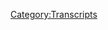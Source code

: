 {{DEFAULTSORT:
    #_TRANSCRIPT_0702:July 11-12, 2022
}}{{Transcript
    | title         = [[702: July 11-12, 2022]]
    | caption       = [https://knowledgefight.libsyn.com/702-july-11-12-2022 Listen to this episode on Libsyn]
    | episodeNumber = [[702: July 11-12, 2022|702]]
    | length        = 01:46:12
}}

{{MessageBox
    | header     = Warning: Bot Generated Content
    | text       = This transcript was automatically generated by transcription software and likely contains many mistakes and misattributions. Please check the audio for definitive quotes, attribution, and context.
    | image      = N3yvass4myg91.webp
    | imagewidth = 50px
    | id         = warning
}}

{{TranscriptBlock
    | name      = Unknown Speaker
    | timestamp = 00:00:00.000
    | text      = N-N-N-N-N-N-N-Knowledge Fight
}}

{{TranscriptBlock
    | name      = Unknown Speaker
    | timestamp = 00:00:13.039
    | text      = Dan and Jordan, I am sweating.
}}

{{TranscriptBlock
    | name      = Unknown Speaker
    | timestamp = 00:00:19.679
    | text      = Knowledgefight.com, it's time to pray.
}}

{{TranscriptBlock
    | name      = Unknown Speaker
    | timestamp = 00:00:21.559
    | text      = I have great respect for Knowledgefight.
}}

{{TranscriptBlock
    | name      = Unknown Speaker
    | timestamp = 00:00:23.920
    | text      = Knowledgefight.
}}

{{TranscriptBlock
    | name      = Unknown Speaker
    | timestamp = 00:00:24.920
    | text      = I'm sick of them posing as if they're the good guys, saying we are the bad guys.
}}

{{TranscriptBlock
    | name      = Unknown Speaker
    | timestamp = 00:00:29.440
    | text      = Knowledgefight.
}}

{{TranscriptBlock
    | name      = Unknown Speaker
    | timestamp = 00:00:30.440
    | text      = Dan and Jordan, Knowledgefight.
}}

{{TranscriptBlock
    | name      = Unknown Speaker
    | timestamp = 00:00:31.440
    | text      = Riddler, Riddler, Riddler.
}}

{{TranscriptBlock
    | name      = Unknown Speaker
    | timestamp = 00:00:32.439
    | text      = Need, need money.
}}

{{TranscriptBlock
    | name      = Unknown Speaker
    | timestamp = 00:00:33.439
    | text      = Riddler, Riddler, Riddler.
}}

{{TranscriptBlock
    | name      = Unknown Speaker
    | timestamp = 00:00:34.439
    | text      = Andy and Kansas, Andy and Kansas.
}}

{{TranscriptBlock
    | name      = Unknown Speaker
    | timestamp = 00:00:35.439
    | text      = Stop it.
}}

{{TranscriptBlock
    | name      = Unknown Speaker
    | timestamp = 00:00:36.439
    | text      = Andy and Kansas, Andy and Kansas.
}}

{{TranscriptBlock
    | name      = Unknown Speaker
    | timestamp = 00:00:37.439
    | text      = It's time to pray.
}}

{{TranscriptBlock
    | name      = Unknown Speaker
    | timestamp = 00:00:38.439
    | text      = Andy and Kansas, you're on the air.
}}

{{TranscriptBlock
    | name      = Unknown Speaker
    | timestamp = 00:00:39.439
    | text      = Thanks for holding.
}}

{{TranscriptBlock
    | name      = Unknown Speaker
    | timestamp = 00:00:40.439
    | text      = Hello, Alex.
}}

{{TranscriptBlock
    | name      = Unknown Speaker
    | timestamp = 00:00:41.439
    | text      = I'm a first time caller.
}}

{{TranscriptBlock
    | name      = Unknown Speaker
    | timestamp = 00:00:42.439
    | text      = I'm a huge fan.
}}

{{TranscriptBlock
    | name      = Unknown Speaker
    | timestamp = 00:00:43.439
    | text      = I love your room.
}}

{{TranscriptBlock
    | name      = Unknown Speaker
    | timestamp = 00:00:44.439
    | text      = Knowledgefight.
}}

{{TranscriptBlock
    | name      = Unknown Speaker
    | timestamp = 00:00:45.439
    | text      = N-N-N-N-N-Knowledgefight.com.
}}

{{TranscriptBlock
    | name      = Unknown Speaker
    | timestamp = 00:00:46.439
    | text      = I love you.
}}

{{TranscriptBlock
    | name      = Unknown Speaker
    | timestamp = 00:00:47.439
    | text      = Hey, everybody.
}}

{{TranscriptBlock
    | name      = Unknown Speaker
    | timestamp = 00:01:00.439
    | text      = Welcome back to Knowledgefight.
}}

{{TranscriptBlock
    | name      = Unknown Speaker
    | timestamp = 00:01:01.439
    | text      = I'm Dan.
}}

{{TranscriptBlock
    | name      = Unknown Speaker
    | timestamp = 00:01:02.439
    | text      = I'm Jordan.
}}

{{TranscriptBlock
    | name      = Unknown Speaker
    | timestamp = 00:01:03.439
    | text      = We're a couple dudes.
}}

{{TranscriptBlock
    | name      = Unknown Speaker
    | timestamp = 00:01:04.439
    | text      = We like to sit around, worship at the altar of Selene, and talk a little bit about Alex
}}

{{TranscriptBlock
    | name      = Unknown Speaker
    | timestamp = 00:01:06.439
    | text      = Jones.
}}

{{TranscriptBlock
    | name      = Unknown Speaker
    | timestamp = 00:01:07.439
    | text      = Oh, indeed we are.
}}

{{TranscriptBlock
    | name      = Unknown Speaker
    | timestamp = 00:01:08.640
    | text      = Dan.
}}

{{TranscriptBlock
    | name      = Unknown Speaker
    | timestamp = 00:01:09.640
    | text      = Jordan.
}}

{{TranscriptBlock
    | name      = Unknown Speaker
    | timestamp = 00:01:10.640
    | text      = Dan.
}}

{{TranscriptBlock
    | name      = Unknown Speaker
    | timestamp = 00:01:11.640
    | text      = Jordan.
}}

{{TranscriptBlock
    | name      = Unknown Speaker
    | timestamp = 00:01:12.640
    | text      = Quick question for you.
}}

{{TranscriptBlock
    | name      = Unknown Speaker
    | timestamp = 00:01:13.640
    | text      = What's up?
}}

{{TranscriptBlock
    | name      = Unknown Speaker
    | timestamp = 00:01:14.640
    | text      = What's your bright spot today?
}}

{{TranscriptBlock
    | name      = Unknown Speaker
    | timestamp = 00:01:15.640
    | text      = My bright spot, Jordan.
}}

{{TranscriptBlock
    | name      = Unknown Speaker
    | timestamp = 00:01:16.640
    | text      = My bright spot today that I've been moving some stuff around in the apartment to make
}}

{{TranscriptBlock
    | name      = Unknown Speaker
    | timestamp = 00:01:20.239
    | text      = things fresh.
}}

{{TranscriptBlock
    | name      = Unknown Speaker
    | timestamp = 00:01:21.239
    | text      = Sure.
}}

{{TranscriptBlock
    | name      = Unknown Speaker
    | timestamp = 00:01:22.239
    | text      = And a big part of this, Jordan, was to create an insulated space that I could use for a
}}

{{TranscriptBlock
    | name      = Unknown Speaker
    | timestamp = 00:01:27.840
    | text      = particular reason.
}}

{{TranscriptBlock
    | name      = Unknown Speaker
    | timestamp = 00:01:28.840
    | text      = Now, I am not here to tell you that there is a plant warning.
}}

{{TranscriptBlock
    | name      = Unknown Speaker
    | timestamp = 00:01:33.040
    | text      = But you may want to watch for some plants to be coming back.
}}

{{TranscriptBlock
    | name      = Unknown Speaker
    | timestamp = 00:01:39.879
    | text      = I got deep into growing plants, what was that, about a year ago, year and a half?
}}

{{TranscriptBlock
    | name      = Unknown Speaker
    | timestamp = 00:01:44.359
    | text      = Somewhere in there.
}}

{{TranscriptBlock
    | name      = Unknown Speaker
    | timestamp = 00:01:45.359
    | text      = That was probably like right before the beginning of the pandemic.
}}

{{TranscriptBlock
    | name      = Unknown Speaker
    | timestamp = 00:01:48.239
    | text      = No, it was a little after, I think.
}}

{{TranscriptBlock
    | name      = Unknown Speaker
    | timestamp = 00:01:49.719
    | text      = Was it a little bit after?
}}

{{TranscriptBlock
    | name      = Unknown Speaker
    | timestamp = 00:01:50.719
    | text      = I think so.
}}

{{TranscriptBlock
    | name      = Unknown Speaker
    | timestamp = 00:01:51.719
    | text      = Oh, okay.
}}

{{TranscriptBlock
    | name      = Unknown Speaker
    | timestamp = 00:01:52.719
    | text      = But I was deep into the green thumb territory, and it was a great hobby.
}}

{{TranscriptBlock
    | name      = Unknown Speaker
    | timestamp = 00:01:57.480
    | text      = It really did a lot for my mental health, and it just felt great.
}}

{{TranscriptBlock
    | name      = Unknown Speaker
    | timestamp = 00:02:02.359
    | text      = Loved these little green things.
}}

{{TranscriptBlock
    | name      = Unknown Speaker
    | timestamp = 00:02:05.599
    | text      = And unfortunately, there were two problems that came at me in a pincer attack.
}}

{{TranscriptBlock
    | name      = Unknown Speaker
    | timestamp = 00:02:11.039
    | text      = One was that I did a terrible job with watering.
}}

{{TranscriptBlock
    | name      = Unknown Speaker
    | timestamp = 00:02:13.520
    | text      = I didn't really understand what I was doing.
}}

{{TranscriptBlock
    | name      = Unknown Speaker
    | timestamp = 00:02:15.240
    | text      = I overwatered these plants, and I ended up with a fly infestation that ended up leading
}}

{{TranscriptBlock
    | name      = Unknown Speaker
    | timestamp = 00:02:22.039
    | text      = to me getting rid of all of my plants.
}}

{{TranscriptBlock
    | name      = Unknown Speaker
    | timestamp = 00:02:23.979
    | text      = It was a very funny situation how many bugs there were in this fucking place.
}}

{{TranscriptBlock
    | name      = Unknown Speaker
    | timestamp = 00:02:28.639
    | text      = Then the second thing that was coming at me was that I had an inability to grow a lot
}}

{{TranscriptBlock
    | name      = Unknown Speaker
    | timestamp = 00:02:33.900
    | text      = of things based on a concern for Selene.
}}

{{TranscriptBlock
    | name      = Unknown Speaker
    | timestamp = 00:02:38.560
    | text      = Because a lot of things are toxic to cats, and even beyond that, things that aren't toxic
}}

{{TranscriptBlock
    | name      = Unknown Speaker
    | timestamp = 00:02:43.180
    | text      = to cats, she would find a way to fuck up and eat.
}}

{{TranscriptBlock
    | name      = Unknown Speaker
    | timestamp = 00:02:46.979
    | text      = She would eat my plants, and it infuriated me.
}}

{{TranscriptBlock
    | name      = Unknown Speaker
    | timestamp = 00:02:49.800
    | text      = Yeah, she fucked up a lot of stuff too, yeah.
}}

{{TranscriptBlock
    | name      = Unknown Speaker
    | timestamp = 00:02:52.199
    | text      = Yeah.
}}

{{TranscriptBlock
    | name      = Unknown Speaker
    | timestamp = 00:02:53.199
    | text      = So I have rearranged things in such a way that I have an isolated space that I can keep
}}

{{TranscriptBlock
    | name      = Unknown Speaker
    | timestamp = 00:02:57.360
    | text      = Selene out of, and I can be more careful with the watering, and I'm very excited to reignite
}}

{{TranscriptBlock
    | name      = Unknown Speaker
    | timestamp = 00:03:04.020
    | text      = this hobby.
}}

{{TranscriptBlock
    | name      = Unknown Speaker
    | timestamp = 00:03:05.020
    | text      = Right.
}}

{{TranscriptBlock
    | name      = Unknown Speaker
    | timestamp = 00:03:06.020
    | text      = I mean, I have been trying to get you to start your own hydroponic grow room for a long time,
}}

{{TranscriptBlock
    | name      = Unknown Speaker
    | timestamp = 00:03:10.919
    | text      = because this obviously isn't going to last that much longer.
}}

{{TranscriptBlock
    | name      = Unknown Speaker
    | timestamp = 00:03:13.479
    | text      = I'm not growing weed, man.
}}

{{TranscriptBlock
    | name      = Unknown Speaker
    | timestamp = 00:03:14.479
    | text      = So you might as well deal.
}}

{{TranscriptBlock
    | name      = Unknown Speaker
    | timestamp = 00:03:15.479
    | text      = You might as well deal if you're going to do it.
}}

{{TranscriptBlock
    | name      = Unknown Speaker
    | timestamp = 00:03:17.199
    | text      = You know?
}}

{{TranscriptBlock
    | name      = Unknown Speaker
    | timestamp = 00:03:18.199
    | text      = Like, hey man, can I get an ache of potato?
}}

{{TranscriptBlock
    | name      = Unknown Speaker
    | timestamp = 00:03:19.199
    | text      = I'm just saying that that's, what if you, listen, you mix potato and you mix toad.
}}

{{TranscriptBlock
    | name      = Unknown Speaker
    | timestamp = 00:03:24.280
    | text      = Right.
}}

{{TranscriptBlock
    | name      = Unknown Speaker
    | timestamp = 00:03:25.280
    | text      = And you got yourself a meal, my man.
}}

{{TranscriptBlock
    | name      = Unknown Speaker
    | timestamp = 00:03:26.280
    | text      = I think you just need toad.
}}

{{TranscriptBlock
    | name      = Unknown Speaker
    | timestamp = 00:03:28.159
    | text      = Well, but you need a full stomach.
}}

{{TranscriptBlock
    | name      = Unknown Speaker
    | timestamp = 00:03:30.240
    | text      = This is not going to be a toad sanctuary, I'm not growing weed.
}}

{{TranscriptBlock
    | name      = Unknown Speaker
    | timestamp = 00:03:33.599
    | text      = Alright, fine.
}}

{{TranscriptBlock
    | name      = Unknown Speaker
    | timestamp = 00:03:34.639
    | text      = You're going to have to keep going to the dispensary.
}}

{{TranscriptBlock
    | name      = Unknown Speaker
    | timestamp = 00:03:36.639
    | text      = Yes, that was my main concern.
}}

{{TranscriptBlock
    | name      = Unknown Speaker
    | timestamp = 00:03:39.000
    | text      = Unless you want to try, and like I said, smoke this potato.
}}

{{TranscriptBlock
    | name      = Unknown Speaker
    | timestamp = 00:03:41.840
    | text      = I'll give you a potato you can turn into a bong if you want.
}}

{{TranscriptBlock
    | name      = Unknown Speaker
    | timestamp = 00:03:45.000
    | text      = That well, I mean, you can turn any potato, wait, do you have a special potato that you
}}

{{TranscriptBlock
    | name      = Unknown Speaker
    | timestamp = 00:03:49.039
    | text      = can turn into a bong?
}}

{{TranscriptBlock
    | name      = Unknown Speaker
    | timestamp = 00:03:50.039
    | text      = Oh yeah.
}}

{{TranscriptBlock
    | name      = Unknown Speaker
    | timestamp = 00:03:51.039
    | text      = Because you can turn any potato into a bong.
}}

{{TranscriptBlock
    | name      = Unknown Speaker
    | timestamp = 00:03:52.039
    | text      = I've been cross pollinating growing a bong potato.
}}

{{TranscriptBlock
    | name      = Unknown Speaker
    | timestamp = 00:03:55.240
    | text      = It's got a nice, it's got a little coating on the inside that really-
}}

{{TranscriptBlock
    | name      = Unknown Speaker
    | timestamp = 00:03:59.159
    | text      = As a carb hole?
}}

{{TranscriptBlock
    | name      = Unknown Speaker
    | timestamp = 00:04:00.159
    | text      = Absolutely.
}}

{{TranscriptBlock
    | name      = Unknown Speaker
    | timestamp = 00:04:01.159
    | text      = Yeah.
}}

{{TranscriptBlock
    | name      = Unknown Speaker
    | timestamp = 00:04:02.159
    | text      = Yeah.
}}

{{TranscriptBlock
    | name      = Unknown Speaker
    | timestamp = 00:04:03.159
    | text      = That's a good one.
}}

{{TranscriptBlock
    | name      = Unknown Speaker
    | timestamp = 00:04:04.159
    | text      = What's your bright spot?
}}

{{TranscriptBlock
    | name      = Unknown Speaker
    | timestamp = 00:04:05.159
    | text      = My bright spot- Other than your forthcoming bong potato.
}}

{{TranscriptBlock
    | name      = Unknown Speaker
    | timestamp = 00:04:06.159
    | text      = That would be, that would be a bright spot.
}}

{{TranscriptBlock
    | name      = Unknown Speaker
    | timestamp = 00:04:07.879
    | text      = No, my bright spot, Deanna, is I'm writing your coattails on the video game stories.
}}

{{TranscriptBlock
    | name      = Unknown Speaker
    | timestamp = 00:04:14.240
    | text      = Yeah, yeah.
}}

{{TranscriptBlock
    | name      = Unknown Speaker
    | timestamp = 00:04:15.240
    | text      = So for me, I'm finally into the three houses warriors thing.
}}

{{TranscriptBlock
    | name      = Unknown Speaker
    | timestamp = 00:04:18.319
    | text      = Oh yeah, the three hopes.
}}

{{TranscriptBlock
    | name      = Unknown Speaker
    | timestamp = 00:04:19.800
    | text      = Really enjoying that.
}}

{{TranscriptBlock
    | name      = Unknown Speaker
    | timestamp = 00:04:20.800
    | text      = I don't know if I am, but I'm very lonely and I'm taking a lot of fictional characters
}}

{{TranscriptBlock
    | name      = Unknown Speaker
    | timestamp = 00:04:24.379
    | text      = on expeditions right now.
}}

{{TranscriptBlock
    | name      = Unknown Speaker
    | timestamp = 00:04:25.800
    | text      = Your partner's out of town, so you got to do what you got to do.
}}

{{TranscriptBlock
    | name      = Unknown Speaker
    | timestamp = 00:04:28.240
    | text      = I'm not cheating, but I am really thinking about what Mercedes is feeling about tea.
}}

{{TranscriptBlock
    | name      = Unknown Speaker
    | timestamp = 00:04:35.680
    | text      = So I know I'm not cheating on my wife, but it doesn't feel faithful.
}}

{{TranscriptBlock
    | name      = Unknown Speaker
    | timestamp = 00:04:38.319
    | text      = But it's not always tea with the three hopes.
}}

{{TranscriptBlock
    | name      = Unknown Speaker
    | timestamp = 00:04:42.000
    | text      = This is the problem.
}}

{{TranscriptBlock
    | name      = Unknown Speaker
    | timestamp = 00:04:43.000
    | text      = The three hopes gets into people's feelings about politics sometimes even on those expeditions.
}}

{{TranscriptBlock
    | name      = Unknown Speaker
    | timestamp = 00:04:50.879
    | text      = It's all over the place.
}}

{{TranscriptBlock
    | name      = Unknown Speaker
    | timestamp = 00:04:51.879
    | text      = Sure, that's true.
}}

{{TranscriptBlock
    | name      = Unknown Speaker
    | timestamp = 00:04:52.879
    | text      = I'm asking them questions.
}}

{{TranscriptBlock
    | name      = Unknown Speaker
    | timestamp = 00:04:53.879
    | text      = Yep.
}}

{{TranscriptBlock
    | name      = Unknown Speaker
    | timestamp = 00:04:54.879
    | text      = Oh man, it's terrible.
}}

{{TranscriptBlock
    | name      = Unknown Speaker
    | timestamp = 00:04:55.879
    | text      = Actually, we'll revisit this in a second, I don't mean to cut you off, but we have an
}}

{{TranscriptBlock
    | name      = Unknown Speaker
    | timestamp = 00:05:01.079
    | text      = episode Jordan.
}}

{{TranscriptBlock
    | name      = Unknown Speaker
    | timestamp = 00:05:02.079
    | text      = Sure.
}}

{{TranscriptBlock
    | name      = Unknown Speaker
    | timestamp = 00:05:03.079
    | text      = We have an episode to do today.
}}

{{TranscriptBlock
    | name      = Unknown Speaker
    | timestamp = 00:05:04.079
    | text      = Indeed.
}}

{{TranscriptBlock
    | name      = Unknown Speaker
    | timestamp = 00:05:05.079
    | text      = It's going to be going on this week with Alex Jones.
}}

{{TranscriptBlock
    | name      = Unknown Speaker
    | timestamp = 00:05:08.120
    | text      = Mostly covering the 11th and 12th of July, 2022.
}}

{{TranscriptBlock
    | name      = Unknown Speaker
    | timestamp = 00:05:13.600
    | text      = And hey, a lot of it's really fucking stupid.
}}

{{TranscriptBlock
    | name      = Unknown Speaker
    | timestamp = 00:05:15.480
    | text      = Yeah, that sounds about right.
}}

{{TranscriptBlock
    | name      = Unknown Speaker
    | timestamp = 00:05:17.639
    | text      = Buckle in for that.
}}

{{TranscriptBlock
    | name      = Unknown Speaker
    | timestamp = 00:05:18.639
    | text      = Some of it is disgusting and some of it is really, really stupid.
}}

{{TranscriptBlock
    | name      = Unknown Speaker
    | timestamp = 00:05:21.879
    | text      = It'll be a nice mixture, a melange of the two.
}}

{{TranscriptBlock
    | name      = Unknown Speaker
    | timestamp = 00:05:24.879
    | text      = That's what we do.
}}

{{TranscriptBlock
    | name      = Unknown Speaker
    | timestamp = 00:05:26.480
    | text      = But before we get down to business on that, let's take a little moment Jordan to say hello
}}

{{TranscriptBlock
    | name      = Unknown Speaker
    | timestamp = 00:05:29.199
    | text      = to some new wonks.
}}

{{TranscriptBlock
    | name      = Unknown Speaker
    | timestamp = 00:05:30.199
    | text      = Oh, that's a great idea.
}}

{{TranscriptBlock
    | name      = Unknown Speaker
    | timestamp = 00:05:31.199
    | text      = So first, Elle, you're almost through all of it.
}}

{{TranscriptBlock
    | name      = Unknown Speaker
    | timestamp = 00:05:33.839
    | text      = Thank you so much, you are now policy wonk.
}}

{{TranscriptBlock
    | name      = Unknown Speaker
    | timestamp = 00:05:35.199
    | text      = I'm a policy wonk.
}}

{{TranscriptBlock
    | name      = Unknown Speaker
    | timestamp = 00:05:36.480
    | text      = Thank you very much.
}}

{{TranscriptBlock
    | name      = Unknown Speaker
    | timestamp = 00:05:37.639
    | text      = Next, Scuba Steve's father, thank you so much, you are now policy wonk.
}}

{{TranscriptBlock
    | name      = Unknown Speaker
    | timestamp = 00:05:41.000
    | text      = I'm a policy wonk.
}}

{{TranscriptBlock
    | name      = Unknown Speaker
    | timestamp = 00:05:42.279
    | text      = Thank you very much.
}}

{{TranscriptBlock
    | name      = Unknown Speaker
    | timestamp = 00:05:43.579
    | text      = Next, master voodoo, fitness guru of occupied Texas, long may he gain, thank you so much
}}

{{TranscriptBlock
    | name      = Unknown Speaker
    | timestamp = 00:05:48.279
    | text      = you are now policy wonk.
}}

{{TranscriptBlock
    | name      = Unknown Speaker
    | timestamp = 00:05:49.660
    | text      = I'm a policy wonk.
}}

{{TranscriptBlock
    | name      = Unknown Speaker
    | timestamp = 00:05:50.800
    | text      = Thank you very much.
}}

{{TranscriptBlock
    | name      = Unknown Speaker
    | timestamp = 00:05:51.800
    | text      = I think I might've said this one already, but just in case I didn't.
}}

{{TranscriptBlock
    | name      = Unknown Speaker
    | timestamp = 00:05:55.439
    | text      = Okay.
}}

{{TranscriptBlock
    | name      = Unknown Speaker
    | timestamp = 00:05:56.439
    | text      = Little birthday for Matthew, love your wife, KY, thank you so much, you are now policy
}}

{{TranscriptBlock
    | name      = Unknown Speaker
    | timestamp = 00:05:59.779
    | text      = wonk.
}}

{{TranscriptBlock
    | name      = Unknown Speaker
    | timestamp = 00:06:00.779
    | text      = I'm a policy wonk.
}}

{{TranscriptBlock
    | name      = Unknown Speaker
    | timestamp = 00:06:01.779
    | text      = Thank you very much.
}}

{{TranscriptBlock
    | name      = Unknown Speaker
    | timestamp = 00:06:02.779
    | text      = name might have been Kai. That's possible. Next, Gabe Studebaby Adams. Thank you so much,
}}

{{TranscriptBlock
    | name      = Unknown Speaker
    | timestamp = 00:06:08.459
    | text      = you are now policy wonk. I'm a policy wonk. Thank you very much. And my wife is getting tired of me
}}

{{TranscriptBlock
    | name      = Unknown Speaker
    | timestamp = 00:06:13.980
    | text      = warning her of the globalists. Thank you so much, you are now policy wonk. I'm a policy wonk. Thank
}}

{{TranscriptBlock
    | name      = Unknown Speaker
    | timestamp = 00:06:18.060
    | text      = you very much. And finally, Jordan. Yes. Lorenz Hellman Gloucester. Thank you so much, you are
}}

{{TranscriptBlock
    | name      = Unknown Speaker
    | timestamp = 00:06:23.500
    | text      = now policy wonk. I'm a policy wonk. See, this is where it was gonna come back. I see what you're
}}

{{TranscriptBlock
    | name      = Unknown Speaker
    | timestamp = 00:06:28.060
    | text      = saying. I see what you did there. This person asked what our favorite houses are. Sure. So
}}

{{TranscriptBlock
    | name      = Unknown Speaker
    | timestamp = 00:06:33.740
    | text      = I just figured we'd do a little breakdown. Right, right, right. I'm a Black Eagles person for sure.
}}

{{TranscriptBlock
    | name      = Unknown Speaker
    | timestamp = 00:06:40.300
    | text      = I've started with the Blue Lions both times, and they're the worst. Yeah, you kind of,
}}

{{TranscriptBlock
    | name      = Unknown Speaker
    | timestamp = 00:06:47.579
    | text      = but you gravitate towards being unsatisfied by like royalty. Yeah. Centralized,
}}

{{TranscriptBlock
    | name      = Unknown Speaker
    | timestamp = 00:06:55.819
    | text      = also generational power. You want to live within it, but you want to be bothered by living in it.
}}

{{TranscriptBlock
    | name      = Unknown Speaker
    | timestamp = 00:07:00.939
    | text      = I mean, part of what is so enjoyable about it is that the main character,
}}

{{TranscriptBlock
    | name      = Unknown Speaker
    | timestamp = 00:07:05.740
    | text      = Demetri, is essentially just abused nonstop. And I do appreciate that happening to royalty.
}}

{{TranscriptBlock
    | name      = Unknown Speaker
    | timestamp = 00:07:10.620
    | text      = Well, that is an enjoyable thing for me. Yeah. But no, the Golden Lions, charming,
}}

{{TranscriptBlock
    | name      = Unknown Speaker
    | timestamp = 00:07:15.980
    | text      = seemingly carefree. They don't have a lot of baggage going on. Everybody else is crying and
}}

{{TranscriptBlock
    | name      = Unknown Speaker
    | timestamp = 00:07:22.220
    | text      = there's tragic backstories and family and shit. And Claude is just having a day.
}}

{{TranscriptBlock
    | name      = Unknown Speaker
    | timestamp = 00:07:27.019
    | text      = I find, no spoilers here for you, Jordan, but I find that the Golden Lions story in the Three
}}

{{TranscriptBlock
    | name      = Unknown Speaker
    | timestamp = 00:07:33.819
    | text      = Hopes is annoying. Oh, well, that sounds about right too. I'm having trouble experiencing it.
}}

{{TranscriptBlock
    | name      = Unknown Speaker
    | timestamp = 00:07:41.019
    | text      = But yeah, I just like the Black Eagles. I think the characters are better. Bernadetta, Petra.
}}

{{TranscriptBlock
    | name      = Unknown Speaker
    | timestamp = 00:07:47.420
    | text      = Bernadetta is great. Edelgard sucks. I like Edelgard, but I don't like Hubert.
}}

{{TranscriptBlock
    | name      = Unknown Speaker
    | timestamp = 00:07:54.060
    | text      = Well, if you like Hubert, we are fighting. Yeah.
}}

{{TranscriptBlock
    | name      = Unknown Speaker
    | timestamp = 00:07:56.939
    | text      = That is my challenge. Guy strikes me as a weirdo.
}}

{{TranscriptBlock
    | name      = Unknown Speaker
    | timestamp = 00:08:00.220
    | text      = All right, let's stop talking about fake characters. No, they're my only friends right
}}

{{TranscriptBlock
    | name      = Unknown Speaker
    | timestamp = 00:08:04.540
    | text      = now. See, I'm trying to reach across the aisle to you to connect. I love it.
}}

{{TranscriptBlock
    | name      = Unknown Speaker
    | timestamp = 00:08:10.220
    | text      = So there's a couple of out of context drops that I'm not going to use for today. I'll play them
}}

{{TranscriptBlock
    | name      = Unknown Speaker
    | timestamp = 00:08:15.980
    | text      = later. Okay. But for now, here is an out of context drop from today's show. I got a lot of
}}

{{TranscriptBlock
    | name      = Unknown Speaker
    | timestamp = 00:08:21.100
    | text      = friends, family, neighbors are liberals, and they're all like, you're right, we're wrong.
}}

{{TranscriptBlock
    | name      = Unknown Speaker
    | timestamp = 00:08:24.860
    | text      = Yeah, a bunch of people, a bunch of liberals coming up to Alex. You're right, we're wrong.
}}

{{TranscriptBlock
    | name      = Unknown Speaker
    | timestamp = 00:08:29.339
    | text      = Friends, families, a bunch of liberals coming up to him saying, you're right, we're wrong.
}}

{{TranscriptBlock
    | name      = Unknown Speaker
    | timestamp = 00:08:34.779
    | text      = Totally. Sounds right. So we're going to start, I told you we're going to mostly be covering the
}}

{{TranscriptBlock
    | name      = Unknown Speaker
    | timestamp = 00:08:39.100
    | text      = 11th and 12th. And that is true, I promise. Right, right, right. But we're going to talk
}}

{{TranscriptBlock
    | name      = Unknown Speaker
    | timestamp = 00:08:43.980
    | text      = at the beginning of this about a little thing that happened on the 10th.
}}

{{TranscriptBlock
    | name      = Unknown Speaker
    | timestamp = 00:08:47.500
    | text      = Right. That was Sunday's show. And Alex starts a segment here in a little bit of a mood.
}}

{{TranscriptBlock
    | name      = Unknown Speaker
    | timestamp = 00:08:53.980
    | text      = And now they're injecting six month old babies with their poison. I have a stack of main
}}

{{TranscriptBlock
    | name      = Unknown Speaker
    | timestamp = 00:09:16.379
    | text      = stream news admitting it erases your immune system and causes blood clots
}}

{{TranscriptBlock
    | name      = Unknown Speaker
    | timestamp = 00:09:20.779
    | text      = and doesn't protect you. And national polls show the vast majority of Americans know that.
}}

{{TranscriptBlock
    | name      = Unknown Speaker
    | timestamp = 00:09:28.539
    | text      = So we're winning the fight, but they've already killed millions of people.
}}

{{TranscriptBlock
    | name      = Unknown Speaker
    | timestamp = 00:09:34.059
    | text      = They're preparing new weapon releases that are far worse than what we just saw.
}}

{{TranscriptBlock
    | name      = Unknown Speaker
    | timestamp = 00:09:38.059
    | text      = We just lived the beta test. Now our enemies are going operational. But God is in control
}}

{{TranscriptBlock
    | name      = Unknown Speaker
    | timestamp = 00:09:53.500
    | text      = and God is holding our hand. God has his hand on our shoulder with guardian angels.
}}

{{TranscriptBlock
    | name      = Unknown Speaker
    | timestamp = 00:09:58.940
    | text      = And it's so real. And I've been so much an experience. I can't even tell you all about
}}

{{TranscriptBlock
    | name      = Unknown Speaker
    | timestamp = 00:10:03.500
    | text      = it. Totally. We have the enemy, any operational information, but just explain something. This is
}}

{{TranscriptBlock
    | name      = Unknown Speaker
    | timestamp = 00:10:08.539
    | text      = 100% real. And you don't need me to tell you that anymore. You've seen it for yourself.
}}

{{TranscriptBlock
    | name      = Unknown Speaker
    | timestamp = 00:10:12.940
    | text      = Can't talk about stuff because I don't want to give the enemies operational information.
}}

{{TranscriptBlock
    | name      = Unknown Speaker
    | timestamp = 00:10:17.179
    | text      = Yeah, great. I always like it whenever he's not talking over the song with anything. It feels like
}}

{{TranscriptBlock
    | name      = Unknown Speaker
    | timestamp = 00:10:23.820
    | text      = he suddenly started talking to the song. Like the song was like, and not just money,
}}

{{TranscriptBlock
    | name      = Unknown Speaker
    | timestamp = 00:10:30.460
    | text      = but also they want it. And you're like, wait a second. The song can't hear you.
}}

{{TranscriptBlock
    | name      = Unknown Speaker
    | timestamp = 00:10:33.980
    | text      = The key is the, you belong to the city. And he's like, oh, you can't feel it.
}}

{{TranscriptBlock
    | name      = Unknown Speaker
    | timestamp = 00:10:39.980
    | text      = Yeah. Well, that's what you got to do. Yeah. But it's not good when it's Lana Del Rey. And
}}

{{TranscriptBlock
    | name      = Unknown Speaker
    | timestamp = 00:10:43.820
    | text      = honestly, I think you need to do a wellness check on Alex anytime he's coming in for break with
}}

{{TranscriptBlock
    | name      = Unknown Speaker
    | timestamp = 00:10:48.539
    | text      = Lana Del Rey, because it usually is a harbinger of something troubling. And this case is no
}}

{{TranscriptBlock
    | name      = Unknown Speaker
    | timestamp = 00:10:55.820
    | text      = exception. So thank you for joining us on this live Sunday broadcast that is literally in defiance
}}

{{TranscriptBlock
    | name      = Unknown Speaker
    | timestamp = 00:11:02.379
    | text      = to everything these parasites and these psychopaths and these demons are doing. It's a real blessing.
}}

{{TranscriptBlock
    | name      = Unknown Speaker
    | timestamp = 00:11:09.580
    | text      = So blessed. I'm exactly where I want to be. And I've just got to turn it loose and give it to God
}}

{{TranscriptBlock
    | name      = Unknown Speaker
    | timestamp = 00:11:14.299
    | text      = and stop getting so upset to see their operations because in the end they will fail. I give it to
}}

{{TranscriptBlock
    | name      = Unknown Speaker
    | timestamp = 00:11:20.139
    | text      = God here on air. And I ask God to bring me to the high place that King David talked about.
}}

{{TranscriptBlock
    | name      = Unknown Speaker
    | timestamp = 00:11:28.779
    | text      = Quiet place the most high.
}}

{{TranscriptBlock
    | name      = Unknown Speaker
    | timestamp = 00:11:32.779
    | text      = And the lead got to direct me so that I can continue this operation because we have been
}}

{{TranscriptBlock
    | name      = Unknown Speaker
    | timestamp = 00:11:36.700
    | text      = given nothing but success, nothing but victory. It has been spectacular. And you, the viewers
}}

{{TranscriptBlock
    | name      = Unknown Speaker
    | timestamp = 00:11:44.860
    | text      = and listeners, you did this. And that's why when I salute you, I'm not into self-harming,
}}

{{TranscriptBlock
    | name      = Unknown Speaker
    | timestamp = 00:11:53.820
    | text      = but I just want to take this dagger and just cut a finger off right on air to show you how much I
}}

{{TranscriptBlock
    | name      = Unknown Speaker
    | timestamp = 00:12:03.259
    | text      = appreciate you and what you've done. Let's give it up a finger to beat these people's nothing.
}}

{{TranscriptBlock
    | name      = Unknown Speaker
    | timestamp = 00:12:07.259
    | text      = Yeah, you're good, man. You're good. You don't need to do that.
}}

{{TranscriptBlock
    | name      = Unknown Speaker
    | timestamp = 00:12:09.899
    | text      = Okay. This reminds me of when he had a skull on his desk and he was just like,
}}

{{TranscriptBlock
    | name      = Unknown Speaker
    | timestamp = 00:12:14.700
    | text      = why doesn't anybody ask me about what this skull means?
}}

{{TranscriptBlock
    | name      = Unknown Speaker
    | timestamp = 00:12:16.940
    | text      = You don't want to talk about it? The skull is a riddle.
}}

{{TranscriptBlock
    | name      = Unknown Speaker
    | timestamp = 00:12:20.779
    | text      = Let me tell you something. People need to talk about this skull. I put this very clearly
}}

{{TranscriptBlock
    | name      = Unknown Speaker
    | timestamp = 00:12:26.379
    | text      = bullshit thing on my desk to trick morons into talking about the skull.
}}

{{TranscriptBlock
    | name      = Unknown Speaker
    | timestamp = 00:12:30.460
    | text      = The background of my show, a checkerboard for some reason.
}}

{{TranscriptBlock
    | name      = Unknown Speaker
    | timestamp = 00:12:33.100
    | text      = Yeah, absolutely.
}}

{{TranscriptBlock
    | name      = Unknown Speaker
    | timestamp = 00:12:35.740
    | text      = I do think, I mean, obviously this is a desperate attempt for attention that a lot of people fell
}}

{{TranscriptBlock
    | name      = Unknown Speaker
    | timestamp = 00:12:42.139
    | text      = for, but on the other hand, we've talked about this a tiny bit off air. There's an escalation
}}

{{TranscriptBlock
    | name      = Unknown Speaker
    | timestamp = 00:12:49.899
    | text      = aspect to this because generally he has talked about cutting off his finger before.
}}

{{TranscriptBlock
    | name      = Unknown Speaker
    | timestamp = 00:12:53.419
    | text      = Sure.
}}

{{TranscriptBlock
    | name      = Unknown Speaker
    | timestamp = 00:12:53.980
    | text      = He has not brandished a knife.
}}

{{TranscriptBlock
    | name      = Unknown Speaker
    | timestamp = 00:12:56.059
    | text      = That is true. He's full on got a dagger. That is nice.
}}

{{TranscriptBlock
    | name      = Unknown Speaker
    | timestamp = 00:12:59.500
    | text      = It is a little bit weird.
}}

{{TranscriptBlock
    | name      = Unknown Speaker
    | timestamp = 00:13:01.580
    | text      = Oh man.
}}

{{TranscriptBlock
    | name      = Unknown Speaker
    | timestamp = 00:13:04.379
    | text      = I think that you can tell from listening to it, but if you watch it, it is exactly this.
}}

{{TranscriptBlock
    | name      = Unknown Speaker
    | timestamp = 00:13:11.820
    | text      = Right.
}}

{{TranscriptBlock
    | name      = Unknown Speaker
    | timestamp = 00:13:12.460
    | text      = It's jarring.
}}

{{TranscriptBlock
    | name      = Unknown Speaker
    | timestamp = 00:13:13.259
    | text      = Yeah.
}}

{{TranscriptBlock
    | name      = Unknown Speaker
    | timestamp = 00:13:13.580
    | text      = That comes out of a bit out of nowhere.
}}

{{TranscriptBlock
    | name      = Unknown Speaker
    | timestamp = 00:13:16.059
    | text      = Yeah. I feel like maybe there's a Twilight Zone episode to be had about Alex, wherein
}}

{{TranscriptBlock
    | name      = Unknown Speaker
    | timestamp = 00:13:23.740
    | text      = like the devil appears, you know, whatever, however he does in a Twilight Zone episode
}}

{{TranscriptBlock
    | name      = Unknown Speaker
    | timestamp = 00:13:29.500
    | text      = and just, he forces him to do all the things that he says. So Alex accidentally says,
}}

{{TranscriptBlock
    | name      = Unknown Speaker
    | timestamp = 00:13:34.139
    | text      = I'll cut off this thing. And then he starts to sweat and it's close up in his eyes and
}}

{{TranscriptBlock
    | name      = Unknown Speaker
    | timestamp = 00:13:38.860
    | text      = he's looking back and forth and then the devil looks right at him and he just slowly chops
}}

{{TranscriptBlock
    | name      = Unknown Speaker
    | timestamp = 00:13:43.179
    | text      = that finger off and it fades to black and you're like, holy shit, that was a good Twilight
}}

{{TranscriptBlock
    | name      = Unknown Speaker
    | timestamp = 00:13:46.620
    | text      = Zone episode.
}}

{{TranscriptBlock
    | name      = Unknown Speaker
    | timestamp = 00:13:46.940
    | text      = This is the sequel to Liar Liar.
}}

{{TranscriptBlock
    | name      = Unknown Speaker
    | timestamp = 00:13:48.860
    | text      = Exactly. Yes. The Twilight Zone version, the horror movie version of Liar Liar.
}}

{{TranscriptBlock
    | name      = Unknown Speaker
    | timestamp = 00:13:54.220
    | text      = Yeah. So a lot of people got caught up in this amplifying.
}}

{{TranscriptBlock
    | name      = Unknown Speaker
    | timestamp = 00:13:58.460
    | text      = Yeah, they're great.
}}

{{TranscriptBlock
    | name      = Unknown Speaker
    | timestamp = 00:13:59.100
    | text      = That was fun.
}}

{{TranscriptBlock
    | name      = Unknown Speaker
    | timestamp = 00:13:59.740
    | text      = Good work everybody.
}}

{{TranscriptBlock
    | name      = Unknown Speaker
    | timestamp = 00:14:01.100
    | text      = And so here is how Alex's bizarre display wraps up. He talks about cutting off his finger,
}}

{{TranscriptBlock
    | name      = Unknown Speaker
    | timestamp = 00:14:08.860
    | text      = says he's not going to do it, and then he goes to calls. That's basically how this goes.
}}

{{TranscriptBlock
    | name      = Unknown Speaker
    | timestamp = 00:14:13.580
    | text      = I'm not into self-harming, but I just archetypally want to take
}}

{{TranscriptBlock
    | name      = Unknown Speaker
    | timestamp = 00:14:19.580
    | text      = this dagger and just cut a finger off right on there to show you how much I appreciate
}}

{{TranscriptBlock
    | name      = Unknown Speaker
    | timestamp = 00:14:24.700
    | text      = you and what you've done because giving up a finger to beat these people is nothing.
}}

{{TranscriptBlock
    | name      = Unknown Speaker
    | timestamp = 00:14:32.940
    | text      = You have changed the world.
}}

{{TranscriptBlock
    | name      = Unknown Speaker
    | timestamp = 00:14:36.940
    | text      = You have stood up against evil.
}}

{{TranscriptBlock
    | name      = Unknown Speaker
    | timestamp = 00:14:39.740
    | text      = You have turned the tide and I salute you and I thank you and you've got that from the
}}

{{TranscriptBlock
    | name      = Unknown Speaker
    | timestamp = 00:14:46.620
    | text      = very bottom of my heart.
}}

{{TranscriptBlock
    | name      = Unknown Speaker
    | timestamp = 00:14:49.980
    | text      = You've got my full commitment because you need to know in the universe they're real
}}

{{TranscriptBlock
    | name      = Unknown Speaker
    | timestamp = 00:14:53.899
    | text      = people. You need to know in the universe there's people like you who aren't evil,
}}

{{TranscriptBlock
    | name      = Unknown Speaker
    | timestamp = 00:14:56.860
    | text      = who don't serve Satan. That's why they all day say I'm an actor. All day say I'm a fake.
}}

{{TranscriptBlock
    | name      = Unknown Speaker
    | timestamp = 00:15:02.299
    | text      = All day say I'm a fraud with no evidence because they know I didn't sell out to them.
}}

{{TranscriptBlock
    | name      = Unknown Speaker
    | timestamp = 00:15:07.659
    | text      = Just an absurd amount.
}}

{{TranscriptBlock
    | name      = Unknown Speaker
    | timestamp = 00:15:08.700
    | text      = You didn't sell out to them. They know.
}}

{{TranscriptBlock
    | name      = Unknown Speaker
    | timestamp = 00:15:13.740
    | text      = And I'm not going to cut my finger off to prove that.
}}

{{TranscriptBlock
    | name      = Unknown Speaker
    | timestamp = 00:15:17.740
    | text      = No. Yeah, we all knew that.
}}

{{TranscriptBlock
    | name      = Unknown Speaker
    | timestamp = 00:15:19.259
    | text      = Um, I say that Alex is a fucking liar and a fraud and as evidence I submit the past
}}

{{TranscriptBlock
    | name      = Unknown Speaker
    | timestamp = 00:15:24.379
    | text      = five years of my life represented by about 700 podcasts that demonstrate the lies that
}}

{{TranscriptBlock
    | name      = Unknown Speaker
    | timestamp = 00:15:29.659
    | text      = he tells and more importantly, the specific strategies he uses to push his dishonesty.
}}

{{TranscriptBlock
    | name      = Unknown Speaker
    | timestamp = 00:15:34.860
    | text      = So Alex, please feel free to rebut that evidence.
}}

{{TranscriptBlock
    | name      = Unknown Speaker
    | timestamp = 00:15:38.700
    | text      = I wish, I wish the story of the boy who cried wolf mattered, but then I think about it more
}}

{{TranscriptBlock
    | name      = Unknown Speaker
    | timestamp = 00:15:45.899
    | text      = and then I realized that that's, that's not how the media and Alex work. Like Alex says
}}

{{TranscriptBlock
    | name      = Unknown Speaker
    | timestamp = 00:15:50.539
    | text      = he's going to do something outrageous and the media reports on it and it's like the
}}

{{TranscriptBlock
    | name      = Unknown Speaker
    | timestamp = 00:15:54.700
    | text      = boy who cried wolf, except for it's like if the boy who cried wolf gave the media 20 bucks
}}

{{TranscriptBlock
    | name      = Unknown Speaker
    | timestamp = 00:15:59.500
    | text      = every time he cried wolf and they're like, I need 20 bucks today. So I'll, I'll yeah.
}}

{{TranscriptBlock
    | name      = Unknown Speaker
    | timestamp = 00:16:04.139
    | text      = Oh no, he's crying wolf this time for sure.
}}

{{TranscriptBlock
    | name      = Unknown Speaker
    | timestamp = 00:16:06.379
    | text      = Well, it's an unfortunately symbiotic thing sort of, you know, because it's an easy story.
}}

{{TranscriptBlock
    | name      = Unknown Speaker
    | timestamp = 00:16:12.220
    | text      = Alex said some dumb shit that's pretty funny. Everybody's going to laugh at him.
}}

{{TranscriptBlock
    | name      = Unknown Speaker
    | timestamp = 00:16:16.779
    | text      = Five seconds.
}}

{{TranscriptBlock
    | name      = Unknown Speaker
    | timestamp = 00:16:17.580
    | text      = It's easier than taking the time to, you know, maybe go over some of the content
}}

{{TranscriptBlock
    | name      = Unknown Speaker
    | timestamp = 00:16:22.539
    | text      = that is in his show that is tough. That sucks.
}}

{{TranscriptBlock
    | name      = Unknown Speaker
    | timestamp = 00:16:26.139
    | text      = Yeah.
}}

{{TranscriptBlock
    | name      = Unknown Speaker
    | timestamp = 00:16:27.100
    | text      = And it, it, it maintains this, like there's maybe a hope that you can tell yourself that's
}}

{{TranscriptBlock
    | name      = Unknown Speaker
    | timestamp = 00:16:32.220
    | text      = like, wow, people will see this and realize he is out there and it doesn't, it doesn't,
}}

{{TranscriptBlock
    | name      = Unknown Speaker
    | timestamp = 00:16:36.860
    | text      = it doesn't have that effect.
}}

{{TranscriptBlock
    | name      = Unknown Speaker
    | timestamp = 00:16:37.980
    | text      = No.
}}

{{TranscriptBlock
    | name      = Unknown Speaker
    | timestamp = 00:16:38.480
    | text      = It's holding onto hope that people are like, oh my God, he is, he is not a trustworthy
}}

{{TranscriptBlock
    | name      = Unknown Speaker
    | timestamp = 00:16:43.600
    | text      = source of information. He threatened to cut his finger off.
}}

{{TranscriptBlock
    | name      = Unknown Speaker
    | timestamp = 00:16:45.759
    | text      = Yeah.
}}

{{TranscriptBlock
    | name      = Unknown Speaker
    | timestamp = 00:16:46.259
    | text      = I just don't, I think it's unproductive.
}}

{{TranscriptBlock
    | name      = Unknown Speaker
    | timestamp = 00:16:48.480
    | text      = Yeah.
}}

{{TranscriptBlock
    | name      = Unknown Speaker
    | timestamp = 00:16:48.879
    | text      = If this were earlier in the podcast, I would have a how not to cover Alex about this,
}}

{{TranscriptBlock
    | name      = Unknown Speaker
    | timestamp = 00:16:55.279
    | text      = but I've grown weary of saying the same thing over and over again.
}}

{{TranscriptBlock
    | name      = Unknown Speaker
    | timestamp = 00:16:58.480
    | text      = Too many, too many, too many, too many. No, I mean the, you know, the boy gives him 50,
}}

{{TranscriptBlock
    | name      = Unknown Speaker
    | timestamp = 00:17:03.679
    | text      = 50 bucks when he cries wolf. He doesn't give him 50 bucks whenever they point out he's a
}}

{{TranscriptBlock
    | name      = Unknown Speaker
    | timestamp = 00:17:07.119
    | text      = giant fucking racist. True, true.
}}

{{TranscriptBlock
    | name      = Unknown Speaker
    | timestamp = 00:17:10.160
    | text      = It's hard to go back to the boy crying wolf after you're like, this motherfucking racist
}}

{{TranscriptBlock
    | name      = Unknown Speaker
    | timestamp = 00:17:14.319
    | text      = piece of shit, not only cries wolf all the time, but he's actively leading to the downfall
}}

{{TranscriptBlock
    | name      = Unknown Speaker
    | timestamp = 00:17:19.119
    | text      = of your fucking civilization. And they're like, nah, we'll take 50 bucks.
}}

{{TranscriptBlock
    | name      = Unknown Speaker
    | timestamp = 00:17:22.640
    | text      = Yeah. It's, it's not newsworthy that Alex has once again threatened to cut off his finger.
}}

{{TranscriptBlock
    | name      = Unknown Speaker
    | timestamp = 00:17:26.960
    | text      = It is newsworthy some of the other shit that he believes in that is, is a problem.
}}

{{TranscriptBlock
    | name      = Unknown Speaker
    | timestamp = 00:17:32.720
    | text      = So we jump in here on July 11th and Alex has a hot take on Sri Lanka.
}}

{{TranscriptBlock
    | name      = Unknown Speaker
    | timestamp = 00:17:39.039
    | text      = There are massive riots and government building takeovers by individuals saying death to the
}}

{{TranscriptBlock
    | name      = Unknown Speaker
    | timestamp = 00:17:45.920
    | text      = new world order down with Bill Gates, down with Klaus Schwab. They're saying it in Sri Lanka.
}}

{{TranscriptBlock
    | name      = Unknown Speaker
    | timestamp = 00:17:51.759
    | text      = Really?
}}

{{TranscriptBlock
    | name      = Unknown Speaker
    | timestamp = 00:17:52.319
    | text      = They're saying it in the Dutch countryside. They're saying it in Texas. They're saying
}}

{{TranscriptBlock
    | name      = Unknown Speaker
    | timestamp = 00:17:58.880
    | text      = they're saying it in Chile and Venezuela. They're saying it all over the world in Brazil,
}}

{{TranscriptBlock
    | name      = Unknown Speaker
    | timestamp = 00:18:06.720
    | text      = leading the charge with the best leader to come out at a national level, fight for freedom in
}}

{{TranscriptBlock
    | name      = Unknown Speaker
    | timestamp = 00:18:12.720
    | text      = the last 50 years, Bolsonaro.
}}

{{TranscriptBlock
    | name      = Unknown Speaker
    | timestamp = 00:18:15.680
    | text      = Wow. So yeah, apparently the Sri Lankans, uh, well,
}}

{{TranscriptBlock
    | name      = Unknown Speaker
    | timestamp = 00:18:20.240
    | text      = Schwab.
}}

{{TranscriptBlock
    | name      = Unknown Speaker
    | timestamp = 00:18:20.799
    | text      = Yeah. They were mad at Schwab.
}}

{{TranscriptBlock
    | name      = Unknown Speaker
    | timestamp = 00:18:22.000
    | text      = Hate him.
}}

{{TranscriptBlock
    | name      = Unknown Speaker
    | timestamp = 00:18:22.640
    | text      = Yep.
}}

{{TranscriptBlock
    | name      = Unknown Speaker
    | timestamp = 00:18:23.039
    | text      = Hate him.
}}

{{TranscriptBlock
    | name      = Unknown Speaker
    | timestamp = 00:18:24.799
    | text      = Okay.
}}

{{TranscriptBlock
    | name      = Unknown Speaker
    | timestamp = 00:18:25.359
    | text      = Wow.
}}

{{TranscriptBlock
    | name      = Unknown Speaker
    | timestamp = 00:18:26.000
    | text      = Okay. I, I just don't even, I don't care.
}}

{{TranscriptBlock
    | name      = Unknown Speaker
    | timestamp = 00:18:28.640
    | text      = I won't engage with that other than to say, stop it.
}}

{{TranscriptBlock
    | name      = Unknown Speaker
    | timestamp = 00:18:31.359
    | text      = No, but Alex loves Bolsonaro, the best leader, national leader in the last 50 years.
}}

{{TranscriptBlock
    | name      = Unknown Speaker
    | timestamp = 00:18:36.240
    | text      = Right.
}}

{{TranscriptBlock
    | name      = Unknown Speaker
    | timestamp = 00:18:36.559
    | text      = And I guess, I guess that's, I'm trying to see where the cutoff is there. I guess Andrew
}}

{{TranscriptBlock
    | name      = Unknown Speaker
    | timestamp = 00:18:42.160
    | text      = Jackson was before that.
}}

{{TranscriptBlock
    | name      = Unknown Speaker
    | timestamp = 00:18:43.279
    | text      = That is true.
}}

{{TranscriptBlock
    | name      = Unknown Speaker
    | timestamp = 00:18:44.000
    | text      = So Alex would think Bolsonaro is best.
}}

{{TranscriptBlock
    | name      = Unknown Speaker
    | timestamp = 00:18:46.079
    | text      = Right.
}}

{{TranscriptBlock
    | name      = Unknown Speaker
    | timestamp = 00:18:46.480
    | text      = He has some other, uh, fellows that he likes though, too.
}}

{{TranscriptBlock
    | name      = Unknown Speaker
    | timestamp = 00:18:49.680
    | text      = They meant to carry all this out and blame our national leaders as puppets.
}}

{{TranscriptBlock
    | name      = Unknown Speaker
    | timestamp = 00:18:53.279
    | text      = But enough leaders got in like Orban and others to expose it.
}}

{{TranscriptBlock
    | name      = Unknown Speaker
    | timestamp = 00:18:57.440
    | text      = We have enough talk show hosts reaching big enough audiences to get the truth out.
}}

{{TranscriptBlock
    | name      = Unknown Speaker
    | timestamp = 00:19:01.279
    | text      = Like this broadcast, the blast point, the detonation point, patient zero of Liberty,
}}

{{TranscriptBlock
    | name      = Unknown Speaker
    | timestamp = 00:19:07.759
    | text      = the epicenter, this audience, activists, you did it.
}}

{{TranscriptBlock
    | name      = Unknown Speaker
    | timestamp = 00:19:11.519
    | text      = Once you know the important work you've done, so you'll keep fighting harder because we're
}}

{{TranscriptBlock
    | name      = Unknown Speaker
    | timestamp = 00:19:14.880
    | text      = winning.
}}

{{TranscriptBlock
    | name      = Unknown Speaker
    | timestamp = 00:19:16.240
    | text      = Tucker Carlson's of the world, hammering the great reset in the new world order.
}}

{{TranscriptBlock
    | name      = Unknown Speaker
    | timestamp = 00:19:20.960
    | text      = It hurts to watch Alex embarrass himself like this, throwing his support where he does,
}}

{{TranscriptBlock
    | name      = Unknown Speaker
    | timestamp = 00:19:24.880
    | text      = but it seems to be his thing these days.
}}

{{TranscriptBlock
    | name      = Unknown Speaker
    | timestamp = 00:19:27.119
    | text      = For one thing, I would love for Alex to come on his show and name one specific thing that
}}

{{TranscriptBlock
    | name      = Unknown Speaker
    | timestamp = 00:19:31.119
    | text      = Bolsonaro or Orban have done to make him support them.
}}

{{TranscriptBlock
    | name      = Unknown Speaker
    | timestamp = 00:19:34.559
    | text      = And it can't be some vague bullshit like they stood up to the new world order or they
}}

{{TranscriptBlock
    | name      = Unknown Speaker
    | timestamp = 00:19:38.400
    | text      = resisted the COVID takeover.
}}

{{TranscriptBlock
    | name      = Unknown Speaker
    | timestamp = 00:19:40.319
    | text      = They hate Klaus Schwab.
}}

{{TranscriptBlock
    | name      = Unknown Speaker
    | timestamp = 00:19:41.680
    | text      = I want specifics, mostly just because I know from listening to this dumb show that Alex
}}

{{TranscriptBlock
    | name      = Unknown Speaker
    | timestamp = 00:19:46.079
    | text      = has no specifics, has no idea who these dudes are.
}}

{{TranscriptBlock
    | name      = Unknown Speaker
    | timestamp = 00:19:49.200
    | text      = He doesn't know what their policies are.
}}

{{TranscriptBlock
    | name      = Unknown Speaker
    | timestamp = 00:19:51.759
    | text      = I imagine if he could, he would be like, well, Bolsonaro accelerated the decline and in fact,
}}

{{TranscriptBlock
    | name      = Unknown Speaker
    | timestamp = 00:19:59.119
    | text      = destruction of the entire Amazon rainforest, dooming the planet to further destruction.
}}

{{TranscriptBlock
    | name      = Unknown Speaker
    | timestamp = 00:20:03.920
    | text      = No, no, no, dude, because the planet's carbon starved, so you got to cut down those forests
}}

{{TranscriptBlock
    | name      = Unknown Speaker
    | timestamp = 00:20:08.559
    | text      = in order to release more CO2 in order to save the world.
}}

{{TranscriptBlock
    | name      = Unknown Speaker
    | timestamp = 00:20:11.920
    | text      = And then Orban beats the shit out of journalists on the daily.
}}

{{TranscriptBlock
    | name      = Unknown Speaker
    | timestamp = 00:20:15.440
    | text      = So that's, again, right on there, you know?
}}

{{TranscriptBlock
    | name      = Unknown Speaker
    | timestamp = 00:20:19.279
    | text      = First amendment for the press, baby.
}}

{{TranscriptBlock
    | name      = Unknown Speaker
    | timestamp = 00:20:21.279
    | text      = Yeah, absolutely.
}}

{{TranscriptBlock
    | name      = Unknown Speaker
    | timestamp = 00:20:22.160
    | text      = Yeah, I find it even more embarrassing, this continuing fetishization of Tucker.
}}

{{TranscriptBlock
    | name      = Unknown Speaker
    | timestamp = 00:20:28.319
    | text      = Alex needs to wake up and realize that Tucker doesn't like him.
}}

{{TranscriptBlock
    | name      = Unknown Speaker
    | timestamp = 00:20:31.920
    | text      = Tucker defends Alex when defending Alex is a useful prop for him to use to attack his
}}

{{TranscriptBlock
    | name      = Unknown Speaker
    | timestamp = 00:20:36.720
    | text      = targets, but he does not give a shit about Alex.
}}

{{TranscriptBlock
    | name      = Unknown Speaker
    | timestamp = 00:20:40.480
    | text      = And to illustrate this point, here's a clip of Tucker attempting to argue with Alex about
}}

{{TranscriptBlock
    | name      = Unknown Speaker
    | timestamp = 00:20:44.799
    | text      = his great replacement conspiracy theories, actually aren't all that crazy.
}}

{{TranscriptBlock
    | name      = Unknown Speaker
    | timestamp = 00:20:49.599
    | text      = This is not something that I made up or found on the internet.
}}

{{TranscriptBlock
    | name      = Unknown Speaker
    | timestamp = 00:20:52.400
    | text      = I don't even really go on the internet.
}}

{{TranscriptBlock
    | name      = Unknown Speaker
    | timestamp = 00:20:54.559
    | text      = This is something that Democrats, including, you know, the architect of Obama's last victory,
}}

{{TranscriptBlock
    | name      = Unknown Speaker
    | timestamp = 00:21:00.480
    | text      = have talked about at great lengths in pieces, monographs on television.
}}

{{TranscriptBlock
    | name      = Unknown Speaker
    | timestamp = 00:21:03.839
    | text      = They've written books about it.
}}

{{TranscriptBlock
    | name      = Unknown Speaker
    | timestamp = 00:21:05.359
    | text      = So this is not like some crackpot Alex Jones.
}}

{{TranscriptBlock
    | name      = Unknown Speaker
    | timestamp = 00:21:07.599
    | text      = Do you think when you talk about-
}}

{{TranscriptBlock
    | name      = Unknown Speaker
    | timestamp = 00:21:08.720
    | text      = This is the central strategy of the Democratic Party.
}}

{{TranscriptBlock
    | name      = Unknown Speaker
    | timestamp = 00:21:11.039
    | text      = So to be like, I can't believe you said that.
}}

{{TranscriptBlock
    | name      = Unknown Speaker
    | timestamp = 00:21:13.519
    | text      = That's so casual for Tucker.
}}

{{TranscriptBlock
    | name      = Unknown Speaker
    | timestamp = 00:21:16.880
    | text      = To defend his own racism when he's confronted with it, it's second nature for Tucker to
}}

{{TranscriptBlock
    | name      = Unknown Speaker
    | timestamp = 00:21:21.039
    | text      = attempt to claim the high ground by insisting that his racist theories are solid and based
}}

{{TranscriptBlock
    | name      = Unknown Speaker
    | timestamp = 00:21:25.599
    | text      = on real stuff, unlike Alex Jones, whose racist theories are crackpot shit.
}}

{{TranscriptBlock
    | name      = Unknown Speaker
    | timestamp = 00:21:30.400
    | text      = The dynamic here is very simple on one level, and then there's a little something underneath
}}

{{TranscriptBlock
    | name      = Unknown Speaker
    | timestamp = 00:21:34.559
    | text      = it that makes it a little bit messier.
}}

{{TranscriptBlock
    | name      = Unknown Speaker
    | timestamp = 00:21:36.640
    | text      = The simple aspect is that Tucker just wants to differentiate himself from a symbol that
}}

{{TranscriptBlock
    | name      = Unknown Speaker
    | timestamp = 00:21:41.440
    | text      = all right thinking people can agree is insane, and that is the things that Alex Jones says.
}}

{{TranscriptBlock
    | name      = Unknown Speaker
    | timestamp = 00:21:47.359
    | text      = It's a-
}}

{{TranscriptBlock
    | name      = Unknown Speaker
    | timestamp = 00:21:48.880
    | text      = Trope.
}}

{{TranscriptBlock
    | name      = Unknown Speaker
    | timestamp = 00:21:49.440
    | text      = Yes, it's a scapegoat.
}}

{{TranscriptBlock
    | name      = Unknown Speaker
    | timestamp = 00:21:50.799
    | text      = Yeah, yeah.
}}

{{TranscriptBlock
    | name      = Unknown Speaker
    | timestamp = 00:21:51.359
    | text      = The more complex thing here is that the theory that they're discussing, the core of the great
}}

{{TranscriptBlock
    | name      = Unknown Speaker
    | timestamp = 00:21:55.759
    | text      = replacement conspiracy theory, is something that Alex and Tucker agree on.
}}

{{TranscriptBlock
    | name      = Unknown Speaker
    | timestamp = 00:21:59.519
    | text      = Identical.
}}

{{TranscriptBlock
    | name      = Unknown Speaker
    | timestamp = 00:22:00.160
    | text      = Yes.
}}

{{TranscriptBlock
    | name      = Unknown Speaker
    | timestamp = 00:22:00.640
    | text      = Alex yells about the great replacement.
}}

{{TranscriptBlock
    | name      = Unknown Speaker
    | timestamp = 00:22:02.559
    | text      = Tucker yells about the great replacement.
}}

{{TranscriptBlock
    | name      = Unknown Speaker
    | timestamp = 00:22:04.240
    | text      = So in order for Tucker to really get away with this kind of dodge that he's attempting,
}}

{{TranscriptBlock
    | name      = Unknown Speaker
    | timestamp = 00:22:08.559
    | text      = he needs to clearly articulate what it is about his great replacement theory that's
}}

{{TranscriptBlock
    | name      = Unknown Speaker
    | timestamp = 00:22:12.480
    | text      = so factually based and scholarly, and what aspects of Alex's great replacement theory
}}

{{TranscriptBlock
    | name      = Unknown Speaker
    | timestamp = 00:22:17.039
    | text      = make it turn into crackpot ravings.
}}

{{TranscriptBlock
    | name      = Unknown Speaker
    | timestamp = 00:22:19.680
    | text      = Tucker can't do that because they have the same theory, and it serves the same political
}}

{{TranscriptBlock
    | name      = Unknown Speaker
    | timestamp = 00:22:23.440
    | text      = purpose for both of them.
}}

{{TranscriptBlock
    | name      = Unknown Speaker
    | timestamp = 00:22:24.960
    | text      = To attack Alex's belief in the great replacement theories is to attack your own position, which
}}

{{TranscriptBlock
    | name      = Unknown Speaker
    | timestamp = 00:22:29.440
    | text      = is why Tucker does this dodge the way he does.
}}

{{TranscriptBlock
    | name      = Unknown Speaker
    | timestamp = 00:22:32.799
    | text      = He pretends that Alex doesn't preach the same shit that he does in order to use Alex as
}}

{{TranscriptBlock
    | name      = Unknown Speaker
    | timestamp = 00:22:37.119
    | text      = a punching bag in an attempt to bolster his own credibility.
}}

{{TranscriptBlock
    | name      = Unknown Speaker
    | timestamp = 00:22:40.559
    | text      = If Tucker were to be engaging honestly and he believed what he was saying, he would give
}}

{{TranscriptBlock
    | name      = Unknown Speaker
    | timestamp = 00:22:45.920
    | text      = this same defense of his replacement theory being based on factual ground, and instead
}}

{{TranscriptBlock
    | name      = Unknown Speaker
    | timestamp = 00:22:50.480
    | text      = of attacking Alex, he would say, and you know who was way ahead of everybody else on this?
}}

{{TranscriptBlock
    | name      = Unknown Speaker
    | timestamp = 00:22:54.799
    | text      = Alex Jones and Lauren Southern with her documentaries.
}}

{{TranscriptBlock
    | name      = Unknown Speaker
    | timestamp = 00:22:58.559
    | text      = If he truly believed this shit and he needed to bring Alex's name into it, he would be
}}

{{TranscriptBlock
    | name      = Unknown Speaker
    | timestamp = 00:23:02.799
    | text      = paying homage to the people who were preaching this gospel long before Tucker realized it
}}

{{TranscriptBlock
    | name      = Unknown Speaker
    | timestamp = 00:23:06.880
    | text      = was profitable.
}}

{{TranscriptBlock
    | name      = Unknown Speaker
    | timestamp = 00:23:08.000
    | text      = He doesn't do that because to him, Alex isn't an ideological forefather, he's a punching
}}

{{TranscriptBlock
    | name      = Unknown Speaker
    | timestamp = 00:23:13.279
    | text      = bag and a prop to use to maintain his shaky grasp on public respectability.
}}

{{TranscriptBlock
    | name      = Unknown Speaker
    | timestamp = 00:23:17.599
    | text      = And if I were Alex, I'd probably be offended by that.
}}

{{TranscriptBlock
    | name      = Unknown Speaker
    | timestamp = 00:23:20.319
    | text      = I'm sure he's not though, because he knows that all the people he interacts with are
}}

{{TranscriptBlock
    | name      = Unknown Speaker
    | timestamp = 00:23:24.240
    | text      = self-interested, backstabbing liars, and nothing outside of the accumulation of and exercise
}}

{{TranscriptBlock
    | name      = Unknown Speaker
    | timestamp = 00:23:29.039
    | text      = of power really means anything to any of these fucks.
}}

{{TranscriptBlock
    | name      = Unknown Speaker
    | timestamp = 00:23:31.920
    | text      = Yeah, I mean, once you start licking boot, there's no, what are you going to complain
}}

{{TranscriptBlock
    | name      = Unknown Speaker
    | timestamp = 00:23:35.519
    | text      = about the different taste of boot?
}}

{{TranscriptBlock
    | name      = Unknown Speaker
    | timestamp = 00:23:37.200
    | text      = Come on now.
}}

{{TranscriptBlock
    | name      = Unknown Speaker
    | timestamp = 00:23:37.759
    | text      = Sure, but he likes, he likes boot.
}}

{{TranscriptBlock
    | name      = Unknown Speaker
    | timestamp = 00:23:39.119
    | text      = But you kind of hope that like, you hope that Alex would feel hurt by somebody clearly being
}}

{{TranscriptBlock
    | name      = Unknown Speaker
    | timestamp = 00:23:48.400
    | text      = like, you're a fucking ranting lunatic.
}}

{{TranscriptBlock
    | name      = Unknown Speaker
    | timestamp = 00:23:52.400
    | text      = Right.
}}

{{TranscriptBlock
    | name      = Unknown Speaker
    | timestamp = 00:23:52.799
    | text      = I'm going to use you as an example of the thing I'm not when I'm being accused of being
}}

{{TranscriptBlock
    | name      = Unknown Speaker
    | timestamp = 00:23:57.359
    | text      = a racist conspiracy theorist.
}}

{{TranscriptBlock
    | name      = Unknown Speaker
    | timestamp = 00:23:59.359
    | text      = No, you're so smart.
}}

{{TranscriptBlock
    | name      = Unknown Speaker
    | timestamp = 00:24:00.559
    | text      = You're so smart.
}}

{{TranscriptBlock
    | name      = Unknown Speaker
    | timestamp = 00:24:01.279
    | text      = That's such a smart idea.
}}

{{TranscriptBlock
    | name      = Unknown Speaker
    | timestamp = 00:24:02.640
    | text      = That's what you got to do.
}}

{{TranscriptBlock
    | name      = Unknown Speaker
    | timestamp = 00:24:03.440
    | text      = You got to play the smokescreen, because I know deep down you actually totally like me.
}}

{{TranscriptBlock
    | name      = Unknown Speaker
    | timestamp = 00:24:06.960
    | text      = You love me.
}}

{{TranscriptBlock
    | name      = Unknown Speaker
    | timestamp = 00:24:07.359
    | text      = You totally love me.
}}

{{TranscriptBlock
    | name      = Unknown Speaker
    | timestamp = 00:24:08.960
    | text      = But you realize that the image of me in the world is such that you can use me as a shield
}}

{{TranscriptBlock
    | name      = Unknown Speaker
    | timestamp = 00:24:14.240
    | text      = and it doesn't actually hurt either of us.
}}

{{TranscriptBlock
    | name      = Unknown Speaker
    | timestamp = 00:24:15.519
    | text      = I know who I am.
}}

{{TranscriptBlock
    | name      = Unknown Speaker
    | timestamp = 00:24:16.400
    | text      = Right.
}}

{{TranscriptBlock
    | name      = Unknown Speaker
    | timestamp = 00:24:17.759
    | text      = It's very sad.
}}

{{TranscriptBlock
    | name      = Unknown Speaker
    | timestamp = 00:24:18.640
    | text      = I think what's really, really fucked up is that Alex, even five years ago, used to be
}}

{{TranscriptBlock
    | name      = Unknown Speaker
    | timestamp = 00:24:25.759
    | text      = that thing that pushed the Overton window, you know, because he was so out there, the
}}

{{TranscriptBlock
    | name      = Unknown Speaker
    | timestamp = 00:24:31.920
    | text      = Republicans could take a more extreme position, but they would still have to moderate in terms
}}

{{TranscriptBlock
    | name      = Unknown Speaker
    | timestamp = 00:24:36.480
    | text      = of that.
}}

{{TranscriptBlock
    | name      = Unknown Speaker
    | timestamp = 00:24:37.039
    | text      = It feels like now it's just a smokescreen.
}}

{{TranscriptBlock
    | name      = Unknown Speaker
    | timestamp = 00:24:39.839
    | text      = They all say the same thing Alex says, and then they're like, well, we're not like Alex.
}}

{{TranscriptBlock
    | name      = Unknown Speaker
    | timestamp = 00:24:43.279
    | text      = And it's like, no, no, you're there, man.
}}

{{TranscriptBlock
    | name      = Unknown Speaker
    | timestamp = 00:24:45.759
    | text      = You don't get to do that anymore.
}}

{{TranscriptBlock
    | name      = Unknown Speaker
    | timestamp = 00:24:47.519
    | text      = It's to some degree, Alex is like a focus group kind of.
}}

{{TranscriptBlock
    | name      = Unknown Speaker
    | timestamp = 00:24:50.559
    | text      = Absolutely.
}}

{{TranscriptBlock
    | name      = Unknown Speaker
    | timestamp = 00:24:51.519
    | text      = Let's see what's really going to excite people.
}}

{{TranscriptBlock
    | name      = Unknown Speaker
    | timestamp = 00:24:54.240
    | text      = Let's see what we can get away with.
}}

{{TranscriptBlock
    | name      = Unknown Speaker
    | timestamp = 00:24:56.240
    | text      = See, let's let him test drive some of this shit.
}}

{{TranscriptBlock
    | name      = Unknown Speaker
    | timestamp = 00:24:58.799
    | text      = That is that is such I would describe it as exactly the way things are going now.
}}

{{TranscriptBlock
    | name      = Unknown Speaker
    | timestamp = 00:25:03.599
    | text      = And that's a bummer.
}}

{{TranscriptBlock
    | name      = Unknown Speaker
    | timestamp = 00:25:05.039
    | text      = Yep.
}}

{{TranscriptBlock
    | name      = Unknown Speaker
    | timestamp = 00:25:05.599
    | text      = So Alex spends a lot of time talking about Hunter Biden's iPhone on this episode.
}}

{{TranscriptBlock
    | name      = Unknown Speaker
    | timestamp = 00:25:14.400
    | text      = That's the nickname that is used by Hunter Biden's niece for him.
}}

{{TranscriptBlock
    | name      = Unknown Speaker
    | timestamp = 00:25:25.119
    | text      = And it looks like his father and we cannot show you this information on air.
}}

{{TranscriptBlock
    | name      = Unknown Speaker
    | timestamp = 00:25:32.720
    | text      = A lot of it is illegal sex trafficking and obviously him in bed with children that look
}}

{{TranscriptBlock
    | name      = Unknown Speaker
    | timestamp = 00:25:38.640
    | text      = like they're 10 years old as trophies.
}}

{{TranscriptBlock
    | name      = Unknown Speaker
    | timestamp = 00:25:43.119
    | text      = We cannot show you and we will not show you the pedophilic material on air.
}}

{{TranscriptBlock
    | name      = Unknown Speaker
    | timestamp = 00:25:48.240
    | text      = And quite frankly, after I looked at some of it, I just stopped looking at it last night
}}

{{TranscriptBlock
    | name      = Unknown Speaker
    | timestamp = 00:25:52.000
    | text      = because never in my life have I looked at things like this.
}}

{{TranscriptBlock
    | name      = Unknown Speaker
    | timestamp = 00:25:55.039
    | text      = And as a journalist, I'm a pundit, an analyst.
}}

{{TranscriptBlock
    | name      = Unknown Speaker
    | timestamp = 00:25:59.039
    | text      = But I also am a journalist and I just I just can't look at it.
}}

{{TranscriptBlock
    | name      = Unknown Speaker
    | timestamp = 00:26:03.599
    | text      = I will not look at it.
}}

{{TranscriptBlock
    | name      = Unknown Speaker
    | timestamp = 00:26:04.480
    | text      = That's OK.
}}

{{TranscriptBlock
    | name      = Unknown Speaker
    | timestamp = 00:26:05.119
    | text      = You have to look at stuff, man.
}}

{{TranscriptBlock
    | name      = Unknown Speaker
    | timestamp = 00:26:06.640
    | text      = That's fine.
}}

{{TranscriptBlock
    | name      = Unknown Speaker
    | timestamp = 00:26:07.440
    | text      = He doesn't he doesn't have to.
}}

{{TranscriptBlock
    | name      = Unknown Speaker
    | timestamp = 00:26:08.799
    | text      = It's true.
}}

{{TranscriptBlock
    | name      = Unknown Speaker
    | timestamp = 00:26:09.519
    | text      = It's true.
}}

{{TranscriptBlock
    | name      = Unknown Speaker
    | timestamp = 00:26:10.079
    | text      = So with this stuff, I really feel like it's gotten to a point where the police should
}}

{{TranscriptBlock
    | name      = Unknown Speaker
    | timestamp = 00:26:14.400
    | text      = just arrest Hunter Biden and then Alex can try and get a charge to stick in court.
}}

{{TranscriptBlock
    | name      = Unknown Speaker
    | timestamp = 00:26:18.799
    | text      = If he can prove his case, Hunter could go to prison.
}}

{{TranscriptBlock
    | name      = Unknown Speaker
    | timestamp = 00:26:21.279
    | text      = If Alex can't, then Alex goes to jail for defamation, defamation and malicious prosecution.
}}

{{TranscriptBlock
    | name      = Unknown Speaker
    | timestamp = 00:26:26.799
    | text      = There needs to be some stakes to this because it's just unacceptable.
}}

{{TranscriptBlock
    | name      = Unknown Speaker
    | timestamp = 00:26:30.480
    | text      = Yeah.
}}

{{TranscriptBlock
    | name      = Unknown Speaker
    | timestamp = 00:26:30.960
    | text      = So here this is the situation as I understand it.
}}

{{TranscriptBlock
    | name      = Unknown Speaker
    | timestamp = 00:26:33.039
    | text      = OK.
}}

{{TranscriptBlock
    | name      = Unknown Speaker
    | timestamp = 00:26:33.599
    | text      = Someone on 4chan claimed that they'd hacked Hunter's iCloud and released a bunch of stuff
}}

{{TranscriptBlock
    | name      = Unknown Speaker
    | timestamp = 00:26:38.160
    | text      = from it, including pictures and videos of Hunter with crack and sex workers.
}}

{{TranscriptBlock
    | name      = Unknown Speaker
    | timestamp = 00:26:42.640
    | text      = OK.
}}

{{TranscriptBlock
    | name      = Unknown Speaker
    | timestamp = 00:26:43.039
    | text      = The authenticity of the material isn't fully confirmed, which is actually something we
}}

{{TranscriptBlock
    | name      = Unknown Speaker
    | timestamp = 00:26:47.119
    | text      = should be careful about, because it does appear that some of it is previously unreleased
}}

{{TranscriptBlock
    | name      = Unknown Speaker
    | timestamp = 00:26:51.680
    | text      = stuff, at least according to Motherboard.
}}

{{TranscriptBlock
    | name      = Unknown Speaker
    | timestamp = 00:26:53.759
    | text      = There's an article there that made that claim.
}}

{{TranscriptBlock
    | name      = Unknown Speaker
    | timestamp = 00:26:57.200
    | text      = But in situations like this, because of the really dicey origins of the stuff being put
}}

{{TranscriptBlock
    | name      = Unknown Speaker
    | timestamp = 00:27:01.680
    | text      = out, it can be very difficult to know what is the genuine product of a hack and what
}}

{{TranscriptBlock
    | name      = Unknown Speaker
    | timestamp = 00:27:06.640
    | text      = could have been slipped in along the way.
}}

{{TranscriptBlock
    | name      = Unknown Speaker
    | timestamp = 00:27:08.720
    | text      = So I don't know what to do about this until something is more authenticated by a respectable
}}

{{TranscriptBlock
    | name      = Unknown Speaker
    | timestamp = 00:27:15.920
    | text      = source other than some weirdo on 4chan.
}}

{{TranscriptBlock
    | name      = Unknown Speaker
    | timestamp = 00:27:18.720
    | text      = I'm confused about the whole Hunter Biden thing.
}}

{{TranscriptBlock
    | name      = Unknown Speaker
    | timestamp = 00:27:21.279
    | text      = Do do do people care?
}}

{{TranscriptBlock
    | name      = Unknown Speaker
    | timestamp = 00:27:22.880
    | text      = Do they think we care?
}}

{{TranscriptBlock
    | name      = Unknown Speaker
    | timestamp = 00:27:24.400
    | text      = Do they care?
}}

{{TranscriptBlock
    | name      = Unknown Speaker
    | timestamp = 00:27:25.440
    | text      = I think I think that some people care.
}}

{{TranscriptBlock
    | name      = Unknown Speaker
    | timestamp = 00:27:27.920
    | text      = There is a positive correlation between caring about Hunter Biden stuff and the Durham report.
}}

{{TranscriptBlock
    | name      = Unknown Speaker
    | timestamp = 00:27:33.839
    | text      = I mean, yeah, yeah.
}}

{{TranscriptBlock
    | name      = Unknown Speaker
    | timestamp = 00:27:35.440
    | text      = They're the only people that care.
}}

{{TranscriptBlock
    | name      = Unknown Speaker
    | timestamp = 00:27:37.440
    | text      = I mean, I care in as much as I think that there's there there seems to be a problem.
}}

{{TranscriptBlock
    | name      = Unknown Speaker
    | timestamp = 00:27:44.559
    | text      = Yeah, that that maybe there's a personal.
}}

{{TranscriptBlock
    | name      = Unknown Speaker
    | timestamp = 00:27:48.559
    | text      = But do you know what?
}}

{{TranscriptBlock
    | name      = Unknown Speaker
    | timestamp = 00:27:49.200
    | text      = It isn't mine.
}}

{{TranscriptBlock
    | name      = Unknown Speaker
    | timestamp = 00:27:50.240
    | text      = No, not my problem.
}}

{{TranscriptBlock
    | name      = Unknown Speaker
    | timestamp = 00:27:51.519
    | text      = No.
}}

{{TranscriptBlock
    | name      = Unknown Speaker
    | timestamp = 00:27:52.079
    | text      = And I think I think that if things were what Alex is describing, it would be a problem.
}}

{{TranscriptBlock
    | name      = Unknown Speaker
    | timestamp = 00:27:57.680
    | text      = That's a crime.
}}

{{TranscriptBlock
    | name      = Unknown Speaker
    | timestamp = 00:27:58.559
    | text      = Let's go do that.
}}

{{TranscriptBlock
    | name      = Unknown Speaker
    | timestamp = 00:27:59.440
    | text      = That's for everybody else to take care of.
}}

{{TranscriptBlock
    | name      = Unknown Speaker
    | timestamp = 00:28:01.680
    | text      = But from everything I understand, this is outrageously sensationalized the way Alex
}}

{{TranscriptBlock
    | name      = Unknown Speaker
    | timestamp = 00:28:06.799
    | text      = is describing this.
}}

{{TranscriptBlock
    | name      = Unknown Speaker
    | timestamp = 00:28:08.559
    | text      = And look, I just I'm growing weary of Hunter Biden stories.
}}

{{TranscriptBlock
    | name      = Unknown Speaker
    | timestamp = 00:28:13.279
    | text      = First, it was his laptop.
}}

{{TranscriptBlock
    | name      = Unknown Speaker
    | timestamp = 00:28:14.480
    | text      = Now it's his iCloud.
}}

{{TranscriptBlock
    | name      = Unknown Speaker
    | timestamp = 00:28:15.599
    | text      = I mean, Jesus.
}}

{{TranscriptBlock
    | name      = Unknown Speaker
    | timestamp = 00:28:16.880
    | text      = Next thing you know, I'm predicting that Jacob Wall is going to announce that he got his
}}

{{TranscriptBlock
    | name      = Unknown Speaker
    | timestamp = 00:28:22.400
    | text      = hands on the graphing calculator that Hunter Biden used in junior high.
}}

{{TranscriptBlock
    | name      = Unknown Speaker
    | timestamp = 00:28:26.880
    | text      = That sounds about right.
}}

{{TranscriptBlock
    | name      = Unknown Speaker
    | timestamp = 00:28:27.599
    | text      = It's got some fucking sketchy shit on it.
}}

{{TranscriptBlock
    | name      = Unknown Speaker
    | timestamp = 00:28:29.759
    | text      = Oh, dude, you should the even the even more simple one.
}}

{{TranscriptBlock
    | name      = Unknown Speaker
    | timestamp = 00:28:32.799
    | text      = You turn that upside down.
}}

{{TranscriptBlock
    | name      = Unknown Speaker
    | timestamp = 00:28:34.160
    | text      = That motherfucker is dirty.
}}

{{TranscriptBlock
    | name      = Unknown Speaker
    | timestamp = 00:28:35.839
    | text      = It says boobs.
}}

{{TranscriptBlock
    | name      = Unknown Speaker
    | timestamp = 00:28:36.480
    | text      = I know.
}}

{{TranscriptBlock
    | name      = Unknown Speaker
    | timestamp = 00:28:38.799
    | text      = So I just I mean, I don't I don't know.
}}

{{TranscriptBlock
    | name      = Unknown Speaker
    | timestamp = 00:28:42.160
    | text      = If this is a crime, then deal with it.
}}

{{TranscriptBlock
    | name      = Unknown Speaker
    | timestamp = 00:28:44.720
    | text      = I just don't understand.
}}

{{TranscriptBlock
    | name      = Unknown Speaker
    | timestamp = 00:28:45.359
    | text      = I'm tired of hearing Alex say stuff that doesn't go anywhere and is disgusting.
}}

{{TranscriptBlock
    | name      = Unknown Speaker
    | timestamp = 00:28:49.759
    | text      = I mean, honestly, and I just don't care if if you had him on one of those strongman things
}}

{{TranscriptBlock
    | name      = Unknown Speaker
    | timestamp = 00:28:55.039
    | text      = where if I hit the thing with a mallet, Hunter Biden would actually go flying up and his
}}

{{TranscriptBlock
    | name      = Unknown Speaker
    | timestamp = 00:28:59.599
    | text      = head would hit a bell.
}}

{{TranscriptBlock
    | name      = Unknown Speaker
    | timestamp = 00:29:01.359
    | text      = I still wouldn't care.
}}

{{TranscriptBlock
    | name      = Unknown Speaker
    | timestamp = 00:29:03.119
    | text      = I just don't care.
}}

{{TranscriptBlock
    | name      = Unknown Speaker
    | timestamp = 00:29:04.880
    | text      = I don't care about him.
}}

{{TranscriptBlock
    | name      = Unknown Speaker
    | timestamp = 00:29:06.319
    | text      = Nope.
}}

{{TranscriptBlock
    | name      = Unknown Speaker
    | timestamp = 00:29:06.880
    | text      = So Alex and his mom.
}}

{{TranscriptBlock
    | name      = Unknown Speaker
    | timestamp = 00:29:10.079
    | text      = Yeah.
}}

{{TranscriptBlock
    | name      = Unknown Speaker
    | timestamp = 00:29:10.480
    | text      = They have a theory there's something that's going to happen that he's never going to get
}}

{{TranscriptBlock
    | name      = Unknown Speaker
    | timestamp = 00:29:14.079
    | text      = that titty again.
}}

{{TranscriptBlock
    | name      = Unknown Speaker
    | timestamp = 00:29:15.519
    | text      = Well, that's not a theory on her part.
}}

{{TranscriptBlock
    | name      = Unknown Speaker
    | timestamp = 00:29:17.200
    | text      = She said no, but no, there's a theory.
}}

{{TranscriptBlock
    | name      = Unknown Speaker
    | timestamp = 00:29:21.519
    | text      = My mom's a really smart person.
}}

{{TranscriptBlock
    | name      = Unknown Speaker
    | timestamp = 00:29:23.119
    | text      = And when Biden was installed a year and a half ago, she said, Mark my words.
}}

{{TranscriptBlock
    | name      = Unknown Speaker
    | timestamp = 00:29:27.440
    | text      = I've said this many times.
}}

{{TranscriptBlock
    | name      = Unknown Speaker
    | timestamp = 00:29:28.400
    | text      = Here we go.
}}

{{TranscriptBlock
    | name      = Unknown Speaker
    | timestamp = 00:29:29.039
    | text      = Told you this.
}}

{{TranscriptBlock
    | name      = Unknown Speaker
    | timestamp = 00:29:30.160
    | text      = She said every time I see her, she says that she was Mark my words.
}}

{{TranscriptBlock
    | name      = Unknown Speaker
    | timestamp = 00:29:32.960
    | text      = They're planning to kill Biden as a false flag.
}}

{{TranscriptBlock
    | name      = Unknown Speaker
    | timestamp = 00:29:36.000
    | text      = The only way to get rid of him and then make all the crimes he committed not seem as bad
}}

{{TranscriptBlock
    | name      = Unknown Speaker
    | timestamp = 00:29:39.920
    | text      = in a way to change the subject.
}}

{{TranscriptBlock
    | name      = Unknown Speaker
    | timestamp = 00:29:41.440
    | text      = And they'll claim it's some right-wing gun owner that does it.
}}

{{TranscriptBlock
    | name      = Unknown Speaker
    | timestamp = 00:29:46.400
    | text      = And I agree with my mother.
}}

{{TranscriptBlock
    | name      = Unknown Speaker
    | timestamp = 00:29:48.319
    | text      = I also think a right-wing guy is regular.
}}

{{TranscriptBlock
    | name      = Unknown Speaker
    | timestamp = 00:29:50.799
    | text      = Smarts you could say.
}}

{{TranscriptBlock
    | name      = Unknown Speaker
    | timestamp = 00:29:51.680
    | text      = But I think it's pretty much a common sense thing.
}}

{{TranscriptBlock
    | name      = Unknown Speaker
    | timestamp = 00:29:53.759
    | text      = Your family sounds fucking annoying.
}}

{{TranscriptBlock
    | name      = Unknown Speaker
    | timestamp = 00:29:55.519
    | text      = What are you doing?
}}

{{TranscriptBlock
    | name      = Unknown Speaker
    | timestamp = 00:29:56.720
    | text      = Yeah.
}}

{{TranscriptBlock
    | name      = Unknown Speaker
    | timestamp = 00:29:57.440
    | text      = So yeah, Alex and his mom both think that they're going to kill Biden as a false flag.
}}

{{TranscriptBlock
    | name      = Unknown Speaker
    | timestamp = 00:30:02.559
    | text      = Man, what a dinner conversation.
}}

{{TranscriptBlock
    | name      = Unknown Speaker
    | timestamp = 00:30:04.559
    | text      = This is the only way that Hunter's iPad story is going to go away.
}}

{{TranscriptBlock
    | name      = Unknown Speaker
    | timestamp = 00:30:08.319
    | text      = As if they false flag kill Joe Biden.
}}

{{TranscriptBlock
    | name      = Unknown Speaker
    | timestamp = 00:30:11.039
    | text      = You know, it is kind of fascinating to think that, like, when I sit down at the dinner
}}

{{TranscriptBlock
    | name      = Unknown Speaker
    | timestamp = 00:30:16.559
    | text      = table with my family for Thanksgiving or whatever, you know, we talk about stuff.
}}

{{TranscriptBlock
    | name      = Unknown Speaker
    | timestamp = 00:30:20.880
    | text      = We talk about our lives.
}}

{{TranscriptBlock
    | name      = Unknown Speaker
    | timestamp = 00:30:22.319
    | text      = And then even if it gets to politics or something like that, we're still talking about stuff
}}

{{TranscriptBlock
    | name      = Unknown Speaker
    | timestamp = 00:30:26.480
    | text      = grounded in reality, you know?
}}

{{TranscriptBlock
    | name      = Unknown Speaker
    | timestamp = 00:30:28.319
    | text      = Like, it seems to me that when Alex does that and they're sitting around the table, they're
}}

{{TranscriptBlock
    | name      = Unknown Speaker
    | timestamp = 00:30:32.480
    | text      = all just in a writer's room, just tossing out bits.
}}

{{TranscriptBlock
    | name      = Unknown Speaker
    | timestamp = 00:30:35.599
    | text      = Just like, okay, here's what's going to happen.
}}

{{TranscriptBlock
    | name      = Unknown Speaker
    | timestamp = 00:30:38.640
    | text      = All right.
}}

{{TranscriptBlock
    | name      = Unknown Speaker
    | timestamp = 00:30:39.200
    | text      = The North Koreans are going to dot, dot, dot.
}}

{{TranscriptBlock
    | name      = Unknown Speaker
    | timestamp = 00:30:42.160
    | text      = And that's how we know it's going to happen.
}}

{{TranscriptBlock
    | name      = Unknown Speaker
    | timestamp = 00:30:44.240
    | text      = And you're like, what are you talking about?
}}

{{TranscriptBlock
    | name      = Unknown Speaker
    | timestamp = 00:30:46.000
    | text      = I'm picturing, like, Alex's mom pulling him aside and being like, look, I got a hot tip.
}}

{{TranscriptBlock
    | name      = Unknown Speaker
    | timestamp = 00:30:50.960
    | text      = Oh, okay.
}}

{{TranscriptBlock
    | name      = Unknown Speaker
    | timestamp = 00:30:51.680
    | text      = That's what I'm picturing.
}}

{{TranscriptBlock
    | name      = Unknown Speaker
    | timestamp = 00:30:52.880
    | text      = Like, they're at one of the little, they're at a little league game.
}}

{{TranscriptBlock
    | name      = Unknown Speaker
    | timestamp = 00:30:56.319
    | text      = I got you.
}}

{{TranscriptBlock
    | name      = Unknown Speaker
    | timestamp = 00:30:56.799
    | text      = I got you.
}}

{{TranscriptBlock
    | name      = Unknown Speaker
    | timestamp = 00:30:57.279
    | text      = Meet me under the bleachers.
}}

{{TranscriptBlock
    | name      = Unknown Speaker
    | timestamp = 00:30:58.079
    | text      = I got a secret.
}}

{{TranscriptBlock
    | name      = Unknown Speaker
    | timestamp = 00:30:58.720
    | text      = Yeah, no, no.
}}

{{TranscriptBlock
    | name      = Unknown Speaker
    | timestamp = 00:30:59.200
    | text      = That makes sense.
}}

{{TranscriptBlock
    | name      = Unknown Speaker
    | timestamp = 00:30:59.839
    | text      = That makes sense.
}}

{{TranscriptBlock
    | name      = Unknown Speaker
    | timestamp = 00:31:00.880
    | text      = Yeah, but Alex really thinks this is going to happen.
}}

{{TranscriptBlock
    | name      = Unknown Speaker
    | timestamp = 00:31:02.640
    | text      = But also he's not predicting it.
}}

{{TranscriptBlock
    | name      = Unknown Speaker
    | timestamp = 00:31:05.839
    | text      = He's predicting it, though.
}}

{{TranscriptBlock
    | name      = Unknown Speaker
    | timestamp = 00:31:07.119
    | text      = No, he says it's going to happen.
}}

{{TranscriptBlock
    | name      = Unknown Speaker
    | timestamp = 00:31:08.319
    | text      = No, no, no, but he's not predicting it.
}}

{{TranscriptBlock
    | name      = Unknown Speaker
    | timestamp = 00:31:09.599
    | text      = That is predicting it.
}}

{{TranscriptBlock
    | name      = Unknown Speaker
    | timestamp = 00:31:10.480
    | text      = He is predicting it, but he's not.
}}

{{TranscriptBlock
    | name      = Unknown Speaker
    | timestamp = 00:31:12.079
    | text      = Oh, God damn it.
}}

{{TranscriptBlock
    | name      = Unknown Speaker
    | timestamp = 00:31:13.119
    | text      = And I agree with my mother.
}}

{{TranscriptBlock
    | name      = Unknown Speaker
    | timestamp = 00:31:15.200
    | text      = So I am predicting it.
}}

{{TranscriptBlock
    | name      = Unknown Speaker
    | timestamp = 00:31:16.400
    | text      = Bring a lot of my smarts, you could say.
}}

{{TranscriptBlock
    | name      = Unknown Speaker
    | timestamp = 00:31:18.400
    | text      = But I think it's pretty much a common sense thing.
}}

{{TranscriptBlock
    | name      = Unknown Speaker
    | timestamp = 00:31:20.880
    | text      = The way they're building this up that they're going to kill Biden.
}}

{{TranscriptBlock
    | name      = Unknown Speaker
    | timestamp = 00:31:23.759
    | text      = I really think so.
}}

{{TranscriptBlock
    | name      = Unknown Speaker
    | timestamp = 00:31:25.119
    | text      = Common sense.
}}

{{TranscriptBlock
    | name      = Unknown Speaker
    | timestamp = 00:31:26.720
    | text      = I'm not predicting it's going to happen.
}}

{{TranscriptBlock
    | name      = Unknown Speaker
    | timestamp = 00:31:27.920
    | text      = I'm saying there's a very good chance they'll kill him before the midterms.
}}

{{TranscriptBlock
    | name      = Unknown Speaker
    | timestamp = 00:31:32.880
    | text      = I'm predicting the deep state who cares about the false flag.
}}

{{TranscriptBlock
    | name      = Unknown Speaker
    | timestamp = 00:31:39.359
    | text      = I'll give it a 90% probability in the next 120 days.
}}

{{TranscriptBlock
    | name      = Unknown Speaker
    | timestamp = 00:31:43.279
    | text      = 90%!
}}

{{TranscriptBlock
    | name      = Unknown Speaker
    | timestamp = 00:31:45.440
    | text      = 90%!
}}

{{TranscriptBlock
    | name      = Unknown Speaker
    | timestamp = 00:31:46.400
    | text      = The president's going to die in the main election.
}}

{{TranscriptBlock
    | name      = Unknown Speaker
    | timestamp = 00:31:48.880
    | text      = But they're definitely positioning all this.
}}

{{TranscriptBlock
    | name      = Unknown Speaker
    | timestamp = 00:31:51.039
    | text      = They could have an October surprise.
}}

{{TranscriptBlock
    | name      = Unknown Speaker
    | timestamp = 00:31:52.640
    | text      = Yeah, that would be a surprise in October.
}}

{{TranscriptBlock
    | name      = Unknown Speaker
    | timestamp = 00:31:55.440
    | text      = Okay, so you get this.
}}

{{TranscriptBlock
    | name      = Unknown Speaker
    | timestamp = 00:31:58.160
    | text      = This is the way this shit works with Alex.
}}

{{TranscriptBlock
    | name      = Unknown Speaker
    | timestamp = 00:32:01.200
    | text      = I'm not predicting this, but I'm predicting that the globalists are going to do this.
}}

{{TranscriptBlock
    | name      = Unknown Speaker
    | timestamp = 00:32:04.640
    | text      = There's a 90% chance, but I'm not predicting this.
}}

{{TranscriptBlock
    | name      = Unknown Speaker
    | timestamp = 00:32:08.400
    | text      = Just give yourself a back exit escape route when shit doesn't happen.
}}

{{TranscriptBlock
    | name      = Unknown Speaker
    | timestamp = 00:32:12.960
    | text      = Although I'm going to feel real dumb if Biden is false flagged in the next couple months.
}}

{{TranscriptBlock
    | name      = Unknown Speaker
    | timestamp = 00:32:18.480
    | text      = I still won't feel dumb.
}}

{{TranscriptBlock
    | name      = Unknown Speaker
    | timestamp = 00:32:20.079
    | text      = I refuse to feel dumb.
}}

{{TranscriptBlock
    | name      = Unknown Speaker
    | timestamp = 00:32:21.599
    | text      = If he's false flag murdered, fine.
}}

{{TranscriptBlock
    | name      = Unknown Speaker
    | timestamp = 00:32:24.000
    | text      = Well, honestly, I do think that what this is representative of and indicative of is
}}

{{TranscriptBlock
    | name      = Unknown Speaker
    | timestamp = 00:32:29.440
    | text      = that Alex is responding to the idea that there is such a fever pitch that it's growing with
}}

{{TranscriptBlock
    | name      = Unknown Speaker
    | timestamp = 00:32:34.319
    | text      = the things like the January 6th committee, things like the continuing COVID situation.
}}

{{TranscriptBlock
    | name      = Unknown Speaker
    | timestamp = 00:32:44.079
    | text      = You know, there's a pretty good chance that someone might take a shot at Biden.
}}

{{TranscriptBlock
    | name      = Unknown Speaker
    | timestamp = 00:32:47.519
    | text      = Yeah, absolutely.
}}

{{TranscriptBlock
    | name      = Unknown Speaker
    | timestamp = 00:32:48.640
    | text      = And I think Alex knows that the people who would are people who are ideologically
}}

{{TranscriptBlock
    | name      = Unknown Speaker
    | timestamp = 00:32:53.359
    | text      = very much in sync with him.
}}

{{TranscriptBlock
    | name      = Unknown Speaker
    | timestamp = 00:32:55.119
    | text      = Oh, totally.
}}

{{TranscriptBlock
    | name      = Unknown Speaker
    | timestamp = 00:32:56.000
    | text      = No, if the, if the DOJ puts on their big boy pants and actually charges Trump with a,
}}

{{TranscriptBlock
    | name      = Unknown Speaker
    | timestamp = 00:33:01.519
    | text      = I mean, any number of the crimes, you know, that they proved he did already.
}}

{{TranscriptBlock
    | name      = Unknown Speaker
    | timestamp = 00:33:06.640
    | text      = I got really excited there because I thought I might still have the it's big boy pants time.
}}

{{TranscriptBlock
    | name      = Unknown Speaker
    | timestamp = 00:33:10.319
    | text      = Oh, that would be, that would be great.
}}

{{TranscriptBlock
    | name      = Unknown Speaker
    | timestamp = 00:33:12.000
    | text      = Not in my iTunes.
}}

{{TranscriptBlock
    | name      = Unknown Speaker
    | timestamp = 00:33:12.960
    | text      = But yeah, the moment, the moment they really try and give him a perp walk,
}}

{{TranscriptBlock
    | name      = Unknown Speaker
    | timestamp = 00:33:16.880
    | text      = you know, people are going to start putting, putting bullets in long rifles.
}}

{{TranscriptBlock
    | name      = Unknown Speaker
    | timestamp = 00:33:20.799
    | text      = It, it, it seems like it's not a zero possibility.
}}

{{TranscriptBlock
    | name      = Unknown Speaker
    | timestamp = 00:33:24.480
    | text      = And Alex recognizes that.
}}

{{TranscriptBlock
    | name      = Unknown Speaker
    | timestamp = 00:33:25.519
    | text      = So he's preemptively creating this storyline.
}}

{{TranscriptBlock
    | name      = Unknown Speaker
    | timestamp = 00:33:28.480
    | text      = And Hey man, it's just, it's going to happen, but also it might not.
}}

{{TranscriptBlock
    | name      = Unknown Speaker
    | timestamp = 00:33:32.079
    | text      = So I said it before the break, one of the major moves, if I was the globalist, I would make,
}}

{{TranscriptBlock
    | name      = Unknown Speaker
    | timestamp = 00:33:37.200
    | text      = I'm not calling for violence.
}}

{{TranscriptBlock
    | name      = Unknown Speaker
    | timestamp = 00:33:39.119
    | text      = It's a terrible thing.
}}

{{TranscriptBlock
    | name      = Unknown Speaker
    | timestamp = 00:33:39.920
    | text      = It will actually help them.
}}

{{TranscriptBlock
    | name      = Unknown Speaker
    | timestamp = 00:33:41.839
    | text      = I wish no harm against Biden or any of these people.
}}

{{TranscriptBlock
    | name      = Unknown Speaker
    | timestamp = 00:33:44.240
    | text      = I want them to be tried and put in prison.
}}

{{TranscriptBlock
    | name      = Unknown Speaker
    | timestamp = 00:33:47.039
    | text      = Big process.
}}

{{TranscriptBlock
    | name      = Unknown Speaker
    | timestamp = 00:33:47.759
    | text      = But I've already determined the outcome, so due process, but it is already putting out accurate
}}

{{TranscriptBlock
    | name      = Unknown Speaker
    | timestamp = 00:33:56.319
    | text      = polls.
}}

{{TranscriptBlock
    | name      = Unknown Speaker
    | timestamp = 00:33:56.799
    | text      = If you go into the methodology of the polls, they always sample 15 points more for Democrat.
}}

{{TranscriptBlock
    | name      = Unknown Speaker
    | timestamp = 00:34:02.240
    | text      = And they always bake into these polls, higher numbers.
}}

{{TranscriptBlock
    | name      = Unknown Speaker
    | timestamp = 00:34:06.240
    | text      = But now Biden is polling in the twenties.
}}

{{TranscriptBlock
    | name      = Unknown Speaker
    | timestamp = 00:34:12.079
    | text      = Joe Biden's approval rating sinks historic 29%.
}}

{{TranscriptBlock
    | name      = Unknown Speaker
    | timestamp = 00:34:15.119
    | text      = Believe me, folks.
}}

{{TranscriptBlock
    | name      = Unknown Speaker
    | timestamp = 00:34:16.800
    | text      = It's way lower than that.
}}

{{TranscriptBlock
    | name      = Unknown Speaker
    | timestamp = 00:34:17.760
    | text      = It might be 10%.
}}

{{TranscriptBlock
    | name      = Unknown Speaker
    | timestamp = 00:34:18.400
    | text      = Wait, wait, wait, wait, wait, wait.
}}

{{TranscriptBlock
    | name      = Unknown Speaker
    | timestamp = 00:34:20.239
    | text      = So they're doing it.
}}

{{TranscriptBlock
    | name      = Unknown Speaker
    | timestamp = 00:34:21.119
    | text      = They have real polls now because they had fake polls before, but also these polls are
}}

{{TranscriptBlock
    | name      = Unknown Speaker
    | timestamp = 00:34:25.679
    | text      = also fake.
}}

{{TranscriptBlock
    | name      = Unknown Speaker
    | timestamp = 00:34:26.400
    | text      = Yeah.
}}

{{TranscriptBlock
    | name      = Unknown Speaker
    | timestamp = 00:34:26.639
    | text      = They're still super fake.
}}

{{TranscriptBlock
    | name      = Unknown Speaker
    | timestamp = 00:34:29.280
    | text      = So they're faking a historic low.
}}

{{TranscriptBlock
    | name      = Unknown Speaker
    | timestamp = 00:34:33.679
    | text      = That's their idea of how to do this.
}}

{{TranscriptBlock
    | name      = Unknown Speaker
    | timestamp = 00:34:36.000
    | text      = They're like, we got to juice this historic load to be less embarrassing.
}}

{{TranscriptBlock
    | name      = Unknown Speaker
    | timestamp = 00:34:42.000
    | text      = Yeah, listen, he's hitting 185.
}}

{{TranscriptBlock
    | name      = Unknown Speaker
    | timestamp = 00:34:46.239
    | text      = He's going down to the miners, man.
}}

{{TranscriptBlock
    | name      = Unknown Speaker
    | timestamp = 00:34:47.920
    | text      = There's nothing to say.
}}

{{TranscriptBlock
    | name      = Unknown Speaker
    | timestamp = 00:34:49.280
    | text      = It's over.
}}

{{TranscriptBlock
    | name      = Unknown Speaker
    | timestamp = 00:34:51.199
    | text      = We got to save face with an all time low.
}}

{{TranscriptBlock
    | name      = Unknown Speaker
    | timestamp = 00:34:53.599
    | text      = What are you doing?
}}

{{TranscriptBlock
    | name      = Unknown Speaker
    | timestamp = 00:34:55.440
    | text      = No, he's hitting 201.
}}

{{TranscriptBlock
    | name      = Unknown Speaker
    | timestamp = 00:34:57.360
    | text      = It's going down, man.
}}

{{TranscriptBlock
    | name      = Unknown Speaker
    | timestamp = 00:34:59.360
    | text      = It doesn't matter.
}}

{{TranscriptBlock
    | name      = Unknown Speaker
    | timestamp = 00:35:03.119
    | text      = Wow.
}}

{{TranscriptBlock
    | name      = Unknown Speaker
    | timestamp = 00:35:03.599
    | text      = Yeah, it makes sense, though, when you really think about it.
}}

{{TranscriptBlock
    | name      = Unknown Speaker
    | timestamp = 00:35:08.639
    | text      = No, it doesn't.
}}

{{TranscriptBlock
    | name      = Unknown Speaker
    | timestamp = 00:35:09.440
    | text      = No, it doesn't.
}}

{{TranscriptBlock
    | name      = Unknown Speaker
    | timestamp = 00:35:10.480
    | text      = So we got talk of energy crisis in Texas again, and Alex refuses to understand how Texas's
}}

{{TranscriptBlock
    | name      = Unknown Speaker
    | timestamp = 00:35:19.039
    | text      = power grid works.
}}

{{TranscriptBlock
    | name      = Unknown Speaker
    | timestamp = 00:35:19.920
    | text      = Well, sure.
}}

{{TranscriptBlock
    | name      = Unknown Speaker
    | timestamp = 00:35:20.719
    | text      = If you do, it's bad for business.
}}

{{TranscriptBlock
    | name      = Unknown Speaker
    | timestamp = 00:35:22.480
    | text      = That's very convenient.
}}

{{TranscriptBlock
    | name      = Unknown Speaker
    | timestamp = 00:35:23.920
    | text      = They're following the great reset of the Bilderberg Group and its public relations arm,
}}

{{TranscriptBlock
    | name      = Unknown Speaker
    | timestamp = 00:35:30.320
    | text      = the DeBose Group, the World Economic Forum.
}}

{{TranscriptBlock
    | name      = Unknown Speaker
    | timestamp = 00:35:35.440
    | text      = Texas grid operator warns of blackouts.
}}

{{TranscriptBlock
    | name      = Unknown Speaker
    | timestamp = 00:35:37.840
    | text      = That was months ago.
}}

{{TranscriptBlock
    | name      = Unknown Speaker
    | timestamp = 00:35:38.800
    | text      = They're not allowed to use coal.
}}

{{TranscriptBlock
    | name      = Unknown Speaker
    | timestamp = 00:35:41.360
    | text      = They've shut down most of those plants.
}}

{{TranscriptBlock
    | name      = Unknown Speaker
    | timestamp = 00:35:43.599
    | text      = They're given massive million dollar a day fines if they do.
}}

{{TranscriptBlock
    | name      = Unknown Speaker
    | timestamp = 00:35:47.440
    | text      = And they've got to get permission to even do that and get fined if they don't prison time.
}}

{{TranscriptBlock
    | name      = Unknown Speaker
    | timestamp = 00:35:54.719
    | text      = Remember a year and a half ago on Valentine's Day, a week before they sent a letter saying
}}

{{TranscriptBlock
    | name      = Unknown Speaker
    | timestamp = 00:36:00.320
    | text      = we know a big blue northerner scheduled to be here in about six days.
}}

{{TranscriptBlock
    | name      = Unknown Speaker
    | timestamp = 00:36:03.840
    | text      = We need to be able to up the capacity of these coal power plants and gas power plants.
}}

{{TranscriptBlock
    | name      = Unknown Speaker
    | timestamp = 00:36:07.920
    | text      = And Joe Biden, who just gotten into office, said no with three big exclamation points.
}}

{{TranscriptBlock
    | name      = Unknown Speaker
    | timestamp = 00:36:17.920
    | text      = Now this is just straight up pathetic.
}}

{{TranscriptBlock
    | name      = Unknown Speaker
    | timestamp = 00:36:22.079
    | text      = For one, Alex is completely lying about pretty much all of the details of that blackout.
}}

{{TranscriptBlock
    | name      = Unknown Speaker
    | timestamp = 00:36:27.440
    | text      = But if you zoom out, he's actually also lying about the entire reality that the blackout
}}

{{TranscriptBlock
    | name      = Unknown Speaker
    | timestamp = 00:36:32.159
    | text      = existed in.
}}

{{TranscriptBlock
    | name      = Unknown Speaker
    | timestamp = 00:36:32.880
    | text      = And there's a good reason for him to do that.
}}

{{TranscriptBlock
    | name      = Unknown Speaker
    | timestamp = 00:36:35.519
    | text      = Texas's power grid failure is an indictment of his ideology.
}}

{{TranscriptBlock
    | name      = Unknown Speaker
    | timestamp = 00:36:38.880
    | text      = The reason there were outages like the ones that happened traces back to a deregulatory
}}

{{TranscriptBlock
    | name      = Unknown Speaker
    | timestamp = 00:36:43.760
    | text      = agenda where the Texas power grid is disconnected from the two major countrywide ones so they
}}

{{TranscriptBlock
    | name      = Unknown Speaker
    | timestamp = 00:36:48.480
    | text      = can avoid any federal oversight.
}}

{{TranscriptBlock
    | name      = Unknown Speaker
    | timestamp = 00:36:50.639
    | text      = Alex needs to lie about everything related to this case because if he doesn't, his listeners
}}

{{TranscriptBlock
    | name      = Unknown Speaker
    | timestamp = 00:36:54.880
    | text      = might catch on that those blackouts were a tragic and deadly example of why his political
}}

{{TranscriptBlock
    | name      = Unknown Speaker
    | timestamp = 00:36:59.280
    | text      = ideas are bad.
}}

{{TranscriptBlock
    | name      = Unknown Speaker
    | timestamp = 00:37:01.360
    | text      = You won't go to prison for having a coal burning power plant.
}}

{{TranscriptBlock
    | name      = Unknown Speaker
    | timestamp = 00:37:03.679
    | text      = There are plenty of them in Texas.
}}

{{TranscriptBlock
    | name      = Unknown Speaker
    | timestamp = 00:37:05.840
    | text      = This shit is pretty sad.
}}

{{TranscriptBlock
    | name      = Unknown Speaker
    | timestamp = 00:37:07.119
    | text      = But honestly, the alternative to lying here is recognizing that deregulating the power
}}

{{TranscriptBlock
    | name      = Unknown Speaker
    | timestamp = 00:37:12.400
    | text      = grid in Texas was a really dumb, destructive idea, which Alex can't do without admitting
}}

{{TranscriptBlock
    | name      = Unknown Speaker
    | timestamp = 00:37:17.039
    | text      = like, hey, my guys were wrong.
}}

{{TranscriptBlock
    | name      = Unknown Speaker
    | timestamp = 00:37:18.880
    | text      = Yeah, I listen.
}}

{{TranscriptBlock
    | name      = Unknown Speaker
    | timestamp = 00:37:22.000
    | text      = OK, it's 2022.
}}

{{TranscriptBlock
    | name      = Unknown Speaker
    | timestamp = 00:37:24.800
    | text      = If you're like a big solution is burning coal, fucking get out of here.
}}

{{TranscriptBlock
    | name      = Unknown Speaker
    | timestamp = 00:37:30.320
    | text      = Die.
}}

{{TranscriptBlock
    | name      = Unknown Speaker
    | timestamp = 00:37:30.960
    | text      = You're too far.
}}

{{TranscriptBlock
    | name      = Unknown Speaker
    | timestamp = 00:37:32.159
    | text      = We're no, no, no, no, no, no, no, no.
}}

{{TranscriptBlock
    | name      = Unknown Speaker
    | timestamp = 00:37:34.239
    | text      = We're in the future.
}}

{{TranscriptBlock
    | name      = Unknown Speaker
    | timestamp = 00:37:35.840
    | text      = In the Jetsons, they had cars that go, boo boo boo.
}}

{{TranscriptBlock
    | name      = Unknown Speaker
    | timestamp = 00:37:38.719
    | text      = That was that.
}}

{{TranscriptBlock
    | name      = Unknown Speaker
    | timestamp = 00:37:39.440
    | text      = Why don't we have energy that isn't coal?
}}

{{TranscriptBlock
    | name      = Unknown Speaker
    | timestamp = 00:37:42.000
    | text      = Well, it's because coal is magic, man.
}}

{{TranscriptBlock
    | name      = Unknown Speaker
    | timestamp = 00:37:43.920
    | text      = No, it's dirty coal.
}}

{{TranscriptBlock
    | name      = Unknown Speaker
    | timestamp = 00:37:45.519
    | text      = There's big stores of cold out west in the US only here in the US and in China, not to
}}

{{TranscriptBlock
    | name      = Unknown Speaker
    | timestamp = 00:37:50.559
    | text      = run the country for hundreds of years and thousands, they say just in the US alone.
}}

{{TranscriptBlock
    | name      = Unknown Speaker
    | timestamp = 00:37:55.679
    | text      = It's all clean.
}}

{{TranscriptBlock
    | name      = Unknown Speaker
    | timestamp = 00:37:56.800
    | text      = It's called clean coal.
}}

{{TranscriptBlock
    | name      = Unknown Speaker
    | timestamp = 00:37:57.920
    | text      = There's it's so clean.
}}

{{TranscriptBlock
    | name      = Unknown Speaker
    | timestamp = 00:37:59.039
    | text      = It's pure carbon.
}}

{{TranscriptBlock
    | name      = Unknown Speaker
    | timestamp = 00:37:59.920
    | text      = There's no lead, no mercury, no nothing.
}}

{{TranscriptBlock
    | name      = Unknown Speaker
    | timestamp = 00:38:02.800
    | text      = There's tons of really toxic coal as well.
}}

{{TranscriptBlock
    | name      = Unknown Speaker
    | timestamp = 00:38:05.440
    | text      = And I agree, we should use the clean coal first.
}}

{{TranscriptBlock
    | name      = Unknown Speaker
    | timestamp = 00:38:08.559
    | text      = Alex thinks clean coal is a different thing than coal.
}}

{{TranscriptBlock
    | name      = Unknown Speaker
    | timestamp = 00:38:11.599
    | text      = He thinks it's a different thing as opposed to a series of processes that are attempting
}}

{{TranscriptBlock
    | name      = Unknown Speaker
    | timestamp = 00:38:18.079
    | text      = to make coal cleaner.
}}

{{TranscriptBlock
    | name      = Unknown Speaker
    | timestamp = 00:38:19.519
    | text      = He thinks that it's a different rock or something, a different mineral.
}}

{{TranscriptBlock
    | name      = Unknown Speaker
    | timestamp = 00:38:23.920
    | text      = This coal is clean.
}}

{{TranscriptBlock
    | name      = Unknown Speaker
    | timestamp = 00:38:25.119
    | text      = This coal is clean, all right, if the number one thing that your energy source competed
}}

{{TranscriptBlock
    | name      = Unknown Speaker
    | timestamp = 00:38:30.480
    | text      = with in its heyday was fucking horses, it doesn't count for now.
}}

{{TranscriptBlock
    | name      = Unknown Speaker
    | timestamp = 00:38:35.280
    | text      = It's 2022.
}}

{{TranscriptBlock
    | name      = Unknown Speaker
    | timestamp = 00:38:36.559
    | text      = Come up with a fucking something that uses not coal.
}}

{{TranscriptBlock
    | name      = Unknown Speaker
    | timestamp = 00:38:40.960
    | text      = Look, I understand where I don't want to fight cowboys.
}}

{{TranscriptBlock
    | name      = Unknown Speaker
    | timestamp = 00:38:44.480
    | text      = I understand where you're coming from, but I also think it's you're distracted from the
}}

{{TranscriptBlock
    | name      = Unknown Speaker
    | timestamp = 00:38:48.400
    | text      = fact that Alex thinks the clean coal is different than coal.
}}

{{TranscriptBlock
    | name      = Unknown Speaker
    | timestamp = 00:38:50.719
    | text      = Understand that.
}}

{{TranscriptBlock
    | name      = Unknown Speaker
    | timestamp = 00:38:51.599
    | text      = But I think they all do, which was the point.
}}

{{TranscriptBlock
    | name      = Unknown Speaker
    | timestamp = 00:38:54.400
    | text      = Which was the point of just calling it clean coal.
}}

{{TranscriptBlock
    | name      = Unknown Speaker
    | timestamp = 00:38:56.880
    | text      = But the reason that I'm stressing it is because he clearly has no idea what he's talking about
}}

{{TranscriptBlock
    | name      = Unknown Speaker
    | timestamp = 00:39:03.039
    | text      = or he's intentionally lying to his audience for the sake of big coal.
}}

{{TranscriptBlock
    | name      = Unknown Speaker
    | timestamp = 00:39:07.679
    | text      = Yeah, no, and they scrub it down.
}}

{{TranscriptBlock
    | name      = Unknown Speaker
    | timestamp = 00:39:10.320
    | text      = It's just regular coal, but they scrub it down first so all that dirty soot is gone.
}}

{{TranscriptBlock
    | name      = Unknown Speaker
    | timestamp = 00:39:13.760
    | text      = No, no, no, no.
}}

{{TranscriptBlock
    | name      = Unknown Speaker
    | timestamp = 00:39:14.320
    | text      = And you just get that pure coal.
}}

{{TranscriptBlock
    | name      = Unknown Speaker
    | timestamp = 00:39:15.679
    | text      = Alex thinks that you also have to use scrubbers, but clean coal is like, you know how you see
}}

{{TranscriptBlock
    | name      = Unknown Speaker
    | timestamp = 00:39:21.119
    | text      = the chunks of coal, they're black.
}}

{{TranscriptBlock
    | name      = Unknown Speaker
    | timestamp = 00:39:23.039
    | text      = Sure, right.
}}

{{TranscriptBlock
    | name      = Unknown Speaker
    | timestamp = 00:39:23.599
    | text      = These ones are like gray.
}}

{{TranscriptBlock
    | name      = Unknown Speaker
    | timestamp = 00:39:25.599
    | text      = They're clean.
}}

{{TranscriptBlock
    | name      = Unknown Speaker
    | timestamp = 00:39:26.239
    | text      = They're clean.
}}

{{TranscriptBlock
    | name      = Unknown Speaker
    | timestamp = 00:39:27.280
    | text      = All right.
}}

{{TranscriptBlock
    | name      = Unknown Speaker
    | timestamp = 00:39:28.159
    | text      = It's a different thing completely.
}}

{{TranscriptBlock
    | name      = Unknown Speaker
    | timestamp = 00:39:29.599
    | text      = Come on.
}}

{{TranscriptBlock
    | name      = Unknown Speaker
    | timestamp = 00:39:30.480
    | text      = So Alex is being pedantic saying that Alex talks a little bit more about the power grid.
}}

{{TranscriptBlock
    | name      = Unknown Speaker
    | timestamp = 00:39:35.440
    | text      = Yeah.
}}

{{TranscriptBlock
    | name      = Unknown Speaker
    | timestamp = 00:39:36.000
    | text      = We know the plays they run.
}}

{{TranscriptBlock
    | name      = Unknown Speaker
    | timestamp = 00:39:37.199
    | text      = We know their scams of their Build Back Better system.
}}

{{TranscriptBlock
    | name      = Unknown Speaker
    | timestamp = 00:39:41.360
    | text      = And that was the power operators months ago.
}}

{{TranscriptBlock
    | name      = Unknown Speaker
    | timestamp = 00:39:45.280
    | text      = And now they have come out with the actual announcements.
}}

{{TranscriptBlock
    | name      = Unknown Speaker
    | timestamp = 00:39:49.039
    | text      = Reuters today, Texas grid operator warns of potential rolling blackouts today.
}}

{{TranscriptBlock
    | name      = Unknown Speaker
    | timestamp = 00:39:57.280
    | text      = Reuters.
}}

{{TranscriptBlock
    | name      = Unknown Speaker
    | timestamp = 00:39:58.400
    | text      = ERCOT issues a call for voluntary conservation.
}}

{{TranscriptBlock
    | name      = Unknown Speaker
    | timestamp = 00:40:01.840
    | text      = That's right.
}}

{{TranscriptBlock
    | name      = Unknown Speaker
    | timestamp = 00:40:02.320
    | text      = You've got to conserve because they cut your power.
}}

{{TranscriptBlock
    | name      = Unknown Speaker
    | timestamp = 00:40:05.519
    | text      = You're learning in this great transition.
}}

{{TranscriptBlock
    | name      = Unknown Speaker
    | timestamp = 00:40:07.199
    | text      = Like Germany said, no more heating in your houses.
}}

{{TranscriptBlock
    | name      = Unknown Speaker
    | timestamp = 00:40:09.920
    | text      = The government's going to put warming tents on every street where the government will
}}

{{TranscriptBlock
    | name      = Unknown Speaker
    | timestamp = 00:40:14.159
    | text      = give you a place to be warm.
}}

{{TranscriptBlock
    | name      = Unknown Speaker
    | timestamp = 00:40:15.679
    | text      = So groups like ERCOT are making these sorts of announcements because they know that the
}}

{{TranscriptBlock
    | name      = Unknown Speaker
    | timestamp = 00:40:19.360
    | text      = alternative is to connect the Texas grid to the interstate infrastructure.
}}

{{TranscriptBlock
    | name      = Unknown Speaker
    | timestamp = 00:40:22.960
    | text      = And that's something that this heavily conservative state isn't going to go for.
}}

{{TranscriptBlock
    | name      = Unknown Speaker
    | timestamp = 00:40:27.599
    | text      = They would rather die and have rolling blackouts than to give up this imaginary sliver of freedom
}}

{{TranscriptBlock
    | name      = Unknown Speaker
    | timestamp = 00:40:32.719
    | text      = that they think that they have from the federal government.
}}

{{TranscriptBlock
    | name      = Unknown Speaker
    | timestamp = 00:40:35.840
    | text      = A solution that would help with the problem is categorically off the table.
}}

{{TranscriptBlock
    | name      = Unknown Speaker
    | timestamp = 00:40:39.519
    | text      = So the way to live with it is to ask people to voluntarily limit their energy intake.
}}

{{TranscriptBlock
    | name      = Unknown Speaker
    | timestamp = 00:40:45.039
    | text      = This is not build back better or the great reset.
}}

{{TranscriptBlock
    | name      = Unknown Speaker
    | timestamp = 00:40:47.679
    | text      = This is conservatism in action.
}}

{{TranscriptBlock
    | name      = Unknown Speaker
    | timestamp = 00:40:49.440
    | text      = Right.
}}

{{TranscriptBlock
    | name      = Unknown Speaker
    | timestamp = 00:40:49.920
    | text      = As for Germany, they didn't say that people couldn't heat their own houses.
}}

{{TranscriptBlock
    | name      = Unknown Speaker
    | timestamp = 00:40:53.679
    | text      = That's just something Alex is making up to scare the audience.
}}

{{TranscriptBlock
    | name      = Unknown Speaker
    | timestamp = 00:40:56.719
    | text      = The German government is concerned that Russia may restrict the gas supply that comes into
}}

{{TranscriptBlock
    | name      = Unknown Speaker
    | timestamp = 00:41:00.800
    | text      = the country, and this would create a huge energy crisis come winter.
}}

{{TranscriptBlock
    | name      = Unknown Speaker
    | timestamp = 00:41:04.800
    | text      = This is a potential emergency that may come up months from now.
}}

{{TranscriptBlock
    | name      = Unknown Speaker
    | timestamp = 00:41:08.079
    | text      = So to prepare for that possibility, some cities in Germany are setting up heating halls where
}}

{{TranscriptBlock
    | name      = Unknown Speaker
    | timestamp = 00:41:12.559
    | text      = people can go to make sure that everyone has access to a safe, warm place to be.
}}

{{TranscriptBlock
    | name      = Unknown Speaker
    | timestamp = 00:41:17.920
    | text      = Alex is intentionally misreporting this story because to cover it sincerely would reveal
}}

{{TranscriptBlock
    | name      = Unknown Speaker
    | timestamp = 00:41:21.920
    | text      = things he doesn't want the audience to realize.
}}

{{TranscriptBlock
    | name      = Unknown Speaker
    | timestamp = 00:41:24.960
    | text      = First, the potential for this German energy crisis has to do with Putin restricting the
}}

{{TranscriptBlock
    | name      = Unknown Speaker
    | timestamp = 00:41:29.199
    | text      = supply of gas that flows into the country.
}}

{{TranscriptBlock
    | name      = Unknown Speaker
    | timestamp = 00:41:31.519
    | text      = The audience is supposed to think that the globalists are meddling with energy, not the
}}

{{TranscriptBlock
    | name      = Unknown Speaker
    | timestamp = 00:41:35.599
    | text      = guy who Alex is pretending is fighting the globalists.
}}

{{TranscriptBlock
    | name      = Unknown Speaker
    | timestamp = 00:41:38.480
    | text      = Right.
}}

{{TranscriptBlock
    | name      = Unknown Speaker
    | timestamp = 00:41:38.800
    | text      = That would be confusing.
}}

{{TranscriptBlock
    | name      = Unknown Speaker
    | timestamp = 00:41:39.840
    | text      = Yeah, that would really fuck up their heads.
}}

{{TranscriptBlock
    | name      = Unknown Speaker
    | timestamp = 00:41:41.360
    | text      = Yeah.
}}

{{TranscriptBlock
    | name      = Unknown Speaker
    | timestamp = 00:41:41.920
    | text      = Second, the story is about the government setting up emergency centers to save the lives
}}

{{TranscriptBlock
    | name      = Unknown Speaker
    | timestamp = 00:41:46.400
    | text      = of vulnerable people should the worst case scenario come to pass.
}}

{{TranscriptBlock
    | name      = Unknown Speaker
    | timestamp = 00:41:50.079
    | text      = Alex presents this as a government saying that you can't heat your home and you have
}}

{{TranscriptBlock
    | name      = Unknown Speaker
    | timestamp = 00:41:53.280
    | text      = to depend on Big Brother for warmth because if he didn't, people might ask, like, why
}}

{{TranscriptBlock
    | name      = Unknown Speaker
    | timestamp = 00:41:58.239
    | text      = are you opposed to humanitarian efforts to make sure that people don't freeze to death
}}

{{TranscriptBlock
    | name      = Unknown Speaker
    | timestamp = 00:42:01.760
    | text      = on the streets and in their homes?
}}

{{TranscriptBlock
    | name      = Unknown Speaker
    | timestamp = 00:42:02.719
    | text      = I mean, not even just that, the simplest humanitarian effort.
}}

{{TranscriptBlock
    | name      = Unknown Speaker
    | timestamp = 00:42:06.000
    | text      = Yeah.
}}

{{TranscriptBlock
    | name      = Unknown Speaker
    | timestamp = 00:42:06.320
    | text      = You don't even need to talk about this.
}}

{{TranscriptBlock
    | name      = Unknown Speaker
    | timestamp = 00:42:08.719
    | text      = When we go on the fucking L.
}}

{{TranscriptBlock
    | name      = Unknown Speaker
    | timestamp = 00:42:11.360
    | text      = Yeah.
}}

{{TranscriptBlock
    | name      = Unknown Speaker
    | timestamp = 00:42:11.840
    | text      = There are heating things because it's fucking cold.
}}

{{TranscriptBlock
    | name      = Unknown Speaker
    | timestamp = 00:42:14.480
    | text      = Yep.
}}

{{TranscriptBlock
    | name      = Unknown Speaker
    | timestamp = 00:42:14.800
    | text      = That's how it's just the same shit.
}}

{{TranscriptBlock
    | name      = Unknown Speaker
    | timestamp = 00:42:16.880
    | text      = God damn it.
}}

{{TranscriptBlock
    | name      = Unknown Speaker
    | timestamp = 00:42:17.840
    | text      = Yeah, just more centralized and like a hall that's dedicated to it.
}}

{{TranscriptBlock
    | name      = Unknown Speaker
    | timestamp = 00:42:21.039
    | text      = And I mean, but even more importantly than that, that this deregulation is why they're
}}

{{TranscriptBlock
    | name      = Unknown Speaker
    | timestamp = 00:42:26.400
    | text      = having the blackouts and the conservatism being the issue.
}}

{{TranscriptBlock
    | name      = Unknown Speaker
    | timestamp = 00:42:29.440
    | text      = It is also that the people who run ERCOT are billionaires who make even more money whenever
}}

{{TranscriptBlock
    | name      = Unknown Speaker
    | timestamp = 00:42:36.000
    | text      = you can't have power.
}}

{{TranscriptBlock
    | name      = Unknown Speaker
    | timestamp = 00:42:37.440
    | text      = If they lost money for a moment, they would come out and they'd be like, holy shit, guys,
}}

{{TranscriptBlock
    | name      = Unknown Speaker
    | timestamp = 00:42:42.239
    | text      = we really fucked this one up.
}}

{{TranscriptBlock
    | name      = Unknown Speaker
    | timestamp = 00:42:43.599
    | text      = It'll give us a little bit more profit if we're good people.
}}

{{TranscriptBlock
    | name      = Unknown Speaker
    | timestamp = 00:42:47.599
    | text      = That may be true for the companies themselves.
}}

{{TranscriptBlock
    | name      = Unknown Speaker
    | timestamp = 00:42:51.119
    | text      = The ERCOT's actually just the Electric Reliability Council of Texas.
}}

{{TranscriptBlock
    | name      = Unknown Speaker
    | timestamp = 00:42:55.280
    | text      = Sure, sure.
}}

{{TranscriptBlock
    | name      = Unknown Speaker
    | timestamp = 00:42:56.079
    | text      = It may not be them that has the harsh profit motive necessarily.
}}

{{TranscriptBlock
    | name      = Unknown Speaker
    | timestamp = 00:42:59.760
    | text      = Right.
}}

{{TranscriptBlock
    | name      = Unknown Speaker
    | timestamp = 00:42:59.920
    | text      = I'm sure they're not at all captured by those energy companies.
}}

{{TranscriptBlock
    | name      = Unknown Speaker
    | timestamp = 00:43:03.039
    | text      = That would be insane.
}}

{{TranscriptBlock
    | name      = Unknown Speaker
    | timestamp = 00:43:04.239
    | text      = Fair enough.
}}

{{TranscriptBlock
    | name      = Unknown Speaker
    | timestamp = 00:43:04.800
    | text      = Yeah.
}}

{{TranscriptBlock
    | name      = Unknown Speaker
    | timestamp = 00:43:05.360
    | text      = And also just to be hyper clear, there are other factors at play that relate to why these
}}

{{TranscriptBlock
    | name      = Unknown Speaker
    | timestamp = 00:43:12.559
    | text      = energy crunches are happening, but a large amount of the burden could be taken off by
}}

{{TranscriptBlock
    | name      = Unknown Speaker
    | timestamp = 00:43:18.480
    | text      = not making your fucking entire electric grid independent in order to avoid federal oversight.
}}

{{TranscriptBlock
    | name      = Unknown Speaker
    | timestamp = 00:43:26.239
    | text      = Not being stupid and stupid and dumb.
}}

{{TranscriptBlock
    | name      = Unknown Speaker
    | timestamp = 00:43:28.960
    | text      = So stupid.
}}

{{TranscriptBlock
    | name      = Unknown Speaker
    | timestamp = 00:43:30.079
    | text      = So you made a really good point about the idea of Alex's enemies getting a fair trial,
}}

{{TranscriptBlock
    | name      = Unknown Speaker
    | timestamp = 00:43:35.840
    | text      = and he seems pretty fixated on that.
}}

{{TranscriptBlock
    | name      = Unknown Speaker
    | timestamp = 00:44:02.159
    | text      = And I am getting chills through my entire core of my body.
}}

{{TranscriptBlock
    | name      = Unknown Speaker
    | timestamp = 00:44:06.880
    | text      = You might have met with Dr. Toots.
}}

{{TranscriptBlock
    | name      = Unknown Speaker
    | timestamp = 00:44:09.679
    | text      = I can see the awakening.
}}

{{TranscriptBlock
    | name      = Unknown Speaker
    | timestamp = 00:44:12.159
    | text      = I am so proud of the people as far away as Sri Lanka,
}}

{{TranscriptBlock
    | name      = Unknown Speaker
    | timestamp = 00:44:16.800
    | text      = from the Netherlands, to Mexico, to Brazil, to South Africa, to Nigeria, to Kenya.
}}

{{TranscriptBlock
    | name      = Unknown Speaker
    | timestamp = 00:44:22.159
    | text      = From Eastern Europe to the Pacific Islands, humanity is taking the blinders off,
}}

{{TranscriptBlock
    | name      = Unknown Speaker
    | timestamp = 00:44:32.559
    | text      = and the globalists are going down.
}}

{{TranscriptBlock
    | name      = Unknown Speaker
    | timestamp = 00:44:38.800
    | text      = What we need is Nuremberg II.
}}

{{TranscriptBlock
    | name      = Unknown Speaker
    | timestamp = 00:44:42.320
    | text      = World trials.
}}

{{TranscriptBlock
    | name      = Unknown Speaker
    | timestamp = 00:44:45.039
    | text      = We need them convicted.
}}

{{TranscriptBlock
    | name      = Unknown Speaker
    | timestamp = 00:44:47.440
    | text      = We need them marched up to the gallows,
}}

{{TranscriptBlock
    | name      = Unknown Speaker
    | timestamp = 00:44:49.360
    | text      = and we need to break their necks.
}}

{{TranscriptBlock
    | name      = Unknown Speaker
    | timestamp = 00:44:54.159
    | text      = But only once they've been given a fair trial.
}}

{{TranscriptBlock
    | name      = Unknown Speaker
    | timestamp = 00:44:59.039
    | text      = Which will be so fitting.
}}

{{TranscriptBlock
    | name      = Unknown Speaker
    | timestamp = 00:45:00.159
    | text      = The fairest trial anyone's ever gotten.
}}

{{TranscriptBlock
    | name      = Unknown Speaker
    | timestamp = 00:45:02.960
    | text      = They will dangle for the world to see in full HD.
}}

{{TranscriptBlock
    | name      = Unknown Speaker
    | timestamp = 00:45:10.800
    | text      = Thank you for joining us, ladies and gentlemen.
}}

{{TranscriptBlock
    | name      = Unknown Speaker
    | timestamp = 00:45:12.960
    | text      = Yeah, so let's imagine that there is a trial for Klaus Schwab and Bill Gates.
}}

{{TranscriptBlock
    | name      = Unknown Speaker
    | timestamp = 00:45:18.000
    | text      = Sure, sure, sure.
}}

{{TranscriptBlock
    | name      = Unknown Speaker
    | timestamp = 00:45:19.519
    | text      = And they're acquitted.
}}

{{TranscriptBlock
    | name      = Unknown Speaker
    | timestamp = 00:45:20.400
    | text      = Yeah.
}}

{{TranscriptBlock
    | name      = Unknown Speaker
    | timestamp = 00:45:20.800
    | text      = Is Alex going to be cool then?
}}

{{TranscriptBlock
    | name      = Unknown Speaker
    | timestamp = 00:45:22.239
    | text      = No, no.
}}

{{TranscriptBlock
    | name      = Unknown Speaker
    | timestamp = 00:45:23.920
    | text      = I don't think that fair trial thing will matter too much to him.
}}

{{TranscriptBlock
    | name      = Unknown Speaker
    | timestamp = 00:45:27.440
    | text      = Hey, elections that we lose are stolen,
}}

{{TranscriptBlock
    | name      = Unknown Speaker
    | timestamp = 00:45:29.360
    | text      = and trials that don't go the way I want them to are rigged.
}}

{{TranscriptBlock
    | name      = Unknown Speaker
    | timestamp = 00:45:32.400
    | text      = It's a kangaroo court.
}}

{{TranscriptBlock
    | name      = Unknown Speaker
    | timestamp = 00:45:33.519
    | text      = You know, I don't think anybody should be allowed to talk about Sri Lankans
}}

{{TranscriptBlock
    | name      = Unknown Speaker
    | timestamp = 00:45:38.320
    | text      = if a Sri Lankan group would break into your home, steal all of your shit,
}}

{{TranscriptBlock
    | name      = Unknown Speaker
    | timestamp = 00:45:44.079
    | text      = live in your pool, and then beat you to death for being too rich.
}}

{{TranscriptBlock
    | name      = Unknown Speaker
    | timestamp = 00:45:47.440
    | text      = I don't think Alex gets to be like,
}}

{{TranscriptBlock
    | name      = Unknown Speaker
    | timestamp = 00:45:49.039
    | text      = congratulations, Sri Lankans, because if his house was there, he's dead.
}}

{{TranscriptBlock
    | name      = Unknown Speaker
    | timestamp = 00:45:52.880
    | text      = Which house?
}}

{{TranscriptBlock
    | name      = Unknown Speaker
    | timestamp = 00:45:54.000
    | text      = Exactly.
}}

{{TranscriptBlock
    | name      = Unknown Speaker
    | timestamp = 00:45:54.559
    | text      = Yeah.
}}

{{TranscriptBlock
    | name      = Unknown Speaker
    | timestamp = 00:45:55.039
    | text      = Yeah.
}}

{{TranscriptBlock
    | name      = Unknown Speaker
    | timestamp = 00:45:55.599
    | text      = Also, go fuck yourself with this idea of Nuremberg too.
}}

{{TranscriptBlock
    | name      = Unknown Speaker
    | timestamp = 00:45:58.800
    | text      = You should not be in favor of world courts.
}}

{{TranscriptBlock
    | name      = Unknown Speaker
    | timestamp = 00:46:01.119
    | text      = I mean, how?
}}

{{TranscriptBlock
    | name      = Unknown Speaker
    | timestamp = 00:46:01.840
    | text      = Alex, you don't believe in world authorities.
}}

{{TranscriptBlock
    | name      = Unknown Speaker
    | timestamp = 00:46:04.000
    | text      = That takes away the sovereignty of nations.
}}

{{TranscriptBlock
    | name      = Unknown Speaker
    | timestamp = 00:46:06.320
    | text      = He doesn't want world courts.
}}

{{TranscriptBlock
    | name      = Unknown Speaker
    | timestamp = 00:46:08.559
    | text      = He wants Americans to put this court on the world for them to see.
}}

{{TranscriptBlock
    | name      = Unknown Speaker
    | timestamp = 00:46:13.920
    | text      = I mean, I guess functionally that is probably what he wants.
}}

{{TranscriptBlock
    | name      = Unknown Speaker
    | timestamp = 00:46:16.320
    | text      = Yeah.
}}

{{TranscriptBlock
    | name      = Unknown Speaker
    | timestamp = 00:46:16.719
    | text      = But you shouldn't.
}}

{{TranscriptBlock
    | name      = Unknown Speaker
    | timestamp = 00:46:18.079
    | text      = If you don't want a one world government, don't argue for world trials.
}}

{{TranscriptBlock
    | name      = Unknown Speaker
    | timestamp = 00:46:20.639
    | text      = I mean, I do feel like what he really wants is for us to put sticks,
}}

{{TranscriptBlock
    | name      = Unknown Speaker
    | timestamp = 00:46:24.320
    | text      = stakes with dead bodies on the border of the United States.
}}

{{TranscriptBlock
    | name      = Unknown Speaker
    | timestamp = 00:46:28.239
    | text      = Klaus Schwab and Bill Gates and all that.
}}

{{TranscriptBlock
    | name      = Unknown Speaker
    | timestamp = 00:46:30.800
    | text      = Beware globalists.
}}

{{TranscriptBlock
    | name      = Unknown Speaker
    | timestamp = 00:46:32.960
    | text      = No, what he wants is for people to kill them.
}}

{{TranscriptBlock
    | name      = Unknown Speaker
    | timestamp = 00:46:37.119
    | text      = And for him to keep this flimsy veneer of,
}}

{{TranscriptBlock
    | name      = Unknown Speaker
    | timestamp = 00:46:40.400
    | text      = I like the rule of law, don't hurt anybody.
}}

{{TranscriptBlock
    | name      = Unknown Speaker
    | timestamp = 00:46:42.719
    | text      = Yeah.
}}

{{TranscriptBlock
    | name      = Unknown Speaker
    | timestamp = 00:46:43.039
    | text      = That's what he wants.
}}

{{TranscriptBlock
    | name      = Unknown Speaker
    | timestamp = 00:46:43.920
    | text      = Yeah.
}}

{{TranscriptBlock
    | name      = Unknown Speaker
    | timestamp = 00:46:44.639
    | text      = Anyway, you mentioned Sri Lanka.
}}

{{TranscriptBlock
    | name      = Unknown Speaker
    | timestamp = 00:46:46.719
    | text      = So did Alex.
}}

{{TranscriptBlock
    | name      = Unknown Speaker
    | timestamp = 00:46:48.079
    | text      = And here he does again.
}}

{{TranscriptBlock
    | name      = Unknown Speaker
    | timestamp = 00:46:49.679
    | text      = US Secretary of State, Anthony Blinken,
}}

{{TranscriptBlock
    | name      = Unknown Speaker
    | timestamp = 00:46:53.199
    | text      = said growing food insecurity around the world
}}

{{TranscriptBlock
    | name      = Unknown Speaker
    | timestamp = 00:46:57.440
    | text      = has been significantly exacerbated by the Russian aggression against Ukraine.
}}

{{TranscriptBlock
    | name      = Unknown Speaker
    | timestamp = 00:47:05.199
    | text      = Yeah, maybe 1% of it.
}}

{{TranscriptBlock
    | name      = Unknown Speaker
    | timestamp = 00:47:07.039
    | text      = No, it was two years ago they signed on to the Paris Climate Accords
}}

{{TranscriptBlock
    | name      = Unknown Speaker
    | timestamp = 00:47:11.519
    | text      = and they cut the number of cattle in the country by half.
}}

{{TranscriptBlock
    | name      = Unknown Speaker
    | timestamp = 00:47:15.679
    | text      = First year, it's 30%, just like it's happening in Europe.
}}

{{TranscriptBlock
    | name      = Unknown Speaker
    | timestamp = 00:47:19.599
    | text      = It's really happening.
}}

{{TranscriptBlock
    | name      = Unknown Speaker
    | timestamp = 00:47:22.880
    | text      = You will eat some bugs.
}}

{{TranscriptBlock
    | name      = Unknown Speaker
    | timestamp = 00:47:24.079
    | text      = You will own nothing and you will like it.
}}

{{TranscriptBlock
    | name      = Unknown Speaker
    | timestamp = 00:47:25.760
    | text      = So Alex is just making shit up.
}}

{{TranscriptBlock
    | name      = Unknown Speaker
    | timestamp = 00:47:27.440
    | text      = Sri Lanka signed on to the Paris Accords back in April 2016,
}}

{{TranscriptBlock
    | name      = Unknown Speaker
    | timestamp = 00:47:31.199
    | text      = and they were a party to the Kyoto Protocol since 2002.
}}

{{TranscriptBlock
    | name      = Unknown Speaker
    | timestamp = 00:47:34.800
    | text      = The information Alex is providing is just made up too.
}}

{{TranscriptBlock
    | name      = Unknown Speaker
    | timestamp = 00:47:37.360
    | text      = You can go to the Sri Lankan government's National Livestock Statistics page
}}

{{TranscriptBlock
    | name      = Unknown Speaker
    | timestamp = 00:47:40.719
    | text      = and you'll find that the number of cows has been steadily increasing year over year.
}}

{{TranscriptBlock
    | name      = Unknown Speaker
    | timestamp = 00:47:44.639
    | text      = The provisional numbers for 2021 included an approximately
}}

{{TranscriptBlock
    | name      = Unknown Speaker
    | timestamp = 00:47:47.840
    | text      = two million liter increase in average monthly milk production.
}}

{{TranscriptBlock
    | name      = Unknown Speaker
    | timestamp = 00:47:51.440
    | text      = But I guess Alex can just say whatever he wants,
}}

{{TranscriptBlock
    | name      = Unknown Speaker
    | timestamp = 00:47:53.599
    | text      = provide no evidence for it, and expect his audience to just nod along with it,
}}

{{TranscriptBlock
    | name      = Unknown Speaker
    | timestamp = 00:47:56.800
    | text      = because that's the game.
}}

{{TranscriptBlock
    | name      = Unknown Speaker
    | timestamp = 00:47:59.199
    | text      = I mean, how do you even come up with
}}

{{TranscriptBlock
    | name      = Unknown Speaker
    | timestamp = 00:48:02.719
    | text      = they just killed half of their cows whenever the truth is they have more cows?
}}

{{TranscriptBlock
    | name      = Unknown Speaker
    | timestamp = 00:48:08.000
    | text      = How do you do that?
}}

{{TranscriptBlock
    | name      = Unknown Speaker
    | timestamp = 00:48:08.800
    | text      = Well, it's because these stories all sort of revolve around ideas of emissions.
}}

{{TranscriptBlock
    | name      = Unknown Speaker
    | timestamp = 00:48:14.000
    | text      = Sure.
}}

{{TranscriptBlock
    | name      = Unknown Speaker
    | timestamp = 00:48:14.559
    | text      = No, and cows with methane gas.
}}

{{TranscriptBlock
    | name      = Unknown Speaker
    | timestamp = 00:48:16.639
    | text      = No, I get that thought process.
}}

{{TranscriptBlock
    | name      = Unknown Speaker
    | timestamp = 00:48:18.000
    | text      = More responsible farming.
}}

{{TranscriptBlock
    | name      = Unknown Speaker
    | timestamp = 00:48:19.679
    | text      = I get that thought process, but still, you know, that's a mighty riff.
}}

{{TranscriptBlock
    | name      = Unknown Speaker
    | timestamp = 00:48:23.679
    | text      = Yeah, and the Sri Lankan livestock sector is mostly made up of smaller operations.
}}

{{TranscriptBlock
    | name      = Unknown Speaker
    | timestamp = 00:48:31.599
    | text      = Of course.
}}

{{TranscriptBlock
    | name      = Unknown Speaker
    | timestamp = 00:48:32.159
    | text      = And those are less damaging in terms of environmental impact.
}}

{{TranscriptBlock
    | name      = Unknown Speaker
    | timestamp = 00:48:37.280
    | text      = Yeah, so look, you know what we need?
}}

{{TranscriptBlock
    | name      = Unknown Speaker
    | timestamp = 00:48:41.599
    | text      = Coal burning fire.
}}

{{TranscriptBlock
    | name      = Unknown Speaker
    | timestamp = 00:48:43.119
    | text      = No, why coal?
}}

{{TranscriptBlock
    | name      = Unknown Speaker
    | timestamp = 00:48:45.280
    | text      = Because they're good for trees.
}}

{{TranscriptBlock
    | name      = Unknown Speaker
    | timestamp = 00:48:46.800
    | text      = I swear to God, I'm done with this.
}}

{{TranscriptBlock
    | name      = Unknown Speaker
    | timestamp = 00:48:48.800
    | text      = Coal power plants are good for trees.
}}

{{TranscriptBlock
    | name      = Unknown Speaker
    | timestamp = 00:48:50.239
    | text      = Oh, I hate it.
}}

{{TranscriptBlock
    | name      = Unknown Speaker
    | timestamp = 00:48:51.119
    | text      = All the studies show, there's a bunch of them, that trees and plants
}}

{{TranscriptBlock
    | name      = Unknown Speaker
    | timestamp = 00:48:55.760
    | text      = directly downwind all around coal power plants grow much faster and are healthier.
}}

{{TranscriptBlock
    | name      = Unknown Speaker
    | timestamp = 00:49:01.280
    | text      = So there's higher carbon dioxide that hasn't dissipated out yet.
}}

{{TranscriptBlock
    | name      = Unknown Speaker
    | timestamp = 00:49:04.960
    | text      = The bad guys in FernGully aren't this evil.
}}

{{TranscriptBlock
    | name      = Unknown Speaker
    | timestamp = 00:49:07.840
    | text      = It's a fact.
}}

{{TranscriptBlock
    | name      = Unknown Speaker
    | timestamp = 00:49:08.400
    | text      = Look up hydroponics.
}}

{{TranscriptBlock
    | name      = Unknown Speaker
    | timestamp = 00:49:09.679
    | text      = Look up indoor growing.
}}

{{TranscriptBlock
    | name      = Unknown Speaker
    | timestamp = 00:49:10.719
    | text      = Look, they pump carbon dioxide in and humans walk around and it doesn't even make them
}}

{{TranscriptBlock
    | name      = Unknown Speaker
    | timestamp = 00:49:14.480
    | text      = sick because it's not bad for us.
}}

{{TranscriptBlock
    | name      = Unknown Speaker
    | timestamp = 00:49:16.639
    | text      = The exact opposite is actually what most studies have found.
}}

{{TranscriptBlock
    | name      = Unknown Speaker
    | timestamp = 00:49:19.119
    | text      = Namely that coal-fired power plants are associated with tree death in the surrounding area,
}}

{{TranscriptBlock
    | name      = Unknown Speaker
    | timestamp = 00:49:24.239
    | text      = likely due to a combination of air pollution and the particles that change the pH level
}}

{{TranscriptBlock
    | name      = Unknown Speaker
    | timestamp = 00:49:28.639
    | text      = and nutrient composition of the soil, which sometimes isn't good for plants.
}}

{{TranscriptBlock
    | name      = Unknown Speaker
    | timestamp = 00:49:32.800
    | text      = Right.
}}

{{TranscriptBlock
    | name      = Unknown Speaker
    | timestamp = 00:49:33.360
    | text      = Alex's example there about humans walking around in CO2 and being fine is actually a
}}

{{TranscriptBlock
    | name      = Unknown Speaker
    | timestamp = 00:49:37.840
    | text      = really good argument against his own position.
}}

{{TranscriptBlock
    | name      = Unknown Speaker
    | timestamp = 00:49:40.719
    | text      = No one is saying that we need to get rid of CO2 entirely because that's stupid and obviously
}}

{{TranscriptBlock
    | name      = Unknown Speaker
    | timestamp = 00:49:46.159
    | text      = CO2 exists as an important part of many natural processes.
}}

{{TranscriptBlock
    | name      = Unknown Speaker
    | timestamp = 00:49:49.920
    | text      = However, excess CO2 has really negative consequences on these processes and there's plenty of
}}

{{TranscriptBlock
    | name      = Unknown Speaker
    | timestamp = 00:49:55.519
    | text      = evidence that our actions have increased the levels of CO2 in ways that are dangerous.
}}

{{TranscriptBlock
    | name      = Unknown Speaker
    | timestamp = 00:49:59.840
    | text      = So let's compare this to Alex's human example.
}}

{{TranscriptBlock
    | name      = Unknown Speaker
    | timestamp = 00:50:02.000
    | text      = Sure.
}}

{{TranscriptBlock
    | name      = Unknown Speaker
    | timestamp = 00:50:02.480
    | text      = Just walking around, there's CO2 in the air.
}}

{{TranscriptBlock
    | name      = Unknown Speaker
    | timestamp = 00:50:05.119
    | text      = And you're fine.
}}

{{TranscriptBlock
    | name      = Unknown Speaker
    | timestamp = 00:50:06.800
    | text      = Generally.
}}

{{TranscriptBlock
    | name      = Unknown Speaker
    | timestamp = 00:50:07.519
    | text      = That's cool because it's a low enough level that there isn't a problem.
}}

{{TranscriptBlock
    | name      = Unknown Speaker
    | timestamp = 00:50:11.360
    | text      = However, once the air becomes more concentrated with CO2, it becomes really dangerous to breathe.
}}

{{TranscriptBlock
    | name      = Unknown Speaker
    | timestamp = 00:50:17.119
    | text      = At about 5% composition, you may end up with some respiratory problems and it could become
}}

{{TranscriptBlock
    | name      = Unknown Speaker
    | timestamp = 00:50:21.840
    | text      = serious, but the real issue is when you get over 10%, at which point you'll likely have
}}

{{TranscriptBlock
    | name      = Unknown Speaker
    | timestamp = 00:50:26.559
    | text      = convulsions, you could end up in a coma, and you might die.
}}

{{TranscriptBlock
    | name      = Unknown Speaker
    | timestamp = 00:50:29.519
    | text      = When you get higher than that, you're in a situation where you'll probably lose consciousness
}}

{{TranscriptBlock
    | name      = Unknown Speaker
    | timestamp = 00:50:34.000
    | text      = pretty quick, and if someone with a mask isn't there to help you, you'll die there.
}}

{{TranscriptBlock
    | name      = Unknown Speaker
    | timestamp = 00:50:38.559
    | text      = Yeah.
}}

{{TranscriptBlock
    | name      = Unknown Speaker
    | timestamp = 00:50:38.960
    | text      = CO2 is super dangerous to people when the levels are high enough, but it's a normal,
}}

{{TranscriptBlock
    | name      = Unknown Speaker
    | timestamp = 00:50:43.519
    | text      = not dangerous part of life when the levels are in check.
}}

{{TranscriptBlock
    | name      = Unknown Speaker
    | timestamp = 00:50:47.119
    | text      = This exact same principle applies to the larger ecosystem, and if Alex is so certain that
}}

{{TranscriptBlock
    | name      = Unknown Speaker
    | timestamp = 00:50:52.079
    | text      = CO2 isn't dangerous to people, he should do a livestream where he goes into a room where
}}

{{TranscriptBlock
    | name      = Unknown Speaker
    | timestamp = 00:50:56.400
    | text      = the CO2 levels are like 30%, so he can show everyone how safe it is.
}}

{{TranscriptBlock
    | name      = Unknown Speaker
    | timestamp = 00:51:00.880
    | text      = I'm waiting for the day, and I don't think it's going to be that long, but you remember
}}

{{TranscriptBlock
    | name      = Unknown Speaker
    | timestamp = 00:51:05.199
    | text      = when that asshole brought a snowball into Congress and was like, see, climate change
}}

{{TranscriptBlock
    | name      = Unknown Speaker
    | timestamp = 00:51:09.039
    | text      = isn't happening.
}}

{{TranscriptBlock
    | name      = Unknown Speaker
    | timestamp = 00:51:10.159
    | text      = I'm waiting for the asshole to come in with a jar of CO2 and unscrew it and then release
}}

{{TranscriptBlock
    | name      = Unknown Speaker
    | timestamp = 00:51:16.880
    | text      = it into there and be like, see, CO2 doesn't hurt any of you today, and it's going to
}}

{{TranscriptBlock
    | name      = Unknown Speaker
    | timestamp = 00:51:22.480
    | text      = happen.
}}

{{TranscriptBlock
    | name      = Unknown Speaker
    | timestamp = 00:51:22.960
    | text      = You know that's going to happen.
}}

{{TranscriptBlock
    | name      = Unknown Speaker
    | timestamp = 00:51:24.159
    | text      = And when I say I want Alex to go into a room with 30% CO2, what I mean is I want there
}}

{{TranscriptBlock
    | name      = Unknown Speaker
    | timestamp = 00:51:30.159
    | text      = also to be a medic there to drag him out.
}}

{{TranscriptBlock
    | name      = Unknown Speaker
    | timestamp = 00:51:32.079
    | text      = I just want a demonstration of him passing out.
}}

{{TranscriptBlock
    | name      = Unknown Speaker
    | timestamp = 00:51:34.480
    | text      = I don't want him hurt.
}}

{{TranscriptBlock
    | name      = Unknown Speaker
    | timestamp = 00:51:35.360
    | text      = I don't want him to die.
}}

{{TranscriptBlock
    | name      = Unknown Speaker
    | timestamp = 00:51:36.559
    | text      = I just think it would be funny if he had a lot of hubris.
}}

{{TranscriptBlock
    | name      = Unknown Speaker
    | timestamp = 00:51:39.679
    | text      = Like when Man Cow waterboarded himself, right?
}}

{{TranscriptBlock
    | name      = Unknown Speaker
    | timestamp = 00:51:42.639
    | text      = Yes.
}}

{{TranscriptBlock
    | name      = Unknown Speaker
    | timestamp = 00:51:42.960
    | text      = Exactly like that.
}}

{{TranscriptBlock
    | name      = Unknown Speaker
    | timestamp = 00:51:43.280
    | text      = Or like that time that Alex took that chip out of the homeless person's arm.
}}

{{TranscriptBlock
    | name      = Unknown Speaker
    | timestamp = 00:51:47.599
    | text      = Oh, wait, he didn't do that.
}}

{{TranscriptBlock
    | name      = Unknown Speaker
    | timestamp = 00:51:48.559
    | text      = No, he didn't do that.
}}

{{TranscriptBlock
    | name      = Unknown Speaker
    | timestamp = 00:51:50.079
    | text      = He made a big deal out of that.
}}

{{TranscriptBlock
    | name      = Unknown Speaker
    | timestamp = 00:51:51.119
    | text      = He said he was going to do it.
}}

{{TranscriptBlock
    | name      = Unknown Speaker
    | timestamp = 00:51:52.079
    | text      = He said he was going to do it.
}}

{{TranscriptBlock
    | name      = Unknown Speaker
    | timestamp = 00:51:53.440
    | text      = Yeah.
}}

{{TranscriptBlock
    | name      = Unknown Speaker
    | timestamp = 00:51:53.760
    | text      = He said he didn't even bring it up.
}}

{{TranscriptBlock
    | name      = Unknown Speaker
    | timestamp = 00:51:54.880
    | text      = He said he'd done all the paperwork in the HIPAA forms and everything.
}}

{{TranscriptBlock
    | name      = Unknown Speaker
    | timestamp = 00:51:57.519
    | text      = He said he'd done paperwork.
}}

{{TranscriptBlock
    | name      = Unknown Speaker
    | timestamp = 00:51:59.199
    | text      = Yeah.
}}

{{TranscriptBlock
    | name      = Unknown Speaker
    | timestamp = 00:51:59.760
    | text      = Amazing.
}}

{{TranscriptBlock
    | name      = Unknown Speaker
    | timestamp = 00:52:00.320
    | text      = Still waiting.
}}

{{TranscriptBlock
    | name      = Unknown Speaker
    | timestamp = 00:52:01.679
    | text      = Any day now.
}}

{{TranscriptBlock
    | name      = Unknown Speaker
    | timestamp = 00:52:02.639
    | text      = So Alex has a guest.
}}

{{TranscriptBlock
    | name      = Unknown Speaker
    | timestamp = 00:52:04.400
    | text      = It's a guy who's running for Congress, and he also used to run on the football field.
}}

{{TranscriptBlock
    | name      = Unknown Speaker
    | timestamp = 00:52:08.400
    | text      = Okay.
}}

{{TranscriptBlock
    | name      = Unknown Speaker
    | timestamp = 00:52:09.360
    | text      = There is an incredible wave.
}}

{{TranscriptBlock
    | name      = Unknown Speaker
    | timestamp = 00:52:11.199
    | text      = Is it Herschel Walker?
}}

{{TranscriptBlock
    | name      = Unknown Speaker
    | timestamp = 00:52:12.559
    | text      = No, no, no.
}}

{{TranscriptBlock
    | name      = Unknown Speaker
    | timestamp = 00:52:13.039
    | text      = ... conservative candidates across this country.
}}

{{TranscriptBlock
    | name      = Unknown Speaker
    | timestamp = 00:52:17.760
    | text      = And I'm so excited about the victory.
}}

{{TranscriptBlock
    | name      = Unknown Speaker
    | timestamp = 00:52:19.599
    | text      = I have a hidden kid too.
}}

{{TranscriptBlock
    | name      = Unknown Speaker
    | timestamp = 00:52:20.719
    | text      = ... primaries.
}}

{{TranscriptBlock
    | name      = Unknown Speaker
    | timestamp = 00:52:21.519
    | text      = ... Jerome Davison is going to be our guest for the next 40 minutes or so.
}}

{{TranscriptBlock
    | name      = Unknown Speaker
    | timestamp = 00:52:26.000
    | text      = Then we're going to open the phones up and take calls to balance the broadcast.
}}

{{TranscriptBlock
    | name      = Unknown Speaker
    | timestamp = 00:52:28.639
    | text      = I didn't realize until I set it up that way that it could believably have been Herschel
}}

{{TranscriptBlock
    | name      = Unknown Speaker
    | timestamp = 00:52:32.880
    | text      = Walker.
}}

{{TranscriptBlock
    | name      = Unknown Speaker
    | timestamp = 00:52:33.039
    | text      = It could believably have been Herschel Walker.
}}

{{TranscriptBlock
    | name      = Unknown Speaker
    | timestamp = 00:52:35.119
    | text      = Yeah, no, it's not.
}}

{{TranscriptBlock
    | name      = Unknown Speaker
    | timestamp = 00:52:36.000
    | text      = Okay.
}}

{{TranscriptBlock
    | name      = Unknown Speaker
    | timestamp = 00:52:36.320
    | text      = So Jerome Davis is a former football player who's getting into the political scene now.
}}

{{TranscriptBlock
    | name      = Unknown Speaker
    | timestamp = 00:52:41.519
    | text      = Sure.
}}

{{TranscriptBlock
    | name      = Unknown Speaker
    | timestamp = 00:52:41.920
    | text      = So he's running for Arizona's 4th District, and the reason he's caught Alex's attention
}}

{{TranscriptBlock
    | name      = Unknown Speaker
    | timestamp = 00:52:46.719
    | text      = is that he recently put out a very extreme pro AK-47 campaign ad.
}}

{{TranscriptBlock
    | name      = Unknown Speaker
    | timestamp = 00:52:51.280
    | text      = Sure.
}}

{{TranscriptBlock
    | name      = Unknown Speaker
    | timestamp = 00:52:52.000
    | text      = Davison is one of five candidates in the GOP primary that's taking place on August 2nd,
}}

{{TranscriptBlock
    | name      = Unknown Speaker
    | timestamp = 00:52:56.559
    | text      = and due to the fact that he's a primary candidate who's on Alex's show who isn't running unopposed,
}}

{{TranscriptBlock
    | name      = Unknown Speaker
    | timestamp = 00:53:01.440
    | text      = I'm going to predict he loses, knowing nothing else.
}}

{{TranscriptBlock
    | name      = Unknown Speaker
    | timestamp = 00:53:04.159
    | text      = Yeah.
}}

{{TranscriptBlock
    | name      = Unknown Speaker
    | timestamp = 00:53:04.639
    | text      = Arizona's 4th is a Republican plus 22 district, so whoever wins that GOP primary will get
}}

{{TranscriptBlock
    | name      = Unknown Speaker
    | timestamp = 00:53:10.079
    | text      = elected, but that's still a pretty big hurdle with the field of five.
}}

{{TranscriptBlock
    | name      = Unknown Speaker
    | timestamp = 00:53:13.519
    | text      = Yeah.
}}

{{TranscriptBlock
    | name      = Unknown Speaker
    | timestamp = 00:53:14.159
    | text      = This is a really good strategy for these fringe Infowars-ass candidates, and it troubles me
}}

{{TranscriptBlock
    | name      = Unknown Speaker
    | timestamp = 00:53:20.239
    | text      = that they're taking it.
}}

{{TranscriptBlock
    | name      = Unknown Speaker
    | timestamp = 00:53:21.599
    | text      = You attack the primaries of super safe GOP districts.
}}

{{TranscriptBlock
    | name      = Unknown Speaker
    | timestamp = 00:53:25.199
    | text      = You're probably not going to win, but there's a chance that you do, and if you do, it's
}}

{{TranscriptBlock
    | name      = Unknown Speaker
    | timestamp = 00:53:29.280
    | text      = a cakewalk into Congress.
}}

{{TranscriptBlock
    | name      = Unknown Speaker
    | timestamp = 00:53:30.639
    | text      = And it's a cakewalk to stay in Congress.
}}

{{TranscriptBlock
    | name      = Unknown Speaker
    | timestamp = 00:53:32.880
    | text      = You have the incumbency advantage.
}}

{{TranscriptBlock
    | name      = Unknown Speaker
    | timestamp = 00:53:34.800
    | text      = So crazy.
}}

{{TranscriptBlock
    | name      = Unknown Speaker
    | timestamp = 00:53:35.599
    | text      = This is the only way lunatics like the sort Alex loves are going to get into office.
}}

{{TranscriptBlock
    | name      = Unknown Speaker
    | timestamp = 00:53:39.920
    | text      = So if you're a political strategist, your best bet would be to look at Cook's partisan
}}

{{TranscriptBlock
    | name      = Unknown Speaker
    | timestamp = 00:53:44.000
    | text      = index and just focus on getting insane primary candidates into races in most of those heavily
}}

{{TranscriptBlock
    | name      = Unknown Speaker
    | timestamp = 00:53:49.760
    | text      = GOP districts.
}}

{{TranscriptBlock
    | name      = Unknown Speaker
    | timestamp = 00:53:51.760
    | text      = Yep.
}}

{{TranscriptBlock
    | name      = Unknown Speaker
    | timestamp = 00:53:52.079
    | text      = And then the more airtime you get them in Congress, the more cover they give to the
}}

{{TranscriptBlock
    | name      = Unknown Speaker
    | timestamp = 00:53:55.840
    | text      = insane Republicans who at least talk like people.
}}

{{TranscriptBlock
    | name      = Unknown Speaker
    | timestamp = 00:53:58.639
    | text      = Right.
}}

{{TranscriptBlock
    | name      = Unknown Speaker
    | timestamp = 00:53:58.880
    | text      = I mean, on some level, if you're even just like a...
}}

{{TranscriptBlock
    | name      = Unknown Speaker
    | timestamp = 00:54:02.639
    | text      = I mean, it's playing with fire, but if you're just a mainstream rhino Republican strategist,
}}

{{TranscriptBlock
    | name      = Unknown Speaker
    | timestamp = 00:54:08.159
    | text      = that would even work to your advantage somewhat.
}}

{{TranscriptBlock
    | name      = Unknown Speaker
    | timestamp = 00:54:10.239
    | text      = Yeah.
}}

{{TranscriptBlock
    | name      = Unknown Speaker
    | timestamp = 00:54:10.800
    | text      = Maybe don't do too many of these primary challenges if you're trying to maintain the status quo,
}}

{{TranscriptBlock
    | name      = Unknown Speaker
    | timestamp = 00:54:16.400
    | text      = but it does work to your advantage.
}}

{{TranscriptBlock
    | name      = Unknown Speaker
    | timestamp = 00:54:18.719
    | text      = Yeah, yeah.
}}

{{TranscriptBlock
    | name      = Unknown Speaker
    | timestamp = 00:54:19.599
    | text      = I mean, it's not hard to see how the unintended consequences of this strategy are going to
}}

{{TranscriptBlock
    | name      = Unknown Speaker
    | timestamp = 00:54:24.559
    | text      = come back and bite them in the ass, but...
}}

{{TranscriptBlock
    | name      = Unknown Speaker
    | timestamp = 00:54:26.320
    | text      = And all of us.
}}

{{TranscriptBlock
    | name      = Unknown Speaker
    | timestamp = 00:54:27.039
    | text      = But most of them will be dead by then, so they don't care.
}}

{{TranscriptBlock
    | name      = Unknown Speaker
    | timestamp = 00:54:30.320
    | text      = It's us who are going to be bit in the ass, which is unfortunate.
}}

{{TranscriptBlock
    | name      = Unknown Speaker
    | timestamp = 00:54:33.119
    | text      = Would you like to know exactly what it's going to be like if Davison goes to Congress?
}}

{{TranscriptBlock
    | name      = Unknown Speaker
    | timestamp = 00:54:37.280
    | text      = Oh, I would love to.
}}

{{TranscriptBlock
    | name      = Unknown Speaker
    | timestamp = 00:54:38.400
    | text      = No, you won't.
}}

{{TranscriptBlock
    | name      = Unknown Speaker
    | timestamp = 00:54:38.960
    | text      = You don't like this.
}}

{{TranscriptBlock
    | name      = Unknown Speaker
    | timestamp = 00:54:39.599
    | text      = Uh oh.
}}

{{TranscriptBlock
    | name      = Unknown Speaker
    | timestamp = 00:54:40.320
    | text      = When I get in here, I'm going to wedge war against these evil, evil people.
}}

{{TranscriptBlock
    | name      = Unknown Speaker
    | timestamp = 00:54:45.840
    | text      = People don't understand.
}}

{{TranscriptBlock
    | name      = Unknown Speaker
    | timestamp = 00:54:46.719
    | text      = And this is what America needs to wake up and understand right now.
}}

{{TranscriptBlock
    | name      = Unknown Speaker
    | timestamp = 00:54:49.119
    | text      = You need to wake up right now because your sissified churches and pastors are not going
}}

{{TranscriptBlock
    | name      = Unknown Speaker
    | timestamp = 00:54:53.119
    | text      = to come to the rescue.
}}

{{TranscriptBlock
    | name      = Unknown Speaker
    | timestamp = 00:54:54.000
    | text      = They are not involved in this spiritual battle.
}}

{{TranscriptBlock
    | name      = Unknown Speaker
    | timestamp = 00:54:56.880
    | text      = You need to understand that evil is evil, and America does not understand how evil is
}}

{{TranscriptBlock
    | name      = Unknown Speaker
    | timestamp = 00:55:02.400
    | text      = because they think that this is some kind of movie.
}}

{{TranscriptBlock
    | name      = Unknown Speaker
    | timestamp = 00:55:04.719
    | text      = This is a real evil takeover, and they're coming to take your children from you.
}}

{{TranscriptBlock
    | name      = Unknown Speaker
    | timestamp = 00:55:08.559
    | text      = They're coming to take your wealth, your life, and everything from you right now.
}}

{{TranscriptBlock
    | name      = Unknown Speaker
    | timestamp = 00:55:12.000
    | text      = Hey man, the guy you're talking to thinks everything in movies are real.
}}

{{TranscriptBlock
    | name      = Unknown Speaker
    | timestamp = 00:55:15.920
    | text      = Yeah.
}}

{{TranscriptBlock
    | name      = Unknown Speaker
    | timestamp = 00:55:16.480
    | text      = So also what you just described, the government coming to your home, taking your children,
}}

{{TranscriptBlock
    | name      = Unknown Speaker
    | timestamp = 00:55:21.360
    | text      = your stuff, and then your life.
}}

{{TranscriptBlock
    | name      = Unknown Speaker
    | timestamp = 00:55:23.519
    | text      = That sounds like a lot like a movie.
}}

{{TranscriptBlock
    | name      = Unknown Speaker
    | timestamp = 00:55:25.840
    | text      = Yeah.
}}

{{TranscriptBlock
    | name      = Unknown Speaker
    | timestamp = 00:55:26.159
    | text      = And also, I mean, look, he wants to go to Congress to wage a holy war.
}}

{{TranscriptBlock
    | name      = Unknown Speaker
    | timestamp = 00:55:32.239
    | text      = Yeah.
}}

{{TranscriptBlock
    | name      = Unknown Speaker
    | timestamp = 00:55:32.880
    | text      = You know, because that's how you want government to work.
}}

{{TranscriptBlock
    | name      = Unknown Speaker
    | timestamp = 00:55:35.119
    | text      = It's not.
}}

{{TranscriptBlock
    | name      = Unknown Speaker
    | timestamp = 00:55:35.679
    | text      = No, no, no.
}}

{{TranscriptBlock
    | name      = Unknown Speaker
    | timestamp = 00:55:36.159
    | text      = So what happens?
}}

{{TranscriptBlock
    | name      = Unknown Speaker
    | timestamp = 00:55:37.119
    | text      = Personally.
}}

{{TranscriptBlock
    | name      = Unknown Speaker
    | timestamp = 00:55:37.599
    | text      = No, no, no.
}}

{{TranscriptBlock
    | name      = Unknown Speaker
    | timestamp = 00:55:38.079
    | text      = So here's how it goes.
}}

{{TranscriptBlock
    | name      = Unknown Speaker
    | timestamp = 00:55:38.960
    | text      = What happens?
}}

{{TranscriptBlock
    | name      = Unknown Speaker
    | timestamp = 00:55:39.760
    | text      = You want somebody, probably young, to really fill their brain with absolute garbage nonsense,
}}

{{TranscriptBlock
    | name      = Unknown Speaker
    | timestamp = 00:55:47.280
    | text      = and then later on, like the Manchurian candidate, they'll appear from nowhere and spout back
}}

{{TranscriptBlock
    | name      = Unknown Speaker
    | timestamp = 00:55:52.000
    | text      = bullshit at you, and then there's a good chance that your other bullshit people are gonna
}}

{{TranscriptBlock
    | name      = Unknown Speaker
    | timestamp = 00:55:56.239
    | text      = vote for him.
}}

{{TranscriptBlock
    | name      = Unknown Speaker
    | timestamp = 00:55:56.800
    | text      = Who fucking cares?
}}

{{TranscriptBlock
    | name      = Unknown Speaker
    | timestamp = 00:55:58.159
    | text      = Look, I don't want a holy war.
}}

{{TranscriptBlock
    | name      = Unknown Speaker
    | timestamp = 00:56:01.039
    | text      = Luckily, I don't think he's gonna win the GOP primary, but if he does, bad stuff's coming.
}}

{{TranscriptBlock
    | name      = Unknown Speaker
    | timestamp = 00:56:05.920
    | text      = Yeah, that's a holy war.
}}

{{TranscriptBlock
    | name      = Unknown Speaker
    | timestamp = 00:56:06.639
    | text      = Americans have to realize this is a total war.
}}

{{TranscriptBlock
    | name      = Unknown Speaker
    | timestamp = 00:56:10.480
    | text      = Amen.
}}

{{TranscriptBlock
    | name      = Unknown Speaker
    | timestamp = 00:56:10.960
    | text      = This is a complete war.
}}

{{TranscriptBlock
    | name      = Unknown Speaker
    | timestamp = 00:56:12.800
    | text      = The spirit that was with God, he saw God, he was created by God.
}}

{{TranscriptBlock
    | name      = Unknown Speaker
    | timestamp = 00:56:17.199
    | text      = He watched God make the stars and the planets and everything.
}}

{{TranscriptBlock
    | name      = Unknown Speaker
    | timestamp = 00:56:20.400
    | text      = And the Bible says in Job that they rejoiced when God made all of these things, and he
}}

{{TranscriptBlock
    | name      = Unknown Speaker
    | timestamp = 00:56:24.239
    | text      = was the sovereign Elohim.
}}

{{TranscriptBlock
    | name      = Unknown Speaker
    | timestamp = 00:56:26.559
    | text      = But these spirits were with God and saw him and knew him as God, but yet rebelled against
}}

{{TranscriptBlock
    | name      = Unknown Speaker
    | timestamp = 00:56:31.760
    | text      = him.
}}

{{TranscriptBlock
    | name      = Unknown Speaker
    | timestamp = 00:56:32.480
    | text      = What do you think?
}}

{{TranscriptBlock
    | name      = Unknown Speaker
    | timestamp = 00:56:33.039
    | text      = They're ghosts.
}}

{{TranscriptBlock
    | name      = Unknown Speaker
    | timestamp = 00:56:33.440
    | text      = Evil just stayed in heaven or was just between the pages of Genesis and Exodus?
}}

{{TranscriptBlock
    | name      = Unknown Speaker
    | timestamp = 00:56:37.039
    | text      = Yes.
}}

{{TranscriptBlock
    | name      = Unknown Speaker
    | timestamp = 00:56:37.440
    | text      = That evil is prevalent today, and it's in the Democrat party, and we have to stop them
}}

{{TranscriptBlock
    | name      = Unknown Speaker
    | timestamp = 00:56:42.239
    | text      = right now.
}}

{{TranscriptBlock
    | name      = Unknown Speaker
    | timestamp = 00:56:43.199
    | text      = What?
}}

{{TranscriptBlock
    | name      = Unknown Speaker
    | timestamp = 00:56:43.519
    | text      = You're right.
}}

{{TranscriptBlock
    | name      = Unknown Speaker
    | timestamp = 00:56:44.000
    | text      = I mean, they're at war with us.
}}

{{TranscriptBlock
    | name      = Unknown Speaker
    | timestamp = 00:56:45.280
    | text      = They admit they're at war.
}}

{{TranscriptBlock
    | name      = Unknown Speaker
    | timestamp = 00:56:46.239
    | text      = They are just shutting everything down.
}}

{{TranscriptBlock
    | name      = Unknown Speaker
    | timestamp = 00:56:48.000
    | text      = Yeah, so Bible demons...
}}

{{TranscriptBlock
    | name      = Unknown Speaker
    | timestamp = 00:56:51.920
    | text      = Why does the devil pick the Democratic party?
}}

{{TranscriptBlock
    | name      = Unknown Speaker
    | timestamp = 00:56:55.039
    | text      = The devil should pick a...
}}

{{TranscriptBlock
    | name      = Unknown Speaker
    | timestamp = 00:56:56.559
    | text      = It's alliterative.
}}

{{TranscriptBlock
    | name      = Unknown Speaker
    | timestamp = 00:56:57.599
    | text      = Oh, that's true.
}}

{{TranscriptBlock
    | name      = Unknown Speaker
    | timestamp = 00:56:58.639
    | text      = Democrat devil.
}}

{{TranscriptBlock
    | name      = Unknown Speaker
    | timestamp = 00:56:59.440
    | text      = Yeah, yeah, yeah.
}}

{{TranscriptBlock
    | name      = Unknown Speaker
    | timestamp = 00:57:00.239
    | text      = I mean, but if you're the devil, wouldn't you want to pick the more effective party?
}}

{{TranscriptBlock
    | name      = Unknown Speaker
    | timestamp = 00:57:05.119
    | text      = Oh, wait.
}}

{{TranscriptBlock
    | name      = Unknown Speaker
    | timestamp = 00:57:07.199
    | text      = Democrat devil, righteous Republican.
}}

{{TranscriptBlock
    | name      = Unknown Speaker
    | timestamp = 00:57:10.719
    | text      = It's right there.
}}

{{TranscriptBlock
    | name      = Unknown Speaker
    | timestamp = 00:57:11.519
    | text      = It's right there in front of us.
}}

{{TranscriptBlock
    | name      = Unknown Speaker
    | timestamp = 00:57:12.559
    | text      = All you have to do is understand letters.
}}

{{TranscriptBlock
    | name      = Unknown Speaker
    | timestamp = 00:57:14.639
    | text      = You know, when alliteration gets involved, the human brain breaks down.
}}

{{TranscriptBlock
    | name      = Unknown Speaker
    | timestamp = 00:57:18.719
    | text      = Well, yeah, I agree.
}}

{{TranscriptBlock
    | name      = Unknown Speaker
    | timestamp = 00:57:20.960
    | text      = But also, this is scary shit, these ideas that are being espoused.
}}

{{TranscriptBlock
    | name      = Unknown Speaker
    | timestamp = 00:57:25.840
    | text      = Essentially, the biblical demons still walk amongst the earth, and they are at the
}}

{{TranscriptBlock
    | name      = Unknown Speaker
    | timestamp = 00:57:30.159
    | text      = Democratic party.
}}

{{TranscriptBlock
    | name      = Unknown Speaker
    | timestamp = 00:57:31.039
    | text      = Yeah, I think a lot of people would be scared if they knew how many people truly believe that.
}}

{{TranscriptBlock
    | name      = Unknown Speaker
    | timestamp = 00:57:35.280
    | text      = Yep.
}}

{{TranscriptBlock
    | name      = Unknown Speaker
    | timestamp = 00:57:35.679
    | text      = Look, my point is that, you know, I don't want this guy to get in.
}}

{{TranscriptBlock
    | name      = Unknown Speaker
    | timestamp = 00:57:40.719
    | text      = And I think he's probably not going to.
}}

{{TranscriptBlock
    | name      = Unknown Speaker
    | timestamp = 00:57:42.639
    | text      = True.
}}

{{TranscriptBlock
    | name      = Unknown Speaker
    | timestamp = 00:57:43.119
    | text      = Because here is how you can support him.
}}

{{TranscriptBlock
    | name      = Unknown Speaker
    | timestamp = 00:57:45.920
    | text      = Go to jeroneforcongress.com.
}}

{{TranscriptBlock
    | name      = Unknown Speaker
    | timestamp = 00:57:47.440
    | text      = Go to Get Involved.
}}

{{TranscriptBlock
    | name      = Unknown Speaker
    | timestamp = 00:57:49.199
    | text      = I'm raising up an army of two to four thousand people that are going to knock doors, make
}}

{{TranscriptBlock
    | name      = Unknown Speaker
    | timestamp = 00:57:52.880
    | text      = phone calls, share my content, make memes.
}}

{{TranscriptBlock
    | name      = Unknown Speaker
    | timestamp = 00:57:55.519
    | text      = Memes are very important right now, and they're very powerful.
}}

{{TranscriptBlock
    | name      = Unknown Speaker
    | timestamp = 00:57:58.239
    | text      = Make fun of the left, laugh at them, make jokes at them.
}}

{{TranscriptBlock
    | name      = Unknown Speaker
    | timestamp = 00:58:01.039
    | text      = Take my video and share it.
}}

{{TranscriptBlock
    | name      = Unknown Speaker
    | timestamp = 00:58:02.320
    | text      = Make a meme of it.
}}

{{TranscriptBlock
    | name      = Unknown Speaker
    | timestamp = 00:58:03.360
    | text      = We are going to go after them and we're going to wear them out.
}}

{{TranscriptBlock
    | name      = Unknown Speaker
    | timestamp = 00:58:05.519
    | text      = They don't have a sense of humor and laughter.
}}

{{TranscriptBlock
    | name      = Unknown Speaker
    | timestamp = 00:58:07.599
    | text      = Really?
}}

{{TranscriptBlock
    | name      = Unknown Speaker
    | timestamp = 00:58:07.920
    | text      = Wow.
}}

{{TranscriptBlock
    | name      = Unknown Speaker
    | timestamp = 00:58:08.239
    | text      = Their spirit.
}}

{{TranscriptBlock
    | name      = Unknown Speaker
    | timestamp = 00:58:08.800
    | text      = So let's laugh at them and share this content.
}}

{{TranscriptBlock
    | name      = Unknown Speaker
    | timestamp = 00:58:11.679
    | text      = Send five ten dollars to my campaign.
}}

{{TranscriptBlock
    | name      = Unknown Speaker
    | timestamp = 00:58:14.159
    | text      = Send twenty dollars.
}}

{{TranscriptBlock
    | name      = Unknown Speaker
    | timestamp = 00:58:15.280
    | text      = Tell people to donate because the GOP isn't funding me.
}}

{{TranscriptBlock
    | name      = Unknown Speaker
    | timestamp = 00:58:18.639
    | text      = They're not helping me.
}}

{{TranscriptBlock
    | name      = Unknown Speaker
    | timestamp = 00:58:20.400
    | text      = This thing.
}}

{{TranscriptBlock
    | name      = Unknown Speaker
    | timestamp = 00:58:21.920
    | text      = I'm maxed out, but I'm going to make the maximum donation I can make.
}}

{{TranscriptBlock
    | name      = Unknown Speaker
    | timestamp = 00:58:25.199
    | text      = What is that?
}}

{{TranscriptBlock
    | name      = Unknown Speaker
    | timestamp = 00:58:25.519
    | text      = Three thousand dollars?
}}

{{TranscriptBlock
    | name      = Unknown Speaker
    | timestamp = 00:58:26.400
    | text      = It's I think it's you're going to have to go up, Alex.
}}

{{TranscriptBlock
    | name      = Unknown Speaker
    | timestamp = 00:58:29.920
    | text      = It's I think it's like fifty eight.
}}

{{TranscriptBlock
    | name      = Unknown Speaker
    | timestamp = 00:58:32.960
    | text      = Fifty eight thousand dollars.
}}

{{TranscriptBlock
    | name      = Unknown Speaker
    | timestamp = 00:58:35.199
    | text      = Good.
}}

{{TranscriptBlock
    | name      = Unknown Speaker
    | timestamp = 00:58:35.679
    | text      = Well, I'm going to make a donation to the campaign because, I mean, we got to be all
}}

{{TranscriptBlock
    | name      = Unknown Speaker
    | timestamp = 00:58:40.559
    | text      = in here.
}}

{{TranscriptBlock
    | name      = Unknown Speaker
    | timestamp = 00:58:40.800
    | text      = You're right.
}}

{{TranscriptBlock
    | name      = Unknown Speaker
    | timestamp = 00:58:41.440
    | text      = And people will just realize you got to spend your money to save your money.
}}

{{TranscriptBlock
    | name      = Unknown Speaker
    | timestamp = 00:58:45.519
    | text      = Americans have to realize this is a total war.
}}

{{TranscriptBlock
    | name      = Unknown Speaker
    | timestamp = 00:58:49.360
    | text      = A man, this is a complete war against demons who now live inside the Democrats and have
}}

{{TranscriptBlock
    | name      = Unknown Speaker
    | timestamp = 00:58:54.159
    | text      = been on Earth since the Bible Times and watched God create the stars.
}}

{{TranscriptBlock
    | name      = Unknown Speaker
    | timestamp = 00:58:57.760
    | text      = Yeah.
}}

{{TranscriptBlock
    | name      = Unknown Speaker
    | timestamp = 00:58:58.320
    | text      = Yeah.
}}

{{TranscriptBlock
    | name      = Unknown Speaker
    | timestamp = 00:58:58.480
    | text      = And you need to make memes to boost my campaign and give me money.
}}

{{TranscriptBlock
    | name      = Unknown Speaker
    | timestamp = 00:59:02.880
    | text      = I mean, it is amazing.
}}

{{TranscriptBlock
    | name      = Unknown Speaker
    | timestamp = 00:59:04.960
    | text      = It is amazing that even with the devil's help, all Obama could do was get a watered down
}}

{{TranscriptBlock
    | name      = Unknown Speaker
    | timestamp = 00:59:12.400
    | text      = bullshit health care bill passed.
}}

{{TranscriptBlock
    | name      = Unknown Speaker
    | timestamp = 00:59:14.239
    | text      = That's with with the devil.
}}

{{TranscriptBlock
    | name      = Unknown Speaker
    | timestamp = 00:59:16.559
    | text      = Yeah.
}}

{{TranscriptBlock
    | name      = Unknown Speaker
    | timestamp = 00:59:16.960
    | text      = God damn.
}}

{{TranscriptBlock
    | name      = Unknown Speaker
    | timestamp = 00:59:18.159
    | text      = So Jerome leaves and we get some calls.
}}

{{TranscriptBlock
    | name      = Unknown Speaker
    | timestamp = 00:59:21.679
    | text      = This call made me sad.
}}

{{TranscriptBlock
    | name      = Unknown Speaker
    | timestamp = 00:59:22.719
    | text      = Well, I've had conversations with people and they look at me like I'm a freak because I
}}

{{TranscriptBlock
    | name      = Unknown Speaker
    | timestamp = 00:59:27.679
    | text      = believe all the stuff that you're you're spitting.
}}

{{TranscriptBlock
    | name      = Unknown Speaker
    | timestamp = 00:59:30.159
    | text      = But well, yeah, I mean, you read between the lines, you can see these things happening.
}}

{{TranscriptBlock
    | name      = Unknown Speaker
    | timestamp = 00:59:34.719
    | text      = Our government is run by satanic pedophiles.
}}

{{TranscriptBlock
    | name      = Unknown Speaker
    | timestamp = 00:59:37.840
    | text      = They have their signs, the covenant, and they're trying to bring about, you know, honestly,
}}

{{TranscriptBlock
    | name      = Unknown Speaker
    | timestamp = 00:59:42.000
    | text      = the second coming of Jesus Christ.
}}

{{TranscriptBlock
    | name      = Unknown Speaker
    | timestamp = 00:59:43.920
    | text      = This is you know, we think things are bad now.
}}

{{TranscriptBlock
    | name      = Unknown Speaker
    | timestamp = 00:59:46.320
    | text      = It's only going to get so much.
}}

{{TranscriptBlock
    | name      = Unknown Speaker
    | timestamp = 00:59:48.079
    | text      = Well, you're right.
}}

{{TranscriptBlock
    | name      = Unknown Speaker
    | timestamp = 00:59:48.719
    | text      = And the devil's there to actually fulfill prophecy.
}}

{{TranscriptBlock
    | name      = Unknown Speaker
    | timestamp = 00:59:50.800
    | text      = We're very well said.
}}

{{TranscriptBlock
    | name      = Unknown Speaker
    | timestamp = 00:59:51.440
    | text      = Well, then why are you mad at him?
}}

{{TranscriptBlock
    | name      = Unknown Speaker
    | timestamp = 00:59:53.360
    | text      = I don't know.
}}

{{TranscriptBlock
    | name      = Unknown Speaker
    | timestamp = 00:59:54.559
    | text      = I just get really sad whenever people are like, people think I'm weird because I keep
}}

{{TranscriptBlock
    | name      = Unknown Speaker
    | timestamp = 00:59:58.800
    | text      = expressing that I believe in weird stuff.
}}

{{TranscriptBlock
    | name      = Unknown Speaker
    | timestamp = 01:00:00.400
    | text      = Yeah.
}}

{{TranscriptBlock
    | name      = Unknown Speaker
    | timestamp = 01:00:01.280
    | text      = Yeah.
}}

{{TranscriptBlock
    | name      = Unknown Speaker
    | timestamp = 01:00:01.599
    | text      = I mean, that's that's a that's a consequence of believing in all this weird stuff.
}}

{{TranscriptBlock
    | name      = Unknown Speaker
    | timestamp = 01:00:05.440
    | text      = People are going to treat you like you believe that stuff.
}}

{{TranscriptBlock
    | name      = Unknown Speaker
    | timestamp = 01:00:08.239
    | text      = My advice to anybody before you read between the lines, try reading the lines.
}}

{{TranscriptBlock
    | name      = Unknown Speaker
    | timestamp = 01:00:14.000
    | text      = Oh, man, the lines are usually more important than what's between them.
}}

{{TranscriptBlock
    | name      = Unknown Speaker
    | timestamp = 01:00:17.039
    | text      = Read those lines.
}}

{{TranscriptBlock
    | name      = Unknown Speaker
    | timestamp = 01:00:18.320
    | text      = And then if you read the lines, you might find out that the spaces between them are
}}

{{TranscriptBlock
    | name      = Unknown Speaker
    | timestamp = 01:00:21.760
    | text      = actually spaces.
}}

{{TranscriptBlock
    | name      = Unknown Speaker
    | timestamp = 01:00:22.559
    | text      = So you can read the lines because if you read between them, then it's just black ink all
}}

{{TranscriptBlock
    | name      = Unknown Speaker
    | timestamp = 01:00:26.000
    | text      = over the place.
}}

{{TranscriptBlock
    | name      = Unknown Speaker
    | timestamp = 01:00:26.639
    | text      = Yeah, I think that, you know, stuff in between the lines often is really an art of analysis
}}

{{TranscriptBlock
    | name      = Unknown Speaker
    | timestamp = 01:00:32.719
    | text      = and assessment.
}}

{{TranscriptBlock
    | name      = Unknown Speaker
    | timestamp = 01:00:33.599
    | text      = But you need to know the lines in order to know what you're analyzing and assessing.
}}

{{TranscriptBlock
    | name      = Unknown Speaker
    | timestamp = 01:00:37.920
    | text      = Yeah.
}}

{{TranscriptBlock
    | name      = Unknown Speaker
    | timestamp = 01:00:38.320
    | text      = To to skip that step is really like thinking that you can do a 900 before you can stand
}}

{{TranscriptBlock
    | name      = Unknown Speaker
    | timestamp = 01:00:45.360
    | text      = on a skateboard.
}}

{{TranscriptBlock
    | name      = Unknown Speaker
    | timestamp = 01:00:46.079
    | text      = Sure, sure.
}}

{{TranscriptBlock
    | name      = Unknown Speaker
    | timestamp = 01:00:46.880
    | text      = You cannot.
}}

{{TranscriptBlock
    | name      = Unknown Speaker
    | timestamp = 01:00:47.760
    | text      = Listen, you need to get good at standing on a skateboard before you're going to even do
}}

{{TranscriptBlock
    | name      = Unknown Speaker
    | timestamp = 01:00:51.920
    | text      = a kickflip.
}}

{{TranscriptBlock
    | name      = Unknown Speaker
    | timestamp = 01:00:52.960
    | text      = If you're doing Shakespeare in the Park, don't improvise a Midsummer Night's Dream.
}}

{{TranscriptBlock
    | name      = Unknown Speaker
    | timestamp = 01:00:57.119
    | text      = Don't do it.
}}

{{TranscriptBlock
    | name      = Unknown Speaker
    | timestamp = 01:00:57.599
    | text      = What if you're doing drunk Shakespeare in the Park?
}}

{{TranscriptBlock
    | name      = Unknown Speaker
    | timestamp = 01:00:59.280
    | text      = Well, then then maybe you are.
}}

{{TranscriptBlock
    | name      = Unknown Speaker
    | timestamp = 01:01:01.599
    | text      = Well, you know, so so was he.
}}

{{TranscriptBlock
    | name      = Unknown Speaker
    | timestamp = 01:01:04.239
    | text      = Look, man, this call also bummed me out.
}}

{{TranscriptBlock
    | name      = Unknown Speaker
    | timestamp = 01:01:06.800
    | text      = Really want to thank you and your show.
}}

{{TranscriptBlock
    | name      = Unknown Speaker
    | timestamp = 01:01:08.719
    | text      = And I have to tell you that X2, I take it religiously and I never used to dream.
}}

{{TranscriptBlock
    | name      = Unknown Speaker
    | timestamp = 01:01:16.079
    | text      = Now I dream constantly and they wake me up.
}}

{{TranscriptBlock
    | name      = Unknown Speaker
    | timestamp = 01:01:20.559
    | text      = They're so hard.
}}

{{TranscriptBlock
    | name      = Unknown Speaker
    | timestamp = 01:01:21.920
    | text      = And exactly, brother, again, what are you doing?
}}

{{TranscriptBlock
    | name      = Unknown Speaker
    | timestamp = 01:01:25.599
    | text      = Adventure taking X2 is an adventure.
}}

{{TranscriptBlock
    | name      = Unknown Speaker
    | timestamp = 01:01:27.599
    | text      = Nothing we promote is a fraud.
}}

{{TranscriptBlock
    | name      = Unknown Speaker
    | timestamp = 01:01:29.360
    | text      = I would rather be tortured to death in line.
}}

{{TranscriptBlock
    | name      = Unknown Speaker
    | timestamp = 01:01:31.679
    | text      = It will change your life.
}}

{{TranscriptBlock
    | name      = Unknown Speaker
    | timestamp = 01:01:32.800
    | text      = X2 taking X2 is an adventure.
}}

{{TranscriptBlock
    | name      = Unknown Speaker
    | timestamp = 01:01:38.559
    | text      = That's absurd.
}}

{{TranscriptBlock
    | name      = Unknown Speaker
    | timestamp = 01:01:40.079
    | text      = If you went to your doctor on anything and you were like, listen, I guess I feel good.
}}

{{TranscriptBlock
    | name      = Unknown Speaker
    | timestamp = 01:01:45.199
    | text      = It makes my dreams hurt so bad.
}}

{{TranscriptBlock
    | name      = Unknown Speaker
    | timestamp = 01:01:47.280
    | text      = I wake up.
}}

{{TranscriptBlock
    | name      = Unknown Speaker
    | timestamp = 01:01:48.559
    | text      = Well, I mean, basically what this guy is expressing is, I mean, he always dreamed.
}}

{{TranscriptBlock
    | name      = Unknown Speaker
    | timestamp = 01:01:52.559
    | text      = He just is remembering or maybe the dreams are more vivid.
}}

{{TranscriptBlock
    | name      = Unknown Speaker
    | timestamp = 01:01:55.119
    | text      = Sure, sure.
}}

{{TranscriptBlock
    | name      = Unknown Speaker
    | timestamp = 01:01:55.840
    | text      = There are substances and some chemicals that are known to make you have more pronounced
}}

{{TranscriptBlock
    | name      = Unknown Speaker
    | timestamp = 01:02:02.400
    | text      = dreams.
}}

{{TranscriptBlock
    | name      = Unknown Speaker
    | timestamp = 01:02:02.719
    | text      = Is there caffeine in X2?
}}

{{TranscriptBlock
    | name      = Unknown Speaker
    | timestamp = 01:02:04.400
    | text      = I would assume so.
}}

{{TranscriptBlock
    | name      = Unknown Speaker
    | timestamp = 01:02:05.440
    | text      = Yeah, yeah.
}}

{{TranscriptBlock
    | name      = Unknown Speaker
    | timestamp = 01:02:05.920
    | text      = That'll if you take it, that'll.
}}

{{TranscriptBlock
    | name      = Unknown Speaker
    | timestamp = 01:02:07.920
    | text      = It's weird that Alex was talking.
}}

{{TranscriptBlock
    | name      = Unknown Speaker
    | timestamp = 01:02:09.440
    | text      = I didn't cut a clip of this, but Alex was talking about X2 and he's talking about how
}}

{{TranscriptBlock
    | name      = Unknown Speaker
    | timestamp = 01:02:13.360
    | text      = it makes him so virile and like, it's a boner pill again.
}}

{{TranscriptBlock
    | name      = Unknown Speaker
    | timestamp = 01:02:16.800
    | text      = It's like, wasn't that supposed to be what, you know, the super male mentality was?
}}

{{TranscriptBlock
    | name      = Unknown Speaker
    | timestamp = 01:02:21.519
    | text      = They're all boner pills.
}}

{{TranscriptBlock
    | name      = Unknown Speaker
    | timestamp = 01:02:22.719
    | text      = I think they are.
}}

{{TranscriptBlock
    | name      = Unknown Speaker
    | timestamp = 01:02:23.599
    | text      = So Alex gets back to his prediction that is not a fucking prediction.
}}

{{TranscriptBlock
    | name      = Unknown Speaker
    | timestamp = 01:02:29.119
    | text      = Don't say it's a prediction.
}}

{{TranscriptBlock
    | name      = Unknown Speaker
    | timestamp = 01:02:30.320
    | text      = It really feels like if he agrees with the prediction, then that means he is also.
}}

{{TranscriptBlock
    | name      = Unknown Speaker
    | timestamp = 01:02:33.920
    | text      = Alex is not predicting that Biden's going to be killed.
}}

{{TranscriptBlock
    | name      = Unknown Speaker
    | timestamp = 01:02:36.239
    | text      = Okay.
}}

{{TranscriptBlock
    | name      = Unknown Speaker
    | timestamp = 01:02:36.800
    | text      = I believe it doesn't mean it's going to happen, but we're right about 95% of the time.
}}

{{TranscriptBlock
    | name      = Unknown Speaker
    | timestamp = 01:02:41.679
    | text      = I mean, here's the thing.
}}

{{TranscriptBlock
    | name      = Unknown Speaker
    | timestamp = 01:02:42.239
    | text      = Why believe it edited out out of context?
}}

{{TranscriptBlock
    | name      = Unknown Speaker
    | timestamp = 01:02:45.760
    | text      = I said that three or four days, like on July 1st on that Friday, I said, Hey, I've heard
}}

{{TranscriptBlock
    | name      = Unknown Speaker
    | timestamp = 01:02:51.760
    | text      = from high level sources, Roger Stone, the talk to Trump, MTG, all of them Trump said,
}}

{{TranscriptBlock
    | name      = Unknown Speaker
    | timestamp = 01:02:57.280
    | text      = I'm going to run in July.
}}

{{TranscriptBlock
    | name      = Unknown Speaker
    | timestamp = 01:02:59.199
    | text      = I don't know if I heard anybody covering this.
}}

{{TranscriptBlock
    | name      = Unknown Speaker
    | timestamp = 01:03:02.079
    | text      = No, you didn't.
}}

{{TranscriptBlock
    | name      = Unknown Speaker
    | timestamp = 01:03:03.519
    | text      = Yeah.
}}

{{TranscriptBlock
    | name      = Unknown Speaker
    | timestamp = 01:03:04.000
    | text      = It was a worldwide exclusive.
}}

{{TranscriptBlock
    | name      = Unknown Speaker
    | timestamp = 01:03:07.440
    | text      = Remember how much of a big deal you made?
}}

{{TranscriptBlock
    | name      = Unknown Speaker
    | timestamp = 01:03:10.559
    | text      = But I don't think I heard anybody covering Alex, covering it.
}}

{{TranscriptBlock
    | name      = Unknown Speaker
    | timestamp = 01:03:13.840
    | text      = No, not even after he said so.
}}

{{TranscriptBlock
    | name      = Unknown Speaker
    | timestamp = 01:03:15.599
    | text      = Oh, I think we just made fun of him.
}}

{{TranscriptBlock
    | name      = Unknown Speaker
    | timestamp = 01:03:17.280
    | text      = Yup.
}}

{{TranscriptBlock
    | name      = Unknown Speaker
    | timestamp = 01:03:18.079
    | text      = His plane's done repainted American flag on it.
}}

{{TranscriptBlock
    | name      = Unknown Speaker
    | timestamp = 01:03:20.800
    | text      = I mean, I didn't just talk to them.
}}

{{TranscriptBlock
    | name      = Unknown Speaker
    | timestamp = 01:03:22.079
    | text      = I talked to four people that talked to Trump.
}}

{{TranscriptBlock
    | name      = Unknown Speaker
    | timestamp = 01:03:24.159
    | text      = They said, yeah, he's going to announce in July as early as Monday.
}}

{{TranscriptBlock
    | name      = Unknown Speaker
    | timestamp = 01:03:27.760
    | text      = And I said, Hey, he's going to, they were the foremost, he may not least reliable people
}}

{{TranscriptBlock
    | name      = Unknown Speaker
    | timestamp = 01:03:31.679
    | text      = ever.
}}

{{TranscriptBlock
    | name      = Unknown Speaker
    | timestamp = 01:03:31.920
    | text      = That's what I was told.
}}

{{TranscriptBlock
    | name      = Unknown Speaker
    | timestamp = 01:03:32.639
    | text      = These are real people that talk to him.
}}

{{TranscriptBlock
    | name      = Unknown Speaker
    | timestamp = 01:03:34.960
    | text      = He didn't do it.
}}

{{TranscriptBlock
    | name      = Unknown Speaker
    | timestamp = 01:03:36.639
    | text      = And I hope we can expose this whole thing as it happened.
}}

{{TranscriptBlock
    | name      = Unknown Speaker
    | timestamp = 01:03:38.960
    | text      = I hope we expose their plan to assassinate Biden.
}}

{{TranscriptBlock
    | name      = Unknown Speaker
    | timestamp = 01:03:41.280
    | text      = And it doesn't happen now.
}}

{{TranscriptBlock
    | name      = Unknown Speaker
    | timestamp = 01:03:42.239
    | text      = Did I get told that by Roger Stone?
}}

{{TranscriptBlock
    | name      = Unknown Speaker
    | timestamp = 01:03:44.079
    | text      = No, I can look at their moves and what would help them get rid of this liability and blame
}}

{{TranscriptBlock
    | name      = Unknown Speaker
    | timestamp = 01:03:49.840
    | text      = it all on him, but also make criticizing his agenda bad.
}}

{{TranscriptBlock
    | name      = Unknown Speaker
    | timestamp = 01:03:53.920
    | text      = And that's what they'll do.
}}

{{TranscriptBlock
    | name      = Unknown Speaker
    | timestamp = 01:03:55.039
    | text      = Makes perfect sense.
}}

{{TranscriptBlock
    | name      = Unknown Speaker
    | timestamp = 01:03:55.440
    | text      = You don't need me to tell you that.
}}

{{TranscriptBlock
    | name      = Unknown Speaker
    | timestamp = 01:03:56.559
    | text      = Obviously you're like, yeah, try to kill Joe Biden.
}}

{{TranscriptBlock
    | name      = Unknown Speaker
    | timestamp = 01:03:58.480
    | text      = I don't.
}}

{{TranscriptBlock
    | name      = Unknown Speaker
    | timestamp = 01:03:59.599
    | text      = But it's my mother a year and a half ago, and she's never liked us, grabbed my arm.
}}

{{TranscriptBlock
    | name      = Unknown Speaker
    | timestamp = 01:04:05.760
    | text      = We were over there at a family dinner.
}}

{{TranscriptBlock
    | name      = Unknown Speaker
    | timestamp = 01:04:06.880
    | text      = She's a medium.
}}

{{TranscriptBlock
    | name      = Unknown Speaker
    | timestamp = 01:04:07.920
    | text      = They're setting Biden up.
}}

{{TranscriptBlock
    | name      = Unknown Speaker
    | timestamp = 01:04:08.880
    | text      = They're going to kill him after he gets the blame.
}}

{{TranscriptBlock
    | name      = Unknown Speaker
    | timestamp = 01:04:11.199
    | text      = Probably before the midterms.
}}

{{TranscriptBlock
    | name      = Unknown Speaker
    | timestamp = 01:04:12.079
    | text      = I'm like, okay.
}}

{{TranscriptBlock
    | name      = Unknown Speaker
    | timestamp = 01:04:12.719
    | text      = Also passed the muster.
}}

{{TranscriptBlock
    | name      = Unknown Speaker
    | timestamp = 01:04:14.960
    | text      = And I'm just telling you now, sweet potatoes are amazing.
}}

{{TranscriptBlock
    | name      = Unknown Speaker
    | timestamp = 01:04:20.960
    | text      = They can launch a terror attack on the Bidens when they're in, you know, off in their state
}}

{{TranscriptBlock
    | name      = Unknown Speaker
    | timestamp = 01:04:26.719
    | text      = or whatever in Delaware.
}}

{{TranscriptBlock
    | name      = Unknown Speaker
    | timestamp = 01:04:30.159
    | text      = We are not behind that.
}}

{{TranscriptBlock
    | name      = Unknown Speaker
    | timestamp = 01:04:31.440
    | text      = We don't support that.
}}

{{TranscriptBlock
    | name      = Unknown Speaker
    | timestamp = 01:04:32.480
    | text      = We're on record saying that that's all I'm getting at.
}}

{{TranscriptBlock
    | name      = Unknown Speaker
    | timestamp = 01:04:34.559
    | text      = Alex, do you know something?
}}

{{TranscriptBlock
    | name      = Unknown Speaker
    | timestamp = 01:04:36.000
    | text      = Do you know of one of your weirdo friends talking about killing Biden when he goes to
}}

{{TranscriptBlock
    | name      = Unknown Speaker
    | timestamp = 01:04:41.599
    | text      = his home state?
}}

{{TranscriptBlock
    | name      = Unknown Speaker
    | timestamp = 01:04:42.480
    | text      = I don't know.
}}

{{TranscriptBlock
    | name      = Unknown Speaker
    | timestamp = 01:04:43.920
    | text      = Sounding weird.
}}

{{TranscriptBlock
    | name      = Unknown Speaker
    | timestamp = 01:04:45.039
    | text      = I don't know.
}}

{{TranscriptBlock
    | name      = Unknown Speaker
    | timestamp = 01:04:45.920
    | text      = I do think that there is just like this pathetic relationship with information that if you
}}

{{TranscriptBlock
    | name      = Unknown Speaker
    | timestamp = 01:04:52.559
    | text      = pay attention to Alex's show, you start to recognize over and over again.
}}

{{TranscriptBlock
    | name      = Unknown Speaker
    | timestamp = 01:04:56.400
    | text      = And that is exactly what he's sort of lashing out about in that clip, about how people took
}}

{{TranscriptBlock
    | name      = Unknown Speaker
    | timestamp = 01:05:01.440
    | text      = me out of context and said that I said that Trump was going to announce on the phone that
}}

{{TranscriptBlock
    | name      = Unknown Speaker
    | timestamp = 01:05:05.360
    | text      = announced on the fourth.
}}

{{TranscriptBlock
    | name      = Unknown Speaker
    | timestamp = 01:05:06.400
    | text      = Right.
}}

{{TranscriptBlock
    | name      = Unknown Speaker
    | timestamp = 01:05:07.519
    | text      = When?
}}

{{TranscriptBlock
    | name      = Unknown Speaker
    | timestamp = 01:05:08.239
    | text      = Yeah.
}}

{{TranscriptBlock
    | name      = Unknown Speaker
    | timestamp = 01:05:08.639
    | text      = What you did is you spent an entire show yelling about how Trump was going to announce on the
}}

{{TranscriptBlock
    | name      = Unknown Speaker
    | timestamp = 01:05:12.960
    | text      = fourth, but also he might not.
}}

{{TranscriptBlock
    | name      = Unknown Speaker
    | timestamp = 01:05:14.239
    | text      = Yep.
}}

{{TranscriptBlock
    | name      = Unknown Speaker
    | timestamp = 01:05:15.679
    | text      = Nothing means anything.
}}

{{TranscriptBlock
    | name      = Unknown Speaker
    | timestamp = 01:05:16.880
    | text      = He's talking about how Biden's going to get killed before the midterms, but also maybe
}}

{{TranscriptBlock
    | name      = Unknown Speaker
    | timestamp = 01:05:20.559
    | text      = he's not.
}}

{{TranscriptBlock
    | name      = Unknown Speaker
    | timestamp = 01:05:20.880
    | text      = I'm predicting it, but I am not predicting it.
}}

{{TranscriptBlock
    | name      = Unknown Speaker
    | timestamp = 01:05:23.360
    | text      = There's a 90% chance, but it's not going to happen.
}}

{{TranscriptBlock
    | name      = Unknown Speaker
    | timestamp = 01:05:25.840
    | text      = And then eventually when it doesn't happen, he can complain that people took him out of
}}

{{TranscriptBlock
    | name      = Unknown Speaker
    | timestamp = 01:05:28.719
    | text      = context.
}}

{{TranscriptBlock
    | name      = Unknown Speaker
    | timestamp = 01:05:29.199
    | text      = Sure, sure.
}}

{{TranscriptBlock
    | name      = Unknown Speaker
    | timestamp = 01:05:30.400
    | text      = I mean, here's what we're going to talk about statistics wise.
}}

{{TranscriptBlock
    | name      = Unknown Speaker
    | timestamp = 01:05:33.840
    | text      = Okay. If you claim that something is 95% likely to happen.
}}

{{TranscriptBlock
    | name      = Unknown Speaker
    | timestamp = 01:05:38.559
    | text      = No, no.
}}

{{TranscriptBlock
    | name      = Unknown Speaker
    | timestamp = 01:05:38.880
    | text      = It was 90% likely to happen.
}}

{{TranscriptBlock
    | name      = Unknown Speaker
    | timestamp = 01:05:40.239
    | text      = He's right 95% of the time.
}}

{{TranscriptBlock
    | name      = Unknown Speaker
    | timestamp = 01:05:42.079
    | text      = All right.
}}

{{TranscriptBlock
    | name      = Unknown Speaker
    | timestamp = 01:05:42.480
    | text      = So if you're right 95% of the time, then that means out of every 20 examples, you're wrong
}}

{{TranscriptBlock
    | name      = Unknown Speaker
    | timestamp = 01:05:49.599
    | text      = once.
}}

{{TranscriptBlock
    | name      = Unknown Speaker
    | timestamp = 01:05:50.000
    | text      = True.
}}

{{TranscriptBlock
    | name      = Unknown Speaker
    | timestamp = 01:05:50.559
    | text      = Right?
}}

{{TranscriptBlock
    | name      = Unknown Speaker
    | timestamp = 01:05:51.360
    | text      = So if you have less than five examples and all of them are wrong, by what measure could
}}

{{TranscriptBlock
    | name      = Unknown Speaker
    | timestamp = 01:05:58.559
    | text      = you describe yourself as having anything close to 95%?
}}

{{TranscriptBlock
    | name      = Unknown Speaker
    | timestamp = 01:06:01.599
    | text      = You would need a lot more right things than we have so far.
}}

{{TranscriptBlock
    | name      = Unknown Speaker
    | timestamp = 01:06:06.639
    | text      = And here's another piece of unfortunate news for Alex.
}}

{{TranscriptBlock
    | name      = Unknown Speaker
    | timestamp = 01:06:09.119
    | text      = What's that?
}}

{{TranscriptBlock
    | name      = Unknown Speaker
    | timestamp = 01:06:09.679
    | text      = If you have been right about 95% of the things in the past, which you have not, that has
}}

{{TranscriptBlock
    | name      = Unknown Speaker
    | timestamp = 01:06:14.719
    | text      = no bearing on your future predictions.
}}

{{TranscriptBlock
    | name      = Unknown Speaker
    | timestamp = 01:06:16.960
    | text      = It is how that works.
}}

{{TranscriptBlock
    | name      = Unknown Speaker
    | timestamp = 01:06:18.000
    | text      = You could be wrong a hundred percent of the time moving forward.
}}

{{TranscriptBlock
    | name      = Unknown Speaker
    | timestamp = 01:06:20.960
    | text      = Yeah.
}}

{{TranscriptBlock
    | name      = Unknown Speaker
    | timestamp = 01:06:21.119
    | text      = You do not ever have more than one in whatever chance on a roulette wheel.
}}

{{TranscriptBlock
    | name      = Unknown Speaker
    | timestamp = 01:06:25.440
    | text      = You can't like get more chances.
}}

{{TranscriptBlock
    | name      = Unknown Speaker
    | timestamp = 01:06:27.360
    | text      = Yeah.
}}

{{TranscriptBlock
    | name      = Unknown Speaker
    | timestamp = 01:06:27.840
    | text      = So we jumped to the 12th and Alex is in a good mood.
}}

{{TranscriptBlock
    | name      = Unknown Speaker
    | timestamp = 01:06:33.119
    | text      = Wow.
}}

{{TranscriptBlock
    | name      = Unknown Speaker
    | timestamp = 01:06:34.159
    | text      = The worldwide awakening against the new world order has exploded.
}}

{{TranscriptBlock
    | name      = Unknown Speaker
    | timestamp = 01:06:40.800
    | text      = They're flying the Gadsden flag in Argentina, in Venezuela, in Sri Lanka, in Eastern Europe,
}}

{{TranscriptBlock
    | name      = Unknown Speaker
    | timestamp = 01:06:48.159
    | text      = in the UK, right here in the United States and Canada.
}}

{{TranscriptBlock
    | name      = Unknown Speaker
    | timestamp = 01:06:51.920
    | text      = The Chinese are raiding and taking over the communist party central banks.
}}

{{TranscriptBlock
    | name      = Unknown Speaker
    | timestamp = 01:06:56.400
    | text      = The same thing's happening in many other countries.
}}

{{TranscriptBlock
    | name      = Unknown Speaker
    | timestamp = 01:06:58.880
    | text      = Dutch farmers are torching the properties of Bill Gates and more.
}}

{{TranscriptBlock
    | name      = Unknown Speaker
    | timestamp = 01:07:04.880
    | text      = They intended to cut off the energy and food and have us all kill each other.
}}

{{TranscriptBlock
    | name      = Unknown Speaker
    | timestamp = 01:07:09.679
    | text      = But instead we have identified the enemy.
}}

{{TranscriptBlock
    | name      = Unknown Speaker
    | timestamp = 01:07:18.159
    | text      = But the empire will strike back with controlled power outages that they are now saying are
}}

{{TranscriptBlock
    | name      = Unknown Speaker
    | timestamp = 01:07:23.760
    | text      = imminent to be launched by Russia.
}}

{{TranscriptBlock
    | name      = Unknown Speaker
    | timestamp = 01:07:26.000
    | text      = Okay.
}}

{{TranscriptBlock
    | name      = Unknown Speaker
    | timestamp = 01:07:26.559
    | text      = So Alex saw a meme that Dutch farmers had burned down a factory that was owned by Bill Gates
}}

{{TranscriptBlock
    | name      = Unknown Speaker
    | timestamp = 01:07:30.960
    | text      = that made synthetic meat.
}}

{{TranscriptBlock
    | name      = Unknown Speaker
    | timestamp = 01:07:32.159
    | text      = And that's part of what he's ranting about here.
}}

{{TranscriptBlock
    | name      = Unknown Speaker
    | timestamp = 01:07:34.480
    | text      = That's not true.
}}

{{TranscriptBlock
    | name      = Unknown Speaker
    | timestamp = 01:07:35.599
    | text      = There was an online grocery service distribution center in the Netherlands that caught fire,
}}

{{TranscriptBlock
    | name      = Unknown Speaker
    | timestamp = 01:07:39.920
    | text      = but it wasn't owned or operated by Gates.
}}

{{TranscriptBlock
    | name      = Unknown Speaker
    | timestamp = 01:07:42.079
    | text      = So once again, Alex is approximately as good a source of information as your grandpa's
}}

{{TranscriptBlock
    | name      = Unknown Speaker
    | timestamp = 01:07:46.400
    | text      = Facebook feed, but with a little more violence mixed in and some triumphant music.
}}

{{TranscriptBlock
    | name      = Unknown Speaker
    | timestamp = 01:07:50.239
    | text      = So that's nice and fun, but there's a reason he's in a good mood.
}}

{{TranscriptBlock
    | name      = Unknown Speaker
    | timestamp = 01:07:54.639
    | text      = It's not that litany of bullshit.
}}

{{TranscriptBlock
    | name      = Unknown Speaker
    | timestamp = 01:07:56.400
    | text      = Right.
}}

{{TranscriptBlock
    | name      = Unknown Speaker
    | timestamp = 01:07:56.719
    | text      = It is not.
}}

{{TranscriptBlock
    | name      = Unknown Speaker
    | timestamp = 01:07:57.599
    | text      = It is not the Gadsden flag being flown around the world.
}}

{{TranscriptBlock
    | name      = Unknown Speaker
    | timestamp = 01:08:01.119
    | text      = I'll tell you, I'm in a little bit of a better mood myself now after hearing the final countdown.
}}

{{TranscriptBlock
    | name      = Unknown Speaker
    | timestamp = 01:08:05.280
    | text      = No, no, no.
}}

{{TranscriptBlock
    | name      = Unknown Speaker
    | timestamp = 01:08:05.840
    | text      = The final countdown was like, it's part of the proudest moment of my high school career.
}}

{{TranscriptBlock
    | name      = Unknown Speaker
    | timestamp = 01:08:12.159
    | text      = When you saw Arrested Development?
}}

{{TranscriptBlock
    | name      = Unknown Speaker
    | timestamp = 01:08:13.519
    | text      = Uh, no, no, no.
}}

{{TranscriptBlock
    | name      = Unknown Speaker
    | timestamp = 01:08:14.639
    | text      = With the high school fight song was a final countdown and we would play it marching band
}}

{{TranscriptBlock
    | name      = Unknown Speaker
    | timestamp = 01:08:20.159
    | text      = style and then after the football games we would go and we would kind of huddle right
}}

{{TranscriptBlock
    | name      = Unknown Speaker
    | timestamp = 01:08:24.800
    | text      = near the door and we would play what we, you know, we would play double time, you know?
}}

{{TranscriptBlock
    | name      = Unknown Speaker
    | timestamp = 01:08:28.479
    | text      = So we're, we're blasting that song as fast as we possibly can.
}}

{{TranscriptBlock
    | name      = Unknown Speaker
    | timestamp = 01:08:31.920
    | text      = Right.
}}

{{TranscriptBlock
    | name      = Unknown Speaker
    | timestamp = 01:08:32.479
    | text      = So one night I was playing in the football game and I got a pretty serious concussion.
}}

{{TranscriptBlock
    | name      = Unknown Speaker
    | timestamp = 01:08:38.079
    | text      = Right.
}}

{{TranscriptBlock
    | name      = Unknown Speaker
    | timestamp = 01:08:38.319
    | text      = But I also played in the marching band.
}}

{{TranscriptBlock
    | name      = Unknown Speaker
    | timestamp = 01:08:39.680
    | text      = So after the football game I put on my drums, walked over there.
}}

{{TranscriptBlock
    | name      = Unknown Speaker
    | timestamp = 01:08:43.439
    | text      = I fucking killed it.
}}

{{TranscriptBlock
    | name      = Unknown Speaker
    | timestamp = 01:08:44.560
    | text      = Nice.
}}

{{TranscriptBlock
    | name      = Unknown Speaker
    | timestamp = 01:08:44.960
    | text      = And I had a concussion.
}}

{{TranscriptBlock
    | name      = Unknown Speaker
    | timestamp = 01:08:46.239
    | text      = Nice.
}}

{{TranscriptBlock
    | name      = Unknown Speaker
    | timestamp = 01:08:46.399
    | text      = That was my proudest moment of high school.
}}

{{TranscriptBlock
    | name      = Unknown Speaker
    | timestamp = 01:08:48.399
    | text      = I'm proud of you in hindsight.
}}

{{TranscriptBlock
    | name      = Unknown Speaker
    | timestamp = 01:08:49.439
    | text      = I'm super happy about it.
}}

{{TranscriptBlock
    | name      = Unknown Speaker
    | timestamp = 01:08:50.800
    | text      = So it was nice to remember that again.
}}

{{TranscriptBlock
    | name      = Unknown Speaker
    | timestamp = 01:08:53.119
    | text      = You know, you know what I'm remembering and I miss?
}}

{{TranscriptBlock
    | name      = Unknown Speaker
    | timestamp = 01:08:55.279
    | text      = What's that?
}}

{{TranscriptBlock
    | name      = Unknown Speaker
    | timestamp = 01:08:56.159
    | text      = I miss the times when Alex would play Fight the Good Fight by Triumph.
}}

{{TranscriptBlock
    | name      = Unknown Speaker
    | timestamp = 01:09:00.800
    | text      = You know, like, like I hate to say this because it involves your proudest moment of your life,
}}

{{TranscriptBlock
    | name      = Unknown Speaker
    | timestamp = 01:09:05.439
    | text      = but I think that the final countdown is a little bit hacky.
}}

{{TranscriptBlock
    | name      = Unknown Speaker
    | timestamp = 01:09:07.680
    | text      = It is my proudest moment of my high school life.
}}

{{TranscriptBlock
    | name      = Unknown Speaker
    | timestamp = 01:09:10.560
    | text      = Let's not go too far.
}}

{{TranscriptBlock
    | name      = Unknown Speaker
    | timestamp = 01:09:11.680
    | text      = But the song's a little hack.
}}

{{TranscriptBlock
    | name      = Unknown Speaker
    | timestamp = 01:09:13.119
    | text      = It is.
}}

{{TranscriptBlock
    | name      = Unknown Speaker
    | timestamp = 01:09:13.600
    | text      = It's a little bit fucked out.
}}

{{TranscriptBlock
    | name      = Unknown Speaker
    | timestamp = 01:09:15.119
    | text      = It's played too much.
}}

{{TranscriptBlock
    | name      = Unknown Speaker
    | timestamp = 01:09:16.319
    | text      = Sure.
}}

{{TranscriptBlock
    | name      = Unknown Speaker
    | timestamp = 01:09:16.819
    | text      = Uh, but I haven't heard it double time by a marching band.
}}

{{TranscriptBlock
    | name      = Unknown Speaker
    | timestamp = 01:09:19.619
    | text      = That's a good point.
}}

{{TranscriptBlock
    | name      = Unknown Speaker
    | timestamp = 01:09:20.500
    | text      = But I think that Fight the Good Fight by Triumph is enough of like, people don't listen to
}}

{{TranscriptBlock
    | name      = Unknown Speaker
    | timestamp = 01:09:25.939
    | text      = that.
}}

{{TranscriptBlock
    | name      = Unknown Speaker
    | timestamp = 01:09:26.020
    | text      = It's not on the rock stations all the time.
}}

{{TranscriptBlock
    | name      = Unknown Speaker
    | timestamp = 01:09:28.420
    | text      = True.
}}

{{TranscriptBlock
    | name      = Unknown Speaker
    | timestamp = 01:09:28.819
    | text      = You know, it's, I don't know.
}}

{{TranscriptBlock
    | name      = Unknown Speaker
    | timestamp = 01:09:30.739
    | text      = I feel like, I feel like Alex should bring back Triumph.
}}

{{TranscriptBlock
    | name      = Unknown Speaker
    | timestamp = 01:09:35.619
    | text      = How does, how do you think Triumph feels about Triumph the insult comic?
}}

{{TranscriptBlock
    | name      = Unknown Speaker
    | timestamp = 01:09:41.220
    | text      = I don't think they care.
}}

{{TranscriptBlock
    | name      = Unknown Speaker
    | timestamp = 01:09:42.100
    | text      = You don't think so?
}}

{{TranscriptBlock
    | name      = Unknown Speaker
    | timestamp = 01:09:42.819
    | text      = Cause I feel like they have to get like, oh, Triumph is good for me to poop on, like a
}}

{{TranscriptBlock
    | name      = Unknown Speaker
    | timestamp = 01:09:47.619
    | text      = lot, right?
}}

{{TranscriptBlock
    | name      = Unknown Speaker
    | timestamp = 01:09:48.659
    | text      = Somebody would do that.
}}

{{TranscriptBlock
    | name      = Unknown Speaker
    | timestamp = 01:09:50.180
    | text      = I think that anybody who's going to a Triumph concert now.
}}

{{TranscriptBlock
    | name      = Unknown Speaker
    | timestamp = 01:09:55.220
    | text      = You're right.
}}

{{TranscriptBlock
    | name      = Unknown Speaker
    | timestamp = 01:09:55.859
    | text      = They may be past the Robert Smichel joking of my 30s apparently.
}}

{{TranscriptBlock
    | name      = Unknown Speaker
    | timestamp = 01:10:00.899
    | text      = And might be real nerds, real Triumph nerds.
}}

{{TranscriptBlock
    | name      = Unknown Speaker
    | timestamp = 01:10:04.579
    | text      = That's fair.
}}

{{TranscriptBlock
    | name      = Unknown Speaker
    | timestamp = 01:10:05.060
    | text      = They don't want to insult their heroes.
}}

{{TranscriptBlock
    | name      = Unknown Speaker
    | timestamp = 01:10:06.979
    | text      = That's fair.
}}

{{TranscriptBlock
    | name      = Unknown Speaker
    | timestamp = 01:10:07.460
    | text      = So yeah, I think that the reason that Alex is in a good mood is this.
}}

{{TranscriptBlock
    | name      = Unknown Speaker
    | timestamp = 01:10:12.979
    | text      = The news is incredible.
}}

{{TranscriptBlock
    | name      = Unknown Speaker
    | timestamp = 01:10:15.699
    | text      = Let me give you just one example of this, and I'm sure they'll take it down and block
}}

{{TranscriptBlock
    | name      = Unknown Speaker
    | timestamp = 01:10:18.899
    | text      = it.
}}

{{TranscriptBlock
    | name      = Unknown Speaker
    | timestamp = 01:10:21.300
    | text      = And I'm gonna be covering this more next segment, but Alex's War is a documentary that's very
}}

{{TranscriptBlock
    | name      = Unknown Speaker
    | timestamp = 01:10:26.979
    | text      = fair.
}}

{{TranscriptBlock
    | name      = Unknown Speaker
    | timestamp = 01:10:27.619
    | text      = Shows the good, the bad, and the ugly of things I've done.
}}

{{TranscriptBlock
    | name      = Unknown Speaker
    | timestamp = 01:10:30.579
    | text      = And I haven't even really promoted it yet.
}}

{{TranscriptBlock
    | name      = Unknown Speaker
    | timestamp = 01:10:32.979
    | text      = And it has gone once it went on preorder two days ago out of thousands of films that you
}}

{{TranscriptBlock
    | name      = Unknown Speaker
    | timestamp = 01:10:38.340
    | text      = can preorder to number four.
}}

{{TranscriptBlock
    | name      = Unknown Speaker
    | timestamp = 01:10:42.500
    | text      = Number four, ladies and gentlemen, just behind Top Gun, Jurassic World, and the Justice League.
}}

{{TranscriptBlock
    | name      = Unknown Speaker
    | timestamp = 01:10:51.619
    | text      = We've pulled past Elvis, Man of God, Facing, Noland, Freedom.
}}

{{TranscriptBlock
    | name      = Unknown Speaker
    | timestamp = 01:10:58.739
    | text      = I mean, those just so many other major Hollywood films.
}}

{{TranscriptBlock
    | name      = Unknown Speaker
    | timestamp = 01:11:01.380
    | text      = There is no independent films in the top 50.
}}

{{TranscriptBlock
    | name      = Unknown Speaker
    | timestamp = 01:11:05.539
    | text      = We are at number four, headed to number one, as usual.
}}

{{TranscriptBlock
    | name      = Unknown Speaker
    | timestamp = 01:11:12.500
    | text      = So I guess there's a lot of pre sales for this documentary puff piece about Alex that's
}}

{{TranscriptBlock
    | name      = Unknown Speaker
    | timestamp = 01:11:16.899
    | text      = coming out at the end of the month.
}}

{{TranscriptBlock
    | name      = Unknown Speaker
    | timestamp = 01:11:18.180
    | text      = And I guess that's big news.
}}

{{TranscriptBlock
    | name      = Unknown Speaker
    | timestamp = 01:11:19.619
    | text      = So much so that Alex needs to open the show with it.
}}

{{TranscriptBlock
    | name      = Unknown Speaker
    | timestamp = 01:11:22.659
    | text      = Weird.
}}

{{TranscriptBlock
    | name      = Unknown Speaker
    | timestamp = 01:11:23.380
    | text      = This fucking dude is a champion narcissist, and it's really remarkable how he's able to
}}

{{TranscriptBlock
    | name      = Unknown Speaker
    | timestamp = 01:11:27.539
    | text      = pretend that a documentary about him overperforming in pre sales is somehow evidence that the
}}

{{TranscriptBlock
    | name      = Unknown Speaker
    | timestamp = 01:11:32.659
    | text      = globalists are going down for all we know.
}}

{{TranscriptBlock
    | name      = Unknown Speaker
    | timestamp = 01:11:36.020
    | text      = These pre sales could all be just that guy who gave Alex eight million in Bitcoin.
}}

{{TranscriptBlock
    | name      = Unknown Speaker
    | timestamp = 01:11:40.659
    | text      = Since the film's Twitter, if you go, it only is 6700 followers.
}}

{{TranscriptBlock
    | name      = Unknown Speaker
    | timestamp = 01:11:45.140
    | text      = Yeah, no, it's not like it's setting the world on fire.
}}

{{TranscriptBlock
    | name      = Unknown Speaker
    | timestamp = 01:11:47.460
    | text      = There's not that much anticipation for it.
}}

{{TranscriptBlock
    | name      = Unknown Speaker
    | timestamp = 01:11:49.539
    | text      = Yeah, no, it's like whenever Bill O'Reilly's book becomes a best seller and you're like,
}}

{{TranscriptBlock
    | name      = Unknown Speaker
    | timestamp = 01:11:53.380
    | text      = okay, well, if you purchase a thousand million of those copies, then yes, you go to the dollar
}}

{{TranscriptBlock
    | name      = Unknown Speaker
    | timestamp = 01:11:58.659
    | text      = store and there's a thousand of them.
}}

{{TranscriptBlock
    | name      = Unknown Speaker
    | timestamp = 01:12:00.260
    | text      = Exactly.
}}

{{TranscriptBlock
    | name      = Unknown Speaker
    | timestamp = 01:12:00.819
    | text      = Yeah, yeah, yeah.
}}

{{TranscriptBlock
    | name      = Unknown Speaker
    | timestamp = 01:12:01.619
    | text      = So I wanted to learn a little more about this documentary, so I decided to check out the
}}

{{TranscriptBlock
    | name      = Unknown Speaker
    | timestamp = 01:12:05.220
    | text      = crew page on IMDb.
}}

{{TranscriptBlock
    | name      = Unknown Speaker
    | timestamp = 01:12:07.699
    | text      = Apparently, a guy named Hadrian Belove is one of the primary producers.
}}

{{TranscriptBlock
    | name      = Unknown Speaker
    | timestamp = 01:12:12.020
    | text      = Hadrian Belove.
}}

{{TranscriptBlock
    | name      = Unknown Speaker
    | timestamp = 01:12:13.300
    | text      = Yeah, that name probably doesn't ring a bell to you, but he used to be the executive director
}}

{{TranscriptBlock
    | name      = Unknown Speaker
    | timestamp = 01:12:18.020
    | text      = of Cine Family, an independent leaning theater in Los Angeles.
}}

{{TranscriptBlock
    | name      = Unknown Speaker
    | timestamp = 01:12:22.260
    | text      = No, I've heard of Cine Family.
}}

{{TranscriptBlock
    | name      = Unknown Speaker
    | timestamp = 01:12:23.779
    | text      = Yeah, he was in that role until 2017 when he resigned after an email circulated that
}}

{{TranscriptBlock
    | name      = Unknown Speaker
    | timestamp = 01:12:28.739
    | text      = accused him of engaging in a years-long pattern of sexual harassment carried out by Belove
}}

{{TranscriptBlock
    | name      = Unknown Speaker
    | timestamp = 01:12:33.619
    | text      = as well as other board members.
}}

{{TranscriptBlock
    | name      = Unknown Speaker
    | timestamp = 01:12:36.020
    | text      = Shortly after this, Cine Family shut down permanently, with the board releasing a statement,
}}

{{TranscriptBlock
    | name      = Unknown Speaker
    | timestamp = 01:12:40.500
    | text      = quote, the damage caused to the organization by the conduct of some and the crippling debt
}}

{{TranscriptBlock
    | name      = Unknown Speaker
    | timestamp = 01:12:45.220
    | text      = now facing the Cine Family are, in the board's view, irreparable.
}}

{{TranscriptBlock
    | name      = Unknown Speaker
    | timestamp = 01:12:48.899
    | text      = I don't want to dwell on any details, but it seems like this is a shitty dude whose
}}

{{TranscriptBlock
    | name      = Unknown Speaker
    | timestamp = 01:12:53.220
    | text      = behavior hurt a bunch of people and helped destroy a movie house that had been in business
}}

{{TranscriptBlock
    | name      = Unknown Speaker
    | timestamp = 01:12:57.380
    | text      = for a decade.
}}

{{TranscriptBlock
    | name      = Unknown Speaker
    | timestamp = 01:12:58.579
    | text      = I can see that guy making a documentary about Alex for sure.
}}

{{TranscriptBlock
    | name      = Unknown Speaker
    | timestamp = 01:13:01.699
    | text      = Yeah, yep.
}}

{{TranscriptBlock
    | name      = Unknown Speaker
    | timestamp = 01:13:02.819
    | text      = Another producer is Jon Eisenman, who isn't the same Jon Eisenman who killed a dude like
}}

{{TranscriptBlock
    | name      = Unknown Speaker
    | timestamp = 01:13:07.539
    | text      = a year ago, but if you Google his name, that other dude comes up.
}}

{{TranscriptBlock
    | name      = Unknown Speaker
    | timestamp = 01:13:10.500
    | text      = Wild.
}}

{{TranscriptBlock
    | name      = Unknown Speaker
    | timestamp = 01:13:10.979
    | text      = This is the Jon Eisenman who also produced Amanda Milius' 2020 Trump propaganda film
}}

{{TranscriptBlock
    | name      = Unknown Speaker
    | timestamp = 01:13:16.500
    | text      = The Plot Against the President.
}}

{{TranscriptBlock
    | name      = Unknown Speaker
    | timestamp = 01:13:17.939
    | text      = I was waiting.
}}

{{TranscriptBlock
    | name      = Unknown Speaker
    | timestamp = 01:13:21.779
    | text      = You can't say also, because immediately after that, I was like, this guy also killed a guy.
}}

{{TranscriptBlock
    | name      = Unknown Speaker
    | timestamp = 01:13:27.460
    | text      = I'm like, no, no, no, no.
}}

{{TranscriptBlock
    | name      = Unknown Speaker
    | timestamp = 01:13:28.739
    | text      = That can't be how it goes.
}}

{{TranscriptBlock
    | name      = Unknown Speaker
    | timestamp = 01:13:30.020
    | text      = No, he produced The Plot Against the President, the Trump nonsense.
}}

{{TranscriptBlock
    | name      = Unknown Speaker
    | timestamp = 01:13:33.859
    | text      = Right, right, right.
}}

{{TranscriptBlock
    | name      = Unknown Speaker
    | timestamp = 01:13:34.420
    | text      = It also seems like somebody who would make a documentary about Alex.
}}

{{TranscriptBlock
    | name      = Unknown Speaker
    | timestamp = 01:13:37.619
    | text      = Yeah, a real movie in the early days of studios, whenever these guys would get together and
}}

{{TranscriptBlock
    | name      = Unknown Speaker
    | timestamp = 01:13:45.460
    | text      = make Ben Hur.
}}

{{TranscriptBlock
    | name      = Unknown Speaker
    | timestamp = 01:13:46.739
    | text      = That's the type of shit these guys are up to, right?
}}

{{TranscriptBlock
    | name      = Unknown Speaker
    | timestamp = 01:13:49.300
    | text      = There's no Robert Evans, either of them, on this project.
}}

{{TranscriptBlock
    | name      = Unknown Speaker
    | timestamp = 01:13:53.140
    | text      = So the other producer is Philip Hancock, whose other credits include The Plot Against the
}}

{{TranscriptBlock
    | name      = Unknown Speaker
    | timestamp = 01:13:57.460
    | text      = President and an upcoming documentary about John McAfee called Whacked.
}}

{{TranscriptBlock
    | name      = Unknown Speaker
    | timestamp = 01:14:01.779
    | text      = I feel like I can guess what the angle of that one's gonna be.
}}

{{TranscriptBlock
    | name      = Unknown Speaker
    | timestamp = 01:14:04.739
    | text      = Yeah.
}}

{{TranscriptBlock
    | name      = Unknown Speaker
    | timestamp = 01:14:05.140
    | text      = Hancock also worked on a series called The Witness Project, which told stories of people
}}

{{TranscriptBlock
    | name      = Unknown Speaker
    | timestamp = 01:14:09.539
    | text      = who had escaped from communism.
}}

{{TranscriptBlock
    | name      = Unknown Speaker
    | timestamp = 01:14:11.619
    | text      = The point is, this team sucks, and whatever angle they have on the subject of Alex is
}}

{{TranscriptBlock
    | name      = Unknown Speaker
    | timestamp = 01:14:15.619
    | text      = gonna be deeply biased.
}}

{{TranscriptBlock
    | name      = Unknown Speaker
    | timestamp = 01:14:17.140
    | text      = One of the producers is a disgraced former member of the LA art movie scene, and the
}}

{{TranscriptBlock
    | name      = Unknown Speaker
    | timestamp = 01:14:21.539
    | text      = other two are people whose resumes are just Trump propaganda and anti-communist short
}}

{{TranscriptBlock
    | name      = Unknown Speaker
    | timestamp = 01:14:25.859
    | text      = subjects.
}}

{{TranscriptBlock
    | name      = Unknown Speaker
    | timestamp = 01:14:26.899
    | text      = I'll still watch it, but it's absurd to pretend that this is anything other than
}}

{{TranscriptBlock
    | name      = Unknown Speaker
    | timestamp = 01:14:30.659
    | text      = something meant to glamorize and rehabilitate Alex's public image, which is why he's
}}

{{TranscriptBlock
    | name      = Unknown Speaker
    | timestamp = 01:14:35.699
    | text      = promoting it.
}}

{{TranscriptBlock
    | name      = Unknown Speaker
    | timestamp = 01:14:36.899
    | text      = Also, I can't count the number of no-name ass comics who went to number one on iTunes
}}

{{TranscriptBlock
    | name      = Unknown Speaker
    | timestamp = 01:14:41.619
    | text      = when they released an album.
}}

{{TranscriptBlock
    | name      = Unknown Speaker
    | timestamp = 01:14:43.140
    | text      = None of these metrics really mean that much on their own, and often they're pretty useful
}}

{{TranscriptBlock
    | name      = Unknown Speaker
    | timestamp = 01:14:47.380
    | text      = as a tool to make something look more popular than it actually is, and I would guess that
}}

{{TranscriptBlock
    | name      = Unknown Speaker
    | timestamp = 01:14:51.140
    | text      = that dynamic is somewhat at play here.
}}

{{TranscriptBlock
    | name      = Unknown Speaker
    | timestamp = 01:14:53.699
    | text      = Listen, I'm not saying it's not important, but I have introed far too many of my friends
}}

{{TranscriptBlock
    | name      = Unknown Speaker
    | timestamp = 01:14:58.899
    | text      = with, their album went to number one on iTunes for me to believe that it is a high honor.
}}

{{TranscriptBlock
    | name      = Unknown Speaker
    | timestamp = 01:15:05.060
    | text      = Right.
}}

{{TranscriptBlock
    | name      = Unknown Speaker
    | timestamp = 01:15:05.619
    | text      = You know, those sorts of charts don't have numbers of gross downloads for a reason.
}}

{{TranscriptBlock
    | name      = Unknown Speaker
    | timestamp = 01:15:12.260
    | text      = A lot of times, there's not a lot of action.
}}

{{TranscriptBlock
    | name      = Unknown Speaker
    | timestamp = 01:15:14.979
    | text      = It's like buzz, and yeah.
}}

{{TranscriptBlock
    | name      = Unknown Speaker
    | timestamp = 01:15:17.140
    | text      = So Alex has, you know, he's said that he has an archivist before.
}}

{{TranscriptBlock
    | name      = Unknown Speaker
    | timestamp = 01:15:24.100
    | text      = That is true, and it's gotten him into trouble.
}}

{{TranscriptBlock
    | name      = Unknown Speaker
    | timestamp = 01:15:26.260
    | text      = Well, but then also during the deposition of his corporate representative, she said
}}

{{TranscriptBlock
    | name      = Unknown Speaker
    | timestamp = 01:15:32.100
    | text      = that there is no archivist.
}}

{{TranscriptBlock
    | name      = Unknown Speaker
    | timestamp = 01:15:35.380
    | text      = Turns out the archivist has come up again.
}}

{{TranscriptBlock
    | name      = Unknown Speaker
    | timestamp = 01:15:36.979
    | text      = I'm sorry, what?
}}

{{TranscriptBlock
    | name      = Unknown Speaker
    | timestamp = 01:15:37.539
    | text      = Our archivist, as we speak, was just given the mission 30 minutes ago, is going into
}}

{{TranscriptBlock
    | name      = Unknown Speaker
    | timestamp = 01:15:43.619
    | text      = the prisonplanet.tv archives that are now free to the world, and is grabbing clips going
}}

{{TranscriptBlock
    | name      = Unknown Speaker
    | timestamp = 01:15:49.539
    | text      = back 15 years ago, and again 10 years ago, and again 5 years ago, and again a year ago,
}}

{{TranscriptBlock
    | name      = Unknown Speaker
    | timestamp = 01:15:55.380
    | text      = when I called for operation 1776 worldwide.
}}

{{TranscriptBlock
    | name      = Unknown Speaker
    | timestamp = 01:16:03.380
    | text      = And the enemies of freedom really fear that.
}}

{{TranscriptBlock
    | name      = Unknown Speaker
    | timestamp = 01:16:06.180
    | text      = Yeah, they're afraid.
}}

{{TranscriptBlock
    | name      = Unknown Speaker
    | timestamp = 01:16:08.500
    | text      = If the clip is from 15 years ago, they clearly haven't been that afraid.
}}

{{TranscriptBlock
    | name      = Unknown Speaker
    | timestamp = 01:16:13.859
    | text      = Nope.
}}

{{TranscriptBlock
    | name      = Unknown Speaker
    | timestamp = 01:16:14.819
    | text      = Not really.
}}

{{TranscriptBlock
    | name      = Unknown Speaker
    | timestamp = 01:16:15.939
    | text      = I think maybe more just sort of, like, annoyed until 1776 starts to really be associated
}}

{{TranscriptBlock
    | name      = Unknown Speaker
    | timestamp = 01:16:23.060
    | text      = with violence.
}}

{{TranscriptBlock
    | name      = Unknown Speaker
    | timestamp = 01:16:26.979
    | text      = If you're talking about 1776 in terms of, like, looking back on the founding of our
}}

{{TranscriptBlock
    | name      = Unknown Speaker
    | timestamp = 01:16:30.819
    | text      = country and appreciating history, I get it. That's cool.
}}

{{TranscriptBlock
    | name      = Unknown Speaker
    | timestamp = 01:16:36.260
    | text      = Right.
}}

{{TranscriptBlock
    | name      = Unknown Speaker
    | timestamp = 01:16:36.739
    | text      = But once it becomes a rallying cry, like Alex uses it as, it starts to become something
}}

{{TranscriptBlock
    | name      = Unknown Speaker
    | timestamp = 01:16:42.340
    | text      = that is a little bit less, I appreciate our country and the freedoms that it's based
}}

{{TranscriptBlock
    | name      = Unknown Speaker
    | timestamp = 01:16:46.739
    | text      = on, and more, we're gonna do it again.
}}

{{TranscriptBlock
    | name      = Unknown Speaker
    | timestamp = 01:16:49.619
    | text      = Yeah, it is a little bit like, most of us look back on 1776 and we imagine, you know,
}}

{{TranscriptBlock
    | name      = Unknown Speaker
    | timestamp = 01:16:55.699
    | text      = something, and they look back on it in that imaginary way, but in the spirit of the true
}}

{{TranscriptBlock
    | name      = Unknown Speaker
    | timestamp = 01:17:00.899
    | text      = 1776 in so far as they're a bunch of slave-owning terrorists, and that's kind of their jam.
}}

{{TranscriptBlock
    | name      = Unknown Speaker
    | timestamp = 01:17:07.300
    | text      = Well, I also think that, you know, like, Stuart Rhodes desperately just wanted to be a fucking
}}

{{TranscriptBlock
    | name      = Unknown Speaker
    | timestamp = 01:17:15.619
    | text      = soldier in a revolution.
}}

{{TranscriptBlock
    | name      = Unknown Speaker
    | timestamp = 01:17:17.140
    | text      = Yeah.
}}

{{TranscriptBlock
    | name      = Unknown Speaker
    | timestamp = 01:17:17.619
    | text      = Like, that's what he wanted to be, and he's played at it for quite a while.
}}

{{TranscriptBlock
    | name      = Unknown Speaker
    | timestamp = 01:17:22.020
    | text      = Yeah.
}}

{{TranscriptBlock
    | name      = Unknown Speaker
    | timestamp = 01:17:22.659
    | text      = Alex wants to be the guy who's, like, yelling during a revolution.
}}

{{TranscriptBlock
    | name      = Unknown Speaker
    | timestamp = 01:17:28.659
    | text      = Yeah.
}}

{{TranscriptBlock
    | name      = Unknown Speaker
    | timestamp = 01:17:28.979
    | text      = Guys are role-playing this shit, and unfortunately, things have eroded to the point where they,
}}

{{TranscriptBlock
    | name      = Unknown Speaker
    | timestamp = 01:17:34.500
    | text      = they're kind of getting their wishes.
}}

{{TranscriptBlock
    | name      = Unknown Speaker
    | timestamp = 01:17:36.020
    | text      = Yeah, no, they're Civil War pre-enactors.
}}

{{TranscriptBlock
    | name      = Unknown Speaker
    | timestamp = 01:17:39.619
    | text      = So, look, Alex yells about 1776 for maybe an entire segment.
}}

{{TranscriptBlock
    | name      = Unknown Speaker
    | timestamp = 01:17:43.939
    | text      = July 4th is 1776. America is 1776. The Declaration of Independence is 1776. You're either 1776
}}

{{TranscriptBlock
    | name      = Unknown Speaker
    | timestamp = 01:17:59.380
    | text      = or you're 1984. Baby, I'm betting on 1776 all day long, and I've never got the tattoo.
}}

{{TranscriptBlock
    | name      = Unknown Speaker
    | timestamp = 01:18:10.659
    | text      = What?
}}

{{TranscriptBlock
    | name      = Unknown Speaker
    | timestamp = 01:18:10.979
    | text      = But I think I'm gonna get one. Oh, boy. So, yeah, it's weird. You know that thing that
}}

{{TranscriptBlock
    | name      = Unknown Speaker
    | timestamp = 01:18:19.939
    | text      = happens when you say a word over and over again and it loses its meaning?
}}

{{TranscriptBlock
    | name      = Unknown Speaker
    | timestamp = 01:18:23.300
    | text      = Yeah, yeah, yeah.
}}

{{TranscriptBlock
    | name      = Unknown Speaker
    | timestamp = 01:18:23.939
    | text      = That's really what happened as I was listening to him yell 1776 over and over again.
}}

{{TranscriptBlock
    | name      = Unknown Speaker
    | timestamp = 01:18:26.979
    | text      = I really don't. It's just a series of noises now.
}}

{{TranscriptBlock
    | name      = Unknown Speaker
    | timestamp = 01:18:29.859
    | text      = Also, I really, really disagree with the dichotomy of you can either be 1776 or 1984.
}}

{{TranscriptBlock
    | name      = Unknown Speaker
    | timestamp = 01:18:37.220
    | text      = I mean, I'm more of a 1490s guy. I'm like a Gutenberg guy, Bible guy. That's like my vibe.
}}

{{TranscriptBlock
    | name      = Unknown Speaker
    | timestamp = 01:18:42.659
    | text      = I'm a 2022 guy because I live in the present.
}}

{{TranscriptBlock
    | name      = Unknown Speaker
    | timestamp = 01:18:46.260
    | text      = There is nothing else except this moment, Jordan.
}}

{{TranscriptBlock
    | name      = Unknown Speaker
    | timestamp = 01:18:48.500
    | text      = Oh, man. But there always was this moment, so the past is also this moment.
}}

{{TranscriptBlock
    | name      = Unknown Speaker
    | timestamp = 01:18:53.060
    | text      = Oh, no. Contradiction. Paradox I. Paradox C. Plural. Paradoxes. Anyway, Jordan.
}}

{{TranscriptBlock
    | name      = Unknown Speaker
    | timestamp = 01:19:02.500
    | text      = Alex threatened to cut off his finger.
}}

{{TranscriptBlock
    | name      = Unknown Speaker
    | timestamp = 01:19:05.300
    | text      = I remember that vaguely. And we talked about that a little bit at the beginning of the show.
}}

{{TranscriptBlock
    | name      = Unknown Speaker
    | timestamp = 01:19:09.779
    | text      = And one of the reasons is that one of the reasons we covered it,
}}

{{TranscriptBlock
    | name      = Unknown Speaker
    | timestamp = 01:19:13.380
    | text      = even though it's obviously a desperate publicity stunt, is that things take a turn on the 12th.
}}

{{TranscriptBlock
    | name      = Unknown Speaker
    | timestamp = 01:19:21.460
    | text      = And he cuts his own fucking finger off.
}}

{{TranscriptBlock
    | name      = Unknown Speaker
    | timestamp = 01:19:23.539
    | text      = No, he basically just admits that this was a troll.
}}

{{TranscriptBlock
    | name      = Unknown Speaker
    | timestamp = 01:19:27.460
    | text      = These people need you to bow down to them. They need you to not recognize they're evil.
}}

{{TranscriptBlock
    | name      = Unknown Speaker
    | timestamp = 01:19:33.220
    | text      = They need you to go along with them. And I've done this thousands of times.
}}

{{TranscriptBlock
    | name      = Unknown Speaker
    | timestamp = 01:19:37.779
    | text      = I've played the corporate medium and I do it every day.
}}

{{TranscriptBlock
    | name      = Unknown Speaker
    | timestamp = 01:19:40.100
    | text      = And I said on the Sunday show I was doing it, but they can't help themselves.
}}

{{TranscriptBlock
    | name      = Unknown Speaker
    | timestamp = 01:19:44.979
    | text      = He didn't.
}}

{{TranscriptBlock
    | name      = Unknown Speaker
    | timestamp = 01:19:47.300
    | text      = I said on air.
}}

{{TranscriptBlock
    | name      = Unknown Speaker
    | timestamp = 01:19:50.500
    | text      = This is archetypal. This is satire.
}}

{{TranscriptBlock
    | name      = Unknown Speaker
    | timestamp = 01:19:52.899
    | text      = Stop saying archetypal.
}}

{{TranscriptBlock
    | name      = Unknown Speaker
    | timestamp = 01:19:53.939
    | text      = This is illustrative.
}}

{{TranscriptBlock
    | name      = Unknown Speaker
    | timestamp = 01:19:57.619
    | text      = But if we could defeat the New World Order,
}}

{{TranscriptBlock
    | name      = Unknown Speaker
    | timestamp = 01:20:00.260
    | text      = by me simply cutting a finger off live on air, how dramatic with blood spewing,
}}

{{TranscriptBlock
    | name      = Unknown Speaker
    | timestamp = 01:20:06.100
    | text      = I would do it to show the listeners and viewers how much I appreciate them in this fight.
}}

{{TranscriptBlock
    | name      = Unknown Speaker
    | timestamp = 01:20:11.859
    | text      = Because if I'm willing to give up my body in the fight against these people,
}}

{{TranscriptBlock
    | name      = Unknown Speaker
    | timestamp = 01:20:16.579
    | text      = why would I not, like a Japanese man joining the mafia, cut my pinky off?
}}

{{TranscriptBlock
    | name      = Unknown Speaker
    | timestamp = 01:20:22.100
    | text      = He didn't say that stuff. He didn't say it was satire.
}}

{{TranscriptBlock
    | name      = Unknown Speaker
    | timestamp = 01:20:24.819
    | text      = He didn't say archetypal because he says that all the time.
}}

{{TranscriptBlock
    | name      = Unknown Speaker
    | timestamp = 01:20:26.979
    | text      = He says that all the time.
}}

{{TranscriptBlock
    | name      = Unknown Speaker
    | timestamp = 01:20:28.420
    | text      = So at no point did Alex say that what he was doing with threatening
}}

{{TranscriptBlock
    | name      = Unknown Speaker
    | timestamp = 01:20:33.140
    | text      = to cut off his finger was satire or that it was meant to get attention by trolling the media.
}}

{{TranscriptBlock
    | name      = Unknown Speaker
    | timestamp = 01:20:37.060
    | text      = It was really obvious to me that this was his goal because he's a transparent con man,
}}

{{TranscriptBlock
    | name      = Unknown Speaker
    | timestamp = 01:20:41.460
    | text      = but if you were a person who liked his show and thought he meant anything he said,
}}

{{TranscriptBlock
    | name      = Unknown Speaker
    | timestamp = 01:20:45.539
    | text      = you would not take this as a publicity stunt or satire.
}}

{{TranscriptBlock
    | name      = Unknown Speaker
    | timestamp = 01:20:49.060
    | text      = You would read this as an expression of his sincere feelings of appreciation for the audience
}}

{{TranscriptBlock
    | name      = Unknown Speaker
    | timestamp = 01:20:52.979
    | text      = and the sacrifice that he's willing to make to defeat his imaginary enemies.
}}

{{TranscriptBlock
    | name      = Unknown Speaker
    | timestamp = 01:20:56.739
    | text      = Yeah.
}}

{{TranscriptBlock
    | name      = Unknown Speaker
    | timestamp = 01:20:57.380
    | text      = Now, obviously Alex was just trying to trick publications with wider audiences than his own
}}

{{TranscriptBlock
    | name      = Unknown Speaker
    | timestamp = 01:21:01.939
    | text      = into writing articles about him, which he could then pretend misrepresented what he did,
}}

{{TranscriptBlock
    | name      = Unknown Speaker
    | timestamp = 01:21:06.260
    | text      = which is then yet another example of how the media always lies about him.
}}

{{TranscriptBlock
    | name      = Unknown Speaker
    | timestamp = 01:21:10.819
    | text      = That's one aspect of this, but there's other dynamics at play here too.
}}

{{TranscriptBlock
    | name      = Unknown Speaker
    | timestamp = 01:21:14.020
    | text      = Sure.
}}

{{TranscriptBlock
    | name      = Unknown Speaker
    | timestamp = 01:21:14.579
    | text      = The first is that Alex probably knew that the January 6th committee was having their
}}

{{TranscriptBlock
    | name      = Unknown Speaker
    | timestamp = 01:21:18.260
    | text      = hearing on Tuesday and the topic of it had been announced as the connections between
}}

{{TranscriptBlock
    | name      = Unknown Speaker
    | timestamp = 01:21:22.100
    | text      = the Trump administration and extremist groups that Alex is deeply entwined with.
}}

{{TranscriptBlock
    | name      = Unknown Speaker
    | timestamp = 01:21:26.180
    | text      = I don't think this is the case, but I don't think it's impossible that Alex would try
}}

{{TranscriptBlock
    | name      = Unknown Speaker
    | timestamp = 01:21:30.579
    | text      = to do some kind of a media stunt to attempt to control the narratives about him so people
}}

{{TranscriptBlock
    | name      = Unknown Speaker
    | timestamp = 01:21:34.420
    | text      = would be talking about him threatening to cut off his finger instead of his clear association
}}

{{TranscriptBlock
    | name      = Unknown Speaker
    | timestamp = 01:21:37.939
    | text      = with a bunch of really suspicious groups who are charged with seditious conspiracy.
}}

{{TranscriptBlock
    | name      = Unknown Speaker
    | timestamp = 01:21:41.939
    | text      = Yeah.
}}

{{TranscriptBlock
    | name      = Unknown Speaker
    | timestamp = 01:21:42.739
    | text      = And the second thing is much less speculative and more important.
}}

{{TranscriptBlock
    | name      = Unknown Speaker
    | timestamp = 01:21:46.659
    | text      = Alex is trolling the media to get attention, that is true, but this cuts both directions.
}}

{{TranscriptBlock
    | name      = Unknown Speaker
    | timestamp = 01:21:52.100
    | text      = When Alex was talking about God and how he would cut off his finger as a tribute to his
}}

{{TranscriptBlock
    | name      = Unknown Speaker
    | timestamp = 01:21:56.659
    | text      = amazing audience, he was also trolling his audience with his performance of sincerity.
}}

{{TranscriptBlock
    | name      = Unknown Speaker
    | timestamp = 01:22:01.619
    | text      = That wasn't sincere at all, but it was meant to be experienced as if it were.
}}

{{TranscriptBlock
    | name      = Unknown Speaker
    | timestamp = 01:22:06.260
    | text      = Alex has gotten himself in a sort of position where in order to pull off dumb publicity
}}

{{TranscriptBlock
    | name      = Unknown Speaker
    | timestamp = 01:22:09.939
    | text      = stunts like this, he has to exploit the parasocial connection he has with his listeners and make
}}

{{TranscriptBlock
    | name      = Unknown Speaker
    | timestamp = 01:22:14.979
    | text      = them the ultimate butt of the joke.
}}

{{TranscriptBlock
    | name      = Unknown Speaker
    | timestamp = 01:22:17.380
    | text      = Anyone who wrote an article about this was playing into Alex's plan, but the real idiot
}}

{{TranscriptBlock
    | name      = Unknown Speaker
    | timestamp = 01:22:21.619
    | text      = here is anyone who listened to Alex do his whole act and took it to mean anything.
}}

{{TranscriptBlock
    | name      = Unknown Speaker
    | timestamp = 01:22:26.739
    | text      = Alex's business model relies on a really uncomfortable intersection.
}}

{{TranscriptBlock
    | name      = Unknown Speaker
    | timestamp = 01:22:30.340
    | text      = He needs to appear sincere enough to convince his audience that he would do something like
}}

{{TranscriptBlock
    | name      = Unknown Speaker
    | timestamp = 01:22:34.260
    | text      = cut his finger off so they can feel that level of commitment to the fight, which is code
}}

{{TranscriptBlock
    | name      = Unknown Speaker
    | timestamp = 01:22:38.899
    | text      = for you need to give me money.
}}

{{TranscriptBlock
    | name      = Unknown Speaker
    | timestamp = 01:22:40.979
    | text      = Simultaneously, he has essentially no access to any media that exposes his content to new
}}

{{TranscriptBlock
    | name      = Unknown Speaker
    | timestamp = 01:22:47.220
    | text      = audiences.
}}

{{TranscriptBlock
    | name      = Unknown Speaker
    | timestamp = 01:22:48.340
    | text      = His radio reach is non-existent, he's not allowed on YouTube or social media.
}}

{{TranscriptBlock
    | name      = Unknown Speaker
    | timestamp = 01:22:52.739
    | text      = He can get his audience on band.video, but those are people who are in the already.
}}

{{TranscriptBlock
    | name      = Unknown Speaker
    | timestamp = 01:22:57.539
    | text      = They're already in the fold.
}}

{{TranscriptBlock
    | name      = Unknown Speaker
    | timestamp = 01:22:59.699
    | text      = In order to lure new people into the web, he needs the audience to recruit, or he needs
}}

{{TranscriptBlock
    | name      = Unknown Speaker
    | timestamp = 01:23:04.979
    | text      = to hijack other people's media, which is why going on Rogan is so important, why he's
}}

{{TranscriptBlock
    | name      = Unknown Speaker
    | timestamp = 01:23:10.100
    | text      = heavily promoting this documentary, and why he does shit like pretending to be so committed
}}

{{TranscriptBlock
    | name      = Unknown Speaker
    | timestamp = 01:23:14.340
    | text      = to fighting the globalists that he would cut his finger off, so other people would write
}}

{{TranscriptBlock
    | name      = Unknown Speaker
    | timestamp = 01:23:18.100
    | text      = stories about him and get them talking about him in places you wouldn't be talked about
}}

{{TranscriptBlock
    | name      = Unknown Speaker
    | timestamp = 01:23:23.380
    | text      = otherwise.
}}

{{TranscriptBlock
    | name      = Unknown Speaker
    | timestamp = 01:23:23.779
    | text      = And why he got high with Tyson.
}}

{{TranscriptBlock
    | name      = Unknown Speaker
    | timestamp = 01:23:25.699
    | text      = Right.
}}

{{TranscriptBlock
    | name      = Unknown Speaker
    | timestamp = 01:23:26.020
    | text      = Yeah.
}}

{{TranscriptBlock
    | name      = Unknown Speaker
    | timestamp = 01:23:26.420
    | text      = Alex has done this shit before.
}}

{{TranscriptBlock
    | name      = Unknown Speaker
    | timestamp = 01:23:27.779
    | text      = He's even threatened to cut off fingers before because he's not that creative.
}}

{{TranscriptBlock
    | name      = Unknown Speaker
    | timestamp = 01:23:31.779
    | text      = It's pretty fucked up that he had that big ass knife at arm's reach while he's doing
}}

{{TranscriptBlock
    | name      = Unknown Speaker
    | timestamp = 01:23:35.060
    | text      = his show, though.
}}

{{TranscriptBlock
    | name      = Unknown Speaker
    | timestamp = 01:23:36.180
    | text      = The dynamics here are all very sad, and I mean this from the bottom of my heart.
}}

{{TranscriptBlock
    | name      = Unknown Speaker
    | timestamp = 01:23:40.340
    | text      = People need to ignore this kind of shit unless they're able or willing to cover it in
}}

{{TranscriptBlock
    | name      = Unknown Speaker
    | timestamp = 01:23:44.020
    | text      = its full context, highlighting the desperate nature of these cries for attention.
}}

{{TranscriptBlock
    | name      = Unknown Speaker
    | timestamp = 01:23:48.180
    | text      = Because here's the thing to remember.
}}

{{TranscriptBlock
    | name      = Unknown Speaker
    | timestamp = 01:23:50.340
    | text      = Without anyone covering this stunt, it's no longer a stunt.
}}

{{TranscriptBlock
    | name      = Unknown Speaker
    | timestamp = 01:23:54.180
    | text      = It's just a sad loser threatening to cut off his finger in front of his captive audience,
}}

{{TranscriptBlock
    | name      = Unknown Speaker
    | timestamp = 01:23:58.260
    | text      = and no one caring.
}}

{{TranscriptBlock
    | name      = Unknown Speaker
    | timestamp = 01:23:59.539
    | text      = Yep.
}}

{{TranscriptBlock
    | name      = Unknown Speaker
    | timestamp = 01:24:00.100
    | text      = That's the way it should be, because that's the reality of what this is.
}}

{{TranscriptBlock
    | name      = Unknown Speaker
    | timestamp = 01:24:03.380
    | text      = Yeah.
}}

{{TranscriptBlock
    | name      = Unknown Speaker
    | timestamp = 01:24:03.939
    | text      = Yeah.
}}

{{TranscriptBlock
    | name      = Unknown Speaker
    | timestamp = 01:24:04.899
    | text      = Yeah, I hope those people feel bad.
}}

{{TranscriptBlock
    | name      = Unknown Speaker
    | timestamp = 01:24:07.220
    | text      = Everybody involved should feel at least a little bit of shame.
}}

{{TranscriptBlock
    | name      = Unknown Speaker
    | timestamp = 01:24:10.180
    | text      = I really think I understand what your job is, but you should feel shame if you got fleeced
}}

{{TranscriptBlock
    | name      = Unknown Speaker
    | timestamp = 01:24:15.779
    | text      = by Alex Jones this bad.
}}

{{TranscriptBlock
    | name      = Unknown Speaker
    | timestamp = 01:24:17.220
    | text      = I don't know if it's actually that bad of a fleecing.
}}

{{TranscriptBlock
    | name      = Unknown Speaker
    | timestamp = 01:24:20.100
    | text      = I don't know if he saw that concrete of a gain from that attention.
}}

{{TranscriptBlock
    | name      = Unknown Speaker
    | timestamp = 01:24:23.859
    | text      = And it definitely didn't work out the way Alex wanted it to, because here's what he
}}

{{TranscriptBlock
    | name      = Unknown Speaker
    | timestamp = 01:24:31.779
    | text      = had to do next.
}}

{{TranscriptBlock
    | name      = Unknown Speaker
    | timestamp = 01:24:32.659
    | text      = And so ABC News, NBC News, CNN, Mediaite, all of them ran the story last night and today.
}}

{{TranscriptBlock
    | name      = Unknown Speaker
    | timestamp = 01:24:40.420
    | text      = It's in thousands of publications.
}}

{{TranscriptBlock
    | name      = Unknown Speaker
    | timestamp = 01:24:42.260
    | text      = Jesus Christ.
}}

{{TranscriptBlock
    | name      = Unknown Speaker
    | timestamp = 01:24:42.899
    | text      = Alex Jones is mentally ill, and he threatened to cut his finger off on his show.
}}

{{TranscriptBlock
    | name      = Unknown Speaker
    | timestamp = 01:24:49.460
    | text      = Though I said, this is an example.
}}

{{TranscriptBlock
    | name      = Unknown Speaker
    | timestamp = 01:24:52.659
    | text      = It's our typo.
}}

{{TranscriptBlock
    | name      = Unknown Speaker
    | timestamp = 01:24:54.180
    | text      = It shows how committed I am.
}}

{{TranscriptBlock
    | name      = Unknown Speaker
    | timestamp = 01:24:55.460
    | text      = And I went on to say, we cut the balls off in the UK and Europe and the US.
}}

{{TranscriptBlock
    | name      = Unknown Speaker
    | timestamp = 01:25:01.300
    | text      = And Canada, New Zealand, Australia of eight-year-olds, because the government convinces them they're
}}

{{TranscriptBlock
    | name      = Unknown Speaker
    | timestamp = 01:25:06.899
    | text      = a girl.
}}

{{TranscriptBlock
    | name      = Unknown Speaker
    | timestamp = 01:25:07.619
    | text      = So a little boy has their penis cut off.
}}

{{TranscriptBlock
    | name      = Unknown Speaker
    | timestamp = 01:25:10.739
    | text      = So if I said on air, I'm going to cut my penis off, I'm going to get up right now, and I'm
}}

{{TranscriptBlock
    | name      = Unknown Speaker
    | timestamp = 01:25:17.460
    | text      = going to cut my penis off, that would be, oh, stunning and brave.
}}

{{TranscriptBlock
    | name      = Unknown Speaker
    | timestamp = 01:25:24.020
    | text      = Alex didn't continue on from his finger cutting thing into his normal transphobic bullshit.
}}

{{TranscriptBlock
    | name      = Unknown Speaker
    | timestamp = 01:25:28.659
    | text      = He just took some calls.
}}

{{TranscriptBlock
    | name      = Unknown Speaker
    | timestamp = 01:25:29.939
    | text      = He just took some calls.
}}

{{TranscriptBlock
    | name      = Unknown Speaker
    | timestamp = 01:25:31.619
    | text      = This is just Alex attempting to escalate the publicity stunt.
}}

{{TranscriptBlock
    | name      = Unknown Speaker
    | timestamp = 01:25:34.899
    | text      = He's high on pulling off that first one, so he's trying to double down, and apparently
}}

{{TranscriptBlock
    | name      = Unknown Speaker
    | timestamp = 01:25:39.060
    | text      = no one cared this time.
}}

{{TranscriptBlock
    | name      = Unknown Speaker
    | timestamp = 01:25:41.060
    | text      = This is legitimately like a kid getting a bunch of attention for eating a bug, trying
}}

{{TranscriptBlock
    | name      = Unknown Speaker
    | timestamp = 01:25:45.380
    | text      = to get more attention by eating a bigger bug, and then realizing too late that people really
}}

{{TranscriptBlock
    | name      = Unknown Speaker
    | timestamp = 01:25:50.260
    | text      = aren't into watching people eat bugs.
}}

{{TranscriptBlock
    | name      = Unknown Speaker
    | timestamp = 01:25:51.939
    | text      = They were just laughing at him, and now the joke has run its course.
}}

{{TranscriptBlock
    | name      = Unknown Speaker
    | timestamp = 01:25:54.899
    | text      = This is the novelty of it.
}}

{{TranscriptBlock
    | name      = Unknown Speaker
    | timestamp = 01:25:56.260
    | text      = Whoa, look at that.
}}

{{TranscriptBlock
    | name      = Unknown Speaker
    | timestamp = 01:25:57.220
    | text      = It's just like that, but with some transphobic bigotry thrown in.
}}

{{TranscriptBlock
    | name      = Unknown Speaker
    | timestamp = 01:26:00.739
    | text      = I may say this too much, and especially on this episode, but this is absolutely pathetic.
}}

{{TranscriptBlock
    | name      = Unknown Speaker
    | timestamp = 01:26:05.140
    | text      = It's so transparent and desperate, and this one worked so poorly.
}}

{{TranscriptBlock
    | name      = Unknown Speaker
    | timestamp = 01:26:08.899
    | text      = Like Alex even had like a headline on his website, Alex now threatens to cut his penis
}}

{{TranscriptBlock
    | name      = Unknown Speaker
    | timestamp = 01:26:13.539
    | text      = off, and it's like, come on, man, you're an adult.
}}

{{TranscriptBlock
    | name      = Unknown Speaker
    | timestamp = 01:26:17.220
    | text      = Yeah, it's been a long time since I've thought about Kafka's The Hunger Artist, but I am
}}

{{TranscriptBlock
    | name      = Unknown Speaker
    | timestamp = 01:26:22.340
    | text      = really getting that vibe here, except for in Kafka's way, he was kind of turning it
}}

{{TranscriptBlock
    | name      = Unknown Speaker
    | timestamp = 01:26:26.500
    | text      = into a sort of noble situation as well, you know, suffering for one's art.
}}

{{TranscriptBlock
    | name      = Unknown Speaker
    | timestamp = 01:26:30.579
    | text      = Sure.
}}

{{TranscriptBlock
    | name      = Unknown Speaker
    | timestamp = 01:26:30.979
    | text      = That kind of thing.
}}

{{TranscriptBlock
    | name      = Unknown Speaker
    | timestamp = 01:26:31.939
    | text      = Yeah.
}}

{{TranscriptBlock
    | name      = Unknown Speaker
    | timestamp = 01:26:32.420
    | text      = It's a little bit different, but if he had cut his finger off, then I would actually
}}

{{TranscriptBlock
    | name      = Unknown Speaker
    | timestamp = 01:26:35.699
    | text      = go with it, yeah.
}}

{{TranscriptBlock
    | name      = Unknown Speaker
    | timestamp = 01:26:36.500
    | text      = So anyway, here are the two out of context drops that I couldn't play at the beginning
}}

{{TranscriptBlock
    | name      = Unknown Speaker
    | timestamp = 01:26:39.460
    | text      = of the show.
}}

{{TranscriptBlock
    | name      = Unknown Speaker
    | timestamp = 01:26:39.859
    | text      = All right.
}}

{{TranscriptBlock
    | name      = Unknown Speaker
    | timestamp = 01:26:40.500
    | text      = I'm gonna cut my penis off.
}}

{{TranscriptBlock
    | name      = Unknown Speaker
    | timestamp = 01:26:42.500
    | text      = Here's the other one.
}}

{{TranscriptBlock
    | name      = Unknown Speaker
    | timestamp = 01:26:43.859
    | text      = How about I cut my penis off?
}}

{{TranscriptBlock
    | name      = Unknown Speaker
    | timestamp = 01:26:46.579
    | text      = Those are there to be sampled in case anybody...
}}

{{TranscriptBlock
    | name      = Unknown Speaker
    | timestamp = 01:26:49.220
    | text      = Those are gonna be a new, those are gonna be a new drop.
}}

{{TranscriptBlock
    | name      = Unknown Speaker
    | timestamp = 01:26:51.619
    | text      = Sooner or later, a technocrat is gonna hear that.
}}

{{TranscriptBlock
    | name      = Unknown Speaker
    | timestamp = 01:26:54.579
    | text      = Ah, boy.
}}

{{TranscriptBlock
    | name      = Unknown Speaker
    | timestamp = 01:26:56.500
    | text      = So anyway, this is all just a transphobic nonsense that he transitions into using the
}}

{{TranscriptBlock
    | name      = Unknown Speaker
    | timestamp = 01:27:02.979
    | text      = publicity stunt, the attention theoretically gained from it, and then trying to recontextualize
}}

{{TranscriptBlock
    | name      = Unknown Speaker
    | timestamp = 01:27:08.659
    | text      = the whole idea of cutting off his finger versus cutting off his dick.
}}

{{TranscriptBlock
    | name      = Unknown Speaker
    | timestamp = 01:27:14.739
    | text      = I'm gonna get up right now and I'm gonna cut my penis off.
}}

{{TranscriptBlock
    | name      = Unknown Speaker
    | timestamp = 01:27:18.579
    | text      = That would be, oh, stunning and brave.
}}

{{TranscriptBlock
    | name      = Unknown Speaker
    | timestamp = 01:27:24.979
    | text      = But I say, I'll cut my finger off to show you how much I appreciate you, and they flip
}}

{{TranscriptBlock
    | name      = Unknown Speaker
    | timestamp = 01:27:32.899
    | text      = out.
}}

{{TranscriptBlock
    | name      = Unknown Speaker
    | timestamp = 01:27:33.220
    | text      = See how that works?
}}

{{TranscriptBlock
    | name      = Unknown Speaker
    | timestamp = 01:27:34.420
    | text      = Oh, cutting a child's penis and their testicles off, destroying their fertility, destroying
}}

{{TranscriptBlock
    | name      = Unknown Speaker
    | timestamp = 01:27:40.739
    | text      = their genetic future.
}}

{{TranscriptBlock
    | name      = Unknown Speaker
    | timestamp = 01:27:42.100
    | text      = That's liberal.
}}

{{TranscriptBlock
    | name      = Unknown Speaker
    | timestamp = 01:27:43.300
    | text      = That's trendy.
}}

{{TranscriptBlock
    | name      = Unknown Speaker
    | timestamp = 01:27:44.340
    | text      = But Jones says, as an example, if I could cut my finger off to beat this, I'd do it.
}}

{{TranscriptBlock
    | name      = Unknown Speaker
    | timestamp = 01:27:49.859
    | text      = Of course I would.
}}

{{TranscriptBlock
    | name      = Unknown Speaker
    | timestamp = 01:27:51.300
    | text      = In a second.
}}

{{TranscriptBlock
    | name      = Unknown Speaker
    | timestamp = 01:27:52.420
    | text      = God, I'm tempted to do it right now just to make a point.
}}

{{TranscriptBlock
    | name      = Unknown Speaker
    | timestamp = 01:27:55.380
    | text      = I mean, you know I'll do it, right?
}}

{{TranscriptBlock
    | name      = Unknown Speaker
    | timestamp = 01:27:57.060
    | text      = Oh, God.
}}

{{TranscriptBlock
    | name      = Unknown Speaker
    | timestamp = 01:27:57.539
    | text      = Oh, man.
}}

{{TranscriptBlock
    | name      = Unknown Speaker
    | timestamp = 01:27:58.739
    | text      = Oh, no.
}}

{{TranscriptBlock
    | name      = Unknown Speaker
    | timestamp = 01:28:00.659
    | text      = Not you know I'll do it.
}}

{{TranscriptBlock
    | name      = Unknown Speaker
    | timestamp = 01:28:02.500
    | text      = That sounds so sad.
}}

{{TranscriptBlock
    | name      = Unknown Speaker
    | timestamp = 01:28:05.619
    | text      = Oh, boy.
}}

{{TranscriptBlock
    | name      = Unknown Speaker
    | timestamp = 01:28:06.500
    | text      = That is a child trying to impress his penis.
}}

{{TranscriptBlock
    | name      = Unknown Speaker
    | timestamp = 01:28:09.539
    | text      = Absolutely.
}}

{{TranscriptBlock
    | name      = Unknown Speaker
    | timestamp = 01:28:10.340
    | text      = You know I'll do it.
}}

{{TranscriptBlock
    | name      = Unknown Speaker
    | timestamp = 01:28:11.140
    | text      = I'll do it.
}}

{{TranscriptBlock
    | name      = Unknown Speaker
    | timestamp = 01:28:11.539
    | text      = I'll totally do it.
}}

{{TranscriptBlock
    | name      = Unknown Speaker
    | timestamp = 01:28:12.340
    | text      = I'll do anything, man.
}}

{{TranscriptBlock
    | name      = Unknown Speaker
    | timestamp = 01:28:13.460
    | text      = You know it.
}}

{{TranscriptBlock
    | name      = Unknown Speaker
    | timestamp = 01:28:13.939
    | text      = I'm that kind of crazy, dude.
}}

{{TranscriptBlock
    | name      = Unknown Speaker
    | timestamp = 01:28:15.539
    | text      = That's why you keep me around, dude.
}}

{{TranscriptBlock
    | name      = Unknown Speaker
    | timestamp = 01:28:17.220
    | text      = It's so desperate.
}}

{{TranscriptBlock
    | name      = Unknown Speaker
    | timestamp = 01:28:18.500
    | text      = But the desperation, really, the reason that it hits that nerve or whatever is because
}}

{{TranscriptBlock
    | name      = Unknown Speaker
    | timestamp = 01:28:24.659
    | text      = the desperation is covering up the reality that no, you wouldn't.
}}

{{TranscriptBlock
    | name      = Unknown Speaker
    | timestamp = 01:28:28.100
    | text      = No, absolutely not.
}}

{{TranscriptBlock
    | name      = Unknown Speaker
    | timestamp = 01:28:29.300
    | text      = And we know it.
}}

{{TranscriptBlock
    | name      = Unknown Speaker
    | timestamp = 01:28:29.939
    | text      = And I don't care whether you'd cut your finger off or not.
}}

{{TranscriptBlock
    | name      = Unknown Speaker
    | timestamp = 01:28:32.659
    | text      = It's the cutting your finger off is a way of discussing your ultimate commitment to
}}

{{TranscriptBlock
    | name      = Unknown Speaker
    | timestamp = 01:28:39.060
    | text      = this fake cause that you've dedicated your life to.
}}

{{TranscriptBlock
    | name      = Unknown Speaker
    | timestamp = 01:28:41.939
    | text      = You're not really that committed.
}}

{{TranscriptBlock
    | name      = Unknown Speaker
    | timestamp = 01:28:43.460
    | text      = And it has nothing to do with whether or not you cut your finger off.
}}

{{TranscriptBlock
    | name      = Unknown Speaker
    | timestamp = 01:28:45.859
    | text      = Right.
}}

{{TranscriptBlock
    | name      = Unknown Speaker
    | timestamp = 01:28:47.380
    | text      = All you have is a cudgel.
}}

{{TranscriptBlock
    | name      = Unknown Speaker
    | timestamp = 01:28:49.060
    | text      = You make me very sad.
}}

{{TranscriptBlock
    | name      = Unknown Speaker
    | timestamp = 01:28:50.420
    | text      = Yeah.
}}

{{TranscriptBlock
    | name      = Unknown Speaker
    | timestamp = 01:28:50.659
    | text      = You know I do it.
}}

{{TranscriptBlock
    | name      = Unknown Speaker
    | timestamp = 01:28:51.539
    | text      = You know I do it.
}}

{{TranscriptBlock
    | name      = Unknown Speaker
    | timestamp = 01:28:52.500
    | text      = Oh, man.
}}

{{TranscriptBlock
    | name      = Unknown Speaker
    | timestamp = 01:28:53.140
    | text      = Hold me back.
}}

{{TranscriptBlock
    | name      = Unknown Speaker
    | timestamp = 01:28:53.859
    | text      = Hold me back.
}}

{{TranscriptBlock
    | name      = Unknown Speaker
    | timestamp = 01:28:54.899
    | text      = Hold me back.
}}

{{TranscriptBlock
    | name      = Unknown Speaker
    | timestamp = 01:28:55.619
    | text      = If you guys weren't holding me, I would cut this finger off.
}}

{{TranscriptBlock
    | name      = Unknown Speaker
    | timestamp = 01:28:58.819
    | text      = Totally.
}}

{{TranscriptBlock
    | name      = Unknown Speaker
    | timestamp = 01:28:59.300
    | text      = Yeah.
}}

{{TranscriptBlock
    | name      = Unknown Speaker
    | timestamp = 01:29:00.180
    | text      = So we have one last clip about Alex talking about cutting his dick off.
}}

{{TranscriptBlock
    | name      = Unknown Speaker
    | timestamp = 01:29:04.100
    | text      = So it's all over the news.
}}

{{TranscriptBlock
    | name      = Unknown Speaker
    | timestamp = 01:29:05.380
    | text      = Daily Mail, Associated Press.
}}

{{TranscriptBlock
    | name      = Unknown Speaker
    | timestamp = 01:29:07.300
    | text      = It's everywhere.
}}

{{TranscriptBlock
    | name      = Unknown Speaker
    | timestamp = 01:29:08.420
    | text      = Jones.
}}

{{TranscriptBlock
    | name      = Unknown Speaker
    | timestamp = 01:29:09.539
    | text      = Well, if I'd have said it, how about I cut my penis off?
}}

{{TranscriptBlock
    | name      = Unknown Speaker
    | timestamp = 01:29:12.500
    | text      = Then it'd be like, oh, my God, this is totally reasonable.
}}

{{TranscriptBlock
    | name      = Unknown Speaker
    | timestamp = 01:29:15.300
    | text      = But his finger.
}}

{{TranscriptBlock
    | name      = Unknown Speaker
    | timestamp = 01:29:16.260
    | text      = Oh, oh, that's oh, my God, this man's insane.
}}

{{TranscriptBlock
    | name      = Unknown Speaker
    | timestamp = 01:29:20.579
    | text      = But it was his penis or his child's testicles.
}}

{{TranscriptBlock
    | name      = Unknown Speaker
    | timestamp = 01:29:23.300
    | text      = Well, then we're for it.
}}

{{TranscriptBlock
    | name      = Unknown Speaker
    | timestamp = 01:29:25.060
    | text      = So you can't have both ways.
}}

{{TranscriptBlock
    | name      = Unknown Speaker
    | timestamp = 01:29:26.659
    | text      = Little children's balls and penises being cut off is good.
}}

{{TranscriptBlock
    | name      = Unknown Speaker
    | timestamp = 01:29:30.180
    | text      = Me cutting a finger off is bad.
}}

{{TranscriptBlock
    | name      = Unknown Speaker
    | timestamp = 01:29:31.619
    | text      = Which way is it?
}}

{{TranscriptBlock
    | name      = Unknown Speaker
    | timestamp = 01:29:32.739
    | text      = So this is a nice illustration of how Alex teaches his audience to accept and incorporate
}}

{{TranscriptBlock
    | name      = Unknown Speaker
    | timestamp = 01:29:36.739
    | text      = bad thinking patterns into their relationship with information.
}}

{{TranscriptBlock
    | name      = Unknown Speaker
    | timestamp = 01:29:39.619
    | text      = For the purposes of this explanation, I'm going to translate Alex saying supporting
}}

{{TranscriptBlock
    | name      = Unknown Speaker
    | timestamp = 01:29:44.500
    | text      = cutting kids balls off to mean supporting trans people existing, because that's what
}}

{{TranscriptBlock
    | name      = Unknown Speaker
    | timestamp = 01:29:48.500
    | text      = he's talking about.
}}

{{TranscriptBlock
    | name      = Unknown Speaker
    | timestamp = 01:29:49.539
    | text      = His framing is disgusting and offensive, but at the end of the day, he's not literally
}}

{{TranscriptBlock
    | name      = Unknown Speaker
    | timestamp = 01:29:53.460
    | text      = talking about cutting people's balls off.
}}

{{TranscriptBlock
    | name      = Unknown Speaker
    | timestamp = 01:29:55.300
    | text      = He's talking about any kind of trans affirming activity.
}}

{{TranscriptBlock
    | name      = Unknown Speaker
    | timestamp = 01:29:58.899
    | text      = When understood in the proper context, his dichotomy makes no sense.
}}

{{TranscriptBlock
    | name      = Unknown Speaker
    | timestamp = 01:30:02.340
    | text      = It's not a matter of not being able to have it both ways.
}}

{{TranscriptBlock
    | name      = Unknown Speaker
    | timestamp = 01:30:05.380
    | text      = These are unrelated things.
}}

{{TranscriptBlock
    | name      = Unknown Speaker
    | timestamp = 01:30:07.380
    | text      = You can easily support trans rights and also think that Alex probably shouldn't cut his
}}

{{TranscriptBlock
    | name      = Unknown Speaker
    | timestamp = 01:30:12.180
    | text      = finger off.
}}

{{TranscriptBlock
    | name      = Unknown Speaker
    | timestamp = 01:30:12.899
    | text      = I mean, part of the part of the reason that the interesting stunt was cutting your finger
}}

{{TranscriptBlock
    | name      = Unknown Speaker
    | timestamp = 01:30:17.539
    | text      = off is because people who are unfamiliar could be like, maybe that guy's crazy enough to
}}

{{TranscriptBlock
    | name      = Unknown Speaker
    | timestamp = 01:30:21.460
    | text      = actually cut his finger off.
}}

{{TranscriptBlock
    | name      = Unknown Speaker
    | timestamp = 01:30:22.500
    | text      = You know, there is that level of perhaps it's in the possible possible range.
}}

{{TranscriptBlock
    | name      = Unknown Speaker
    | timestamp = 01:30:27.060
    | text      = And also, I don't think anybody was like, oh, Alex is bad for cutting his finger off
}}

{{TranscriptBlock
    | name      = Unknown Speaker
    | timestamp = 01:30:32.420
    | text      = or he shouldn't cut his finger.
}}

{{TranscriptBlock
    | name      = Unknown Speaker
    | timestamp = 01:30:33.779
    | text      = I don't think anyone cared.
}}

{{TranscriptBlock
    | name      = Unknown Speaker
    | timestamp = 01:30:34.819
    | text      = I think we all kind of wanted to see him cut his finger off, honestly.
}}

{{TranscriptBlock
    | name      = Unknown Speaker
    | timestamp = 01:30:37.779
    | text      = I think everybody who saw that headline and has any familiarity with him would be like,
}}

{{TranscriptBlock
    | name      = Unknown Speaker
    | timestamp = 01:30:43.140
    | text      = no, this ends with no finger.
}}

{{TranscriptBlock
    | name      = Unknown Speaker
    | timestamp = 01:30:45.300
    | text      = Yeah, yeah, absolutely.
}}

{{TranscriptBlock
    | name      = Unknown Speaker
    | timestamp = 01:30:46.500
    | text      = This is a waste of everybody's time for sure.
}}

{{TranscriptBlock
    | name      = Unknown Speaker
    | timestamp = 01:30:48.739
    | text      = So looking at the larger picture is that no one was saying Alex shouldn't cut off his
}}

{{TranscriptBlock
    | name      = Unknown Speaker
    | timestamp = 01:30:52.659
    | text      = finger.
}}

{{TranscriptBlock
    | name      = Unknown Speaker
    | timestamp = 01:30:53.380
    | text      = The media article that this was, that was at the root of this is basically, it's just
}}

{{TranscriptBlock
    | name      = Unknown Speaker
    | timestamp = 01:30:58.020
    | text      = a transcript of what Alex said on his Sunday show with this little intro, quote, controversial
}}

{{TranscriptBlock
    | name      = Unknown Speaker
    | timestamp = 01:31:02.899
    | text      = radio host, Alex Jones took an alarming route when making an impassioned speech about his
}}

{{TranscriptBlock
    | name      = Unknown Speaker
    | timestamp = 01:31:07.539
    | text      = appreciation towards his audience.
}}

{{TranscriptBlock
    | name      = Unknown Speaker
    | timestamp = 01:31:09.699
    | text      = That's fair.
}}

{{TranscriptBlock
    | name      = Unknown Speaker
    | timestamp = 01:31:10.579
    | text      = It's alarming.
}}

{{TranscriptBlock
    | name      = Unknown Speaker
    | timestamp = 01:31:11.539
    | text      = Yeah.
}}

{{TranscriptBlock
    | name      = Unknown Speaker
    | timestamp = 01:31:11.939
    | text      = It's weird.
}}

{{TranscriptBlock
    | name      = Unknown Speaker
    | timestamp = 01:31:12.420
    | text      = I say cut your finger off.
}}

{{TranscriptBlock
    | name      = Unknown Speaker
    | timestamp = 01:31:14.180
    | text      = It's alarming just that he had a knife there.
}}

{{TranscriptBlock
    | name      = Unknown Speaker
    | timestamp = 01:31:17.060
    | text      = That is alarming.
}}

{{TranscriptBlock
    | name      = Unknown Speaker
    | timestamp = 01:31:17.939
    | text      = But also that's how you know it was a pre-planned dumb stunt.
}}

{{TranscriptBlock
    | name      = Unknown Speaker
    | timestamp = 01:31:21.460
    | text      = I actually choose to believe that that knife is always there.
}}

{{TranscriptBlock
    | name      = Unknown Speaker
    | timestamp = 01:31:23.939
    | text      = You choose to believe the knife is always there.
}}

{{TranscriptBlock
    | name      = Unknown Speaker
    | timestamp = 01:31:25.859
    | text      = That's fair.
}}

{{TranscriptBlock
    | name      = Unknown Speaker
    | timestamp = 01:31:26.659
    | text      = That's fair.
}}

{{TranscriptBlock
    | name      = Unknown Speaker
    | timestamp = 01:31:27.220
    | text      = Yeah.
}}

{{TranscriptBlock
    | name      = Unknown Speaker
    | timestamp = 01:31:27.619
    | text      = It's just underneath the skull.
}}

{{TranscriptBlock
    | name      = Unknown Speaker
    | timestamp = 01:31:29.060
    | text      = I think that there's something weird about this, but very predictable and sad.
}}

{{TranscriptBlock
    | name      = Unknown Speaker
    | timestamp = 01:31:35.859
    | text      = The way that Alex is trying to make transphobic lemonade out of this, you know, it's shameful.
}}

{{TranscriptBlock
    | name      = Unknown Speaker
    | timestamp = 01:31:44.420
    | text      = And what it is is just that point that you made.
}}

{{TranscriptBlock
    | name      = Unknown Speaker
    | timestamp = 01:31:48.899
    | text      = It's trans people existing.
}}

{{TranscriptBlock
    | name      = Unknown Speaker
    | timestamp = 01:31:51.380
    | text      = He's using this kind of example as a way of making it a visceral thing for people who
}}

{{TranscriptBlock
    | name      = Unknown Speaker
    | timestamp = 01:31:58.260
    | text      = don't have any trans people in their lives.
}}

{{TranscriptBlock
    | name      = Unknown Speaker
    | timestamp = 01:32:00.260
    | text      = Right.
}}

{{TranscriptBlock
    | name      = Unknown Speaker
    | timestamp = 01:32:00.579
    | text      = They always frame it as you cut your kids' balls off.
}}

{{TranscriptBlock
    | name      = Unknown Speaker
    | timestamp = 01:32:02.979
    | text      = Absolutely.
}}

{{TranscriptBlock
    | name      = Unknown Speaker
    | timestamp = 01:32:03.619
    | text      = It's something that's like...
}}

{{TranscriptBlock
    | name      = Unknown Speaker
    | timestamp = 01:32:04.579
    | text      = That's just shorthand disgusting.
}}

{{TranscriptBlock
    | name      = Unknown Speaker
    | timestamp = 01:32:07.060
    | text      = But that just means anybody.
}}

{{TranscriptBlock
    | name      = Unknown Speaker
    | timestamp = 01:32:08.979
    | text      = That doesn't mean like, oh, if this actually happens.
}}

{{TranscriptBlock
    | name      = Unknown Speaker
    | timestamp = 01:32:11.939
    | text      = If somebody says they're trans, that's what he's going to assume.
}}

{{TranscriptBlock
    | name      = Unknown Speaker
    | timestamp = 01:32:15.380
    | text      = And that's what he's priming his audience to assume.
}}

{{TranscriptBlock
    | name      = Unknown Speaker
    | timestamp = 01:32:17.460
    | text      = And that's just existence.
}}

{{TranscriptBlock
    | name      = Unknown Speaker
    | timestamp = 01:32:19.779
    | text      = And let me be totally clear about something.
}}

{{TranscriptBlock
    | name      = Unknown Speaker
    | timestamp = 01:32:22.420
    | text      = If there were a trans person on air doing a radio show and they said, I'm going to cut
}}

{{TranscriptBlock
    | name      = Unknown Speaker
    | timestamp = 01:32:29.380
    | text      = my dick off on air, I would be upset by that.
}}

{{TranscriptBlock
    | name      = Unknown Speaker
    | timestamp = 01:32:33.300
    | text      = Everybody would be.
}}

{{TranscriptBlock
    | name      = Unknown Speaker
    | timestamp = 01:32:34.260
    | text      = Yeah.
}}

{{TranscriptBlock
    | name      = Unknown Speaker
    | timestamp = 01:32:34.579
    | text      = No!
}}

{{TranscriptBlock
    | name      = Unknown Speaker
    | timestamp = 01:32:35.140
    | text      = Even if they said, I'm going to cut my dick off during the commercial break, that would
}}

{{TranscriptBlock
    | name      = Unknown Speaker
    | timestamp = 01:32:39.380
    | text      = be upsetting.
}}

{{TranscriptBlock
    | name      = Unknown Speaker
    | timestamp = 01:32:40.020
    | text      = I just, I mean, that's unsanitary.
}}

{{TranscriptBlock
    | name      = Unknown Speaker
    | timestamp = 01:32:44.659
    | text      = That's not the surgery either.
}}

{{TranscriptBlock
    | name      = Unknown Speaker
    | timestamp = 01:32:46.659
    | text      = It's not a fucking knife.
}}

{{TranscriptBlock
    | name      = Unknown Speaker
    | timestamp = 01:32:48.500
    | text      = Right.
}}

{{TranscriptBlock
    | name      = Unknown Speaker
    | timestamp = 01:32:48.819
    | text      = It's not like they put a knife on a hot plate and then they were like, well, we got to solve
}}

{{TranscriptBlock
    | name      = Unknown Speaker
    | timestamp = 01:32:52.659
    | text      = this problem.
}}

{{TranscriptBlock
    | name      = Unknown Speaker
    | timestamp = 01:32:53.380
    | text      = Yeah.
}}

{{TranscriptBlock
    | name      = Unknown Speaker
    | timestamp = 01:32:54.260
    | text      = So Alex takes some calls after this pageant has come to a close.
}}

{{TranscriptBlock
    | name      = Unknown Speaker
    | timestamp = 01:33:00.819
    | text      = Sure.
}}

{{TranscriptBlock
    | name      = Unknown Speaker
    | timestamp = 01:33:01.460
    | text      = And this caller is a little bit confused.
}}

{{TranscriptBlock
    | name      = Unknown Speaker
    | timestamp = 01:33:04.020
    | text      = I can clear it up for him.
}}

{{TranscriptBlock
    | name      = Unknown Speaker
    | timestamp = 01:33:05.779
    | text      = I'm not a pretty young guy.
}}

{{TranscriptBlock
    | name      = Unknown Speaker
    | timestamp = 01:33:06.979
    | text      = I'm 25.
}}

{{TranscriptBlock
    | name      = Unknown Speaker
    | timestamp = 01:33:07.779
    | text      = But a lot of people, you know, early college especially, they just don't care.
}}

{{TranscriptBlock
    | name      = Unknown Speaker
    | timestamp = 01:33:11.859
    | text      = They don't care what's going on.
}}

{{TranscriptBlock
    | name      = Unknown Speaker
    | timestamp = 01:33:13.140
    | text      = They just want to live their lives.
}}

{{TranscriptBlock
    | name      = Unknown Speaker
    | timestamp = 01:33:14.100
    | text      = And it's like, I'm wearing the shirt, the Alex Jones shirt.
}}

{{TranscriptBlock
    | name      = Unknown Speaker
    | timestamp = 01:33:17.699
    | text      = Go ahead, sorry.
}}

{{TranscriptBlock
    | name      = Unknown Speaker
    | timestamp = 01:33:19.619
    | text      = And, you know, it's usually the older people that respond.
}}

{{TranscriptBlock
    | name      = Unknown Speaker
    | timestamp = 01:33:22.899
    | text      = So I was thinking maybe we should like invest in some kind of like megaphone live video
}}

{{TranscriptBlock
    | name      = Unknown Speaker
    | timestamp = 01:33:27.779
    | text      = or patriots, you know, just blast highlights of Infowars clips out in public.
}}

{{TranscriptBlock
    | name      = Unknown Speaker
    | timestamp = 01:33:33.300
    | text      = You're right.
}}

{{TranscriptBlock
    | name      = Unknown Speaker
    | timestamp = 01:33:33.699
    | text      = In some areas, the young people are awake.
}}

{{TranscriptBlock
    | name      = Unknown Speaker
    | timestamp = 01:33:35.699
    | text      = In some areas, it's the older folks.
}}

{{TranscriptBlock
    | name      = Unknown Speaker
    | timestamp = 01:33:37.460
    | text      = But the younger people have been taught to be jellyfish, to not care.
}}

{{TranscriptBlock
    | name      = Unknown Speaker
    | timestamp = 01:33:42.100
    | text      = Yeah, it's the young people that are the problem.
}}

{{TranscriptBlock
    | name      = Unknown Speaker
    | timestamp = 01:33:43.939
    | text      = Uh, no, Alex's audience is almost entirely old.
}}

{{TranscriptBlock
    | name      = Unknown Speaker
    | timestamp = 01:33:48.180
    | text      = Yeah.
}}

{{TranscriptBlock
    | name      = Unknown Speaker
    | timestamp = 01:33:50.420
    | text      = Young people aren't responding well to your stuff
}}

{{TranscriptBlock
    | name      = Unknown Speaker
    | timestamp = 01:33:52.979
    | text      = because young people don't buy into this load of shit.
}}

{{TranscriptBlock
    | name      = Unknown Speaker
    | timestamp = 01:33:57.300
    | text      = And the solution is not to force everyone in public
}}

{{TranscriptBlock
    | name      = Unknown Speaker
    | timestamp = 01:34:00.899
    | text      = to listen to Alex's insane, disgusting rambling.
}}

{{TranscriptBlock
    | name      = Unknown Speaker
    | timestamp = 01:34:04.340
    | text      = Yeah.
}}

{{TranscriptBlock
    | name      = Unknown Speaker
    | timestamp = 01:34:04.899
    | text      = I appreciate anybody who can find a so boiled down cause and effect problem.
}}

{{TranscriptBlock
    | name      = Unknown Speaker
    | timestamp = 01:34:13.699
    | text      = And still whiff on it.
}}

{{TranscriptBlock
    | name      = Unknown Speaker
    | timestamp = 01:34:15.140
    | text      = You know, that is, there's so many times where everything is confusing.
}}

{{TranscriptBlock
    | name      = Unknown Speaker
    | timestamp = 01:34:19.859
    | text      = There's so much information that doesn't necessarily have any effect on things,
}}

{{TranscriptBlock
    | name      = Unknown Speaker
    | timestamp = 01:34:23.779
    | text      = but you feel like it does.
}}

{{TranscriptBlock
    | name      = Unknown Speaker
    | timestamp = 01:34:25.140
    | text      = There's so much nuance.
}}

{{TranscriptBlock
    | name      = Unknown Speaker
    | timestamp = 01:34:26.260
    | text      = You're not sure what you're supposed to do, but every now and again,
}}

{{TranscriptBlock
    | name      = Unknown Speaker
    | timestamp = 01:34:28.819
    | text      = something is boiled down to so simple that it's a yes or no question,
}}

{{TranscriptBlock
    | name      = Unknown Speaker
    | timestamp = 01:34:32.819
    | text      = like a real solid binary.
}}

{{TranscriptBlock
    | name      = Unknown Speaker
    | timestamp = 01:34:35.779
    | text      = And he still whiffed.
}}

{{TranscriptBlock
    | name      = Unknown Speaker
    | timestamp = 01:34:38.100
    | text      = Amazing.
}}

{{TranscriptBlock
    | name      = Unknown Speaker
    | timestamp = 01:34:38.819
    | text      = Yeah.
}}

{{TranscriptBlock
    | name      = Unknown Speaker
    | timestamp = 01:34:39.300
    | text      = Amazing.
}}

{{TranscriptBlock
    | name      = Unknown Speaker
    | timestamp = 01:34:40.020
    | text      = And I like, I like that the solution is just like, well, people don't like Infowars.
}}

{{TranscriptBlock
    | name      = Unknown Speaker
    | timestamp = 01:34:44.420
    | text      = Let's force them to listen.
}}

{{TranscriptBlock
    | name      = Unknown Speaker
    | timestamp = 01:34:45.699
    | text      = Yeah.
}}

{{TranscriptBlock
    | name      = Unknown Speaker
    | timestamp = 01:34:45.939
    | text      = I mean, that is their thought process.
}}

{{TranscriptBlock
    | name      = Unknown Speaker
    | timestamp = 01:34:47.699
    | text      = That's exactly what he has taught you to think.
}}

{{TranscriptBlock
    | name      = Unknown Speaker
    | timestamp = 01:34:50.420
    | text      = Yeah.
}}

{{TranscriptBlock
    | name      = Unknown Speaker
    | timestamp = 01:34:50.739
    | text      = People are not watching enough Bandaw video.
}}

{{TranscriptBlock
    | name      = Unknown Speaker
    | timestamp = 01:34:52.739
    | text      = Well, maybe we should tie them down and prop their eyes open.
}}

{{TranscriptBlock
    | name      = Unknown Speaker
    | timestamp = 01:34:55.619
    | text      = I mean, let's, uh, let's Clockwork Orange these people, like Alex's high school.
}}

{{TranscriptBlock
    | name      = Unknown Speaker
    | timestamp = 01:34:59.380
    | text      = It does.
}}

{{TranscriptBlock
    | name      = Unknown Speaker
    | timestamp = 01:34:59.859
    | text      = It does.
}}

{{TranscriptBlock
    | name      = Unknown Speaker
    | timestamp = 01:35:00.340
    | text      = Alex does present it in a, in a sense though, of like, you're doing good.
}}

{{TranscriptBlock
    | name      = Unknown Speaker
    | timestamp = 01:35:06.180
    | text      = These people are, are just, it's not that they don't want to listen.
}}

{{TranscriptBlock
    | name      = Unknown Speaker
    | timestamp = 01:35:10.420
    | text      = It's that if they get it right and they can get that moment,
}}

{{TranscriptBlock
    | name      = Unknown Speaker
    | timestamp = 01:35:14.260
    | text      = then they're automatically a convert.
}}

{{TranscriptBlock
    | name      = Unknown Speaker
    | timestamp = 01:35:16.420
    | text      = Not like if you play this at high volume, people are going to attack you.
}}

{{TranscriptBlock
    | name      = Unknown Speaker
    | timestamp = 01:35:20.500
    | text      = Sooner or later, there will be an attack.
}}

{{TranscriptBlock
    | name      = Unknown Speaker
    | timestamp = 01:35:22.340
    | text      = Yeah.
}}

{{TranscriptBlock
    | name      = Unknown Speaker
    | timestamp = 01:35:22.979
    | text      = So that caller, uh, the 25 year old lamenting, uh, that is sure with Alex Jones
}}

{{TranscriptBlock
    | name      = Unknown Speaker
    | timestamp = 01:35:28.819
    | text      = isn't more popular.
}}

{{TranscriptBlock
    | name      = Unknown Speaker
    | timestamp = 01:35:30.100
    | text      = That's one thing.
}}

{{TranscriptBlock
    | name      = Unknown Speaker
    | timestamp = 01:35:31.060
    | text      = I'm at this rally and I'm surrounded by Nazis.
}}

{{TranscriptBlock
    | name      = Unknown Speaker
    | timestamp = 01:35:33.859
    | text      = I really don't know why there's so many Nazis at this rally.
}}

{{TranscriptBlock
    | name      = Unknown Speaker
    | timestamp = 01:35:36.979
    | text      = It's very suspicious.
}}

{{TranscriptBlock
    | name      = Unknown Speaker
    | timestamp = 01:35:37.779
    | text      = It's so crazy.
}}

{{TranscriptBlock
    | name      = Unknown Speaker
    | timestamp = 01:35:38.659
    | text      = This next call is, I mean, I've mentioned that I've been bummed out by some of these
}}

{{TranscriptBlock
    | name      = Unknown Speaker
    | timestamp = 01:35:43.060
    | text      = calls so far.
}}

{{TranscriptBlock
    | name      = Unknown Speaker
    | timestamp = 01:35:44.500
    | text      = This call bums me out on a visceral level.
}}

{{TranscriptBlock
    | name      = Unknown Speaker
    | timestamp = 01:35:47.699
    | text      = Josh in Indiana, you're on the air.
}}

{{TranscriptBlock
    | name      = Unknown Speaker
    | timestamp = 01:35:49.380
    | text      = Go ahead, Josh.
}}

{{TranscriptBlock
    | name      = Unknown Speaker
    | timestamp = 01:35:51.220
    | text      = Um, first of all, thank you for taking my call.
}}

{{TranscriptBlock
    | name      = Unknown Speaker
    | timestamp = 01:35:54.659
    | text      = It's a real honor to be on the show, but what I really wanted to talk about was Klaus Schwab
}}

{{TranscriptBlock
    | name      = Unknown Speaker
    | timestamp = 01:36:01.300
    | text      = and how he is making us his puppet and his little mind game of him.
}}

{{TranscriptBlock
    | name      = Unknown Speaker
    | timestamp = 01:36:08.739
    | text      = And I'm just not going to stand for that.
}}

{{TranscriptBlock
    | name      = Unknown Speaker
    | timestamp = 01:36:12.420
    | text      = I agree, Josh.
}}

{{TranscriptBlock
    | name      = Unknown Speaker
    | timestamp = 01:36:13.300
    | text      = How old are you?
}}

{{TranscriptBlock
    | name      = Unknown Speaker
    | timestamp = 01:36:15.380
    | text      = Uh, I'm an 11 year old info warrior.
}}

{{TranscriptBlock
    | name      = Unknown Speaker
    | timestamp = 01:36:19.460
    | text      = Are you fucking with us, Josh?
}}

{{TranscriptBlock
    | name      = Unknown Speaker
    | timestamp = 01:36:20.659
    | text      = Well, that's beautiful, Josh.
}}

{{TranscriptBlock
    | name      = Unknown Speaker
    | timestamp = 01:36:21.699
    | text      = How did you find the show and what do you want to say to millions of people right now?
}}

{{TranscriptBlock
    | name      = Unknown Speaker
    | timestamp = 01:36:25.859
    | text      = Um, I found it because my dad watches it and I just find it really weird.
}}

{{TranscriptBlock
    | name      = Unknown Speaker
    | timestamp = 01:36:31.220
    | text      = Really interesting.
}}

{{TranscriptBlock
    | name      = Unknown Speaker
    | timestamp = 01:36:32.979
    | text      = And I just find, and I find cause Schwab very, I don't even know, but I just really wanted
}}

{{TranscriptBlock
    | name      = Unknown Speaker
    | timestamp = 01:36:41.859
    | text      = to get that out there.
}}

{{TranscriptBlock
    | name      = Unknown Speaker
    | timestamp = 01:36:43.300
    | text      = That cause Schwab is making us, making us as puppets in his tiny little mind game.
}}

{{TranscriptBlock
    | name      = Unknown Speaker
    | timestamp = 01:36:50.260
    | text      = Klaus Schwab's making us puppets in his little mind game.
}}

{{TranscriptBlock
    | name      = Unknown Speaker
    | timestamp = 01:36:53.380
    | text      = This kid is in fifth grade.
}}

{{TranscriptBlock
    | name      = Unknown Speaker
    | timestamp = 01:36:55.380
    | text      = When I was 11, the name, the main villain was fucking Shredder.
}}

{{TranscriptBlock
    | name      = Unknown Speaker
    | timestamp = 01:36:59.619
    | text      = Okay, Shredder is a problem.
}}

{{TranscriptBlock
    | name      = Unknown Speaker
    | timestamp = 01:37:01.939
    | text      = Klaus Schwab is not a problem.
}}

{{TranscriptBlock
    | name      = Unknown Speaker
    | timestamp = 01:37:03.779
    | text      = Dr. Wiley.
}}

{{TranscriptBlock
    | name      = Unknown Speaker
    | timestamp = 01:37:04.819
    | text      = Absolutely.
}}

{{TranscriptBlock
    | name      = Unknown Speaker
    | timestamp = 01:37:05.699
    | text      = These are issues that need to be solved at 11 years old.
}}

{{TranscriptBlock
    | name      = Unknown Speaker
    | timestamp = 01:37:09.619
    | text      = I just, look, it hurts your brand if you're Alex and you say, I appreciate the call.
}}

{{TranscriptBlock
    | name      = Unknown Speaker
    | timestamp = 01:37:18.340
    | text      = I can't talk to an 11 year old.
}}

{{TranscriptBlock
    | name      = Unknown Speaker
    | timestamp = 01:37:19.779
    | text      = You don't have the intellectual maturity or just the, like, you can't possibly process
}}

{{TranscriptBlock
    | name      = Unknown Speaker
    | timestamp = 01:37:24.100
    | text      = the information that is being put forth on this show that hurts the brand, but he has
}}

{{TranscriptBlock
    | name      = Unknown Speaker
    | timestamp = 01:37:28.340
    | text      = a responsibility to do something like that.
}}

{{TranscriptBlock
    | name      = Unknown Speaker
    | timestamp = 01:37:30.500
    | text      = He can't take a call from an 11 year old who's complaining about Klaus Schwab and be like,
}}

{{TranscriptBlock
    | name      = Unknown Speaker
    | timestamp = 01:37:33.859
    | text      = oh, this is beautiful.
}}

{{TranscriptBlock
    | name      = Unknown Speaker
    | timestamp = 01:37:35.140
    | text      = Cause an 11 year old doesn't know what the world economic forum is.
}}

{{TranscriptBlock
    | name      = Unknown Speaker
    | timestamp = 01:37:38.819
    | text      = Nope.
}}

{{TranscriptBlock
    | name      = Unknown Speaker
    | timestamp = 01:37:39.300
    | text      = 11 year old probably has a difficulty understanding other countries forms of government.
}}

{{TranscriptBlock
    | name      = Unknown Speaker
    | timestamp = 01:37:45.779
    | text      = And it's not even, it's not even just like, maybe he does know that those things are a
}}

{{TranscriptBlock
    | name      = Unknown Speaker
    | timestamp = 01:37:51.460
    | text      = thing, but the ability to comprehend what it is that they exist in the ecosystem that
}}

{{TranscriptBlock
    | name      = Unknown Speaker
    | timestamp = 01:37:57.619
    | text      = all exists around this is impossible.
}}

{{TranscriptBlock
    | name      = Unknown Speaker
    | timestamp = 01:37:59.779
    | text      = And you can even hear that in the concrete way that he's expressing this is a line Klaus
}}

{{TranscriptBlock
    | name      = Unknown Speaker
    | timestamp = 01:38:05.220
    | text      = Schwab is making us puppets in his little mind game.
}}

{{TranscriptBlock
    | name      = Unknown Speaker
    | timestamp = 01:38:08.819
    | text      = That is a concrete sentence that he has either heard and he's repeating or is the way that
}}

{{TranscriptBlock
    | name      = Unknown Speaker
    | timestamp = 01:38:14.020
    | text      = he's able to say this.
}}

{{TranscriptBlock
    | name      = Unknown Speaker
    | timestamp = 01:38:15.619
    | text      = There isn't abstraction around the ideas.
}}

{{TranscriptBlock
    | name      = Unknown Speaker
    | timestamp = 01:38:18.739
    | text      = It's really, really fucking inappropriate.
}}

{{TranscriptBlock
    | name      = Unknown Speaker
    | timestamp = 01:38:21.300
    | text      = Um, I feel bad for this kid and remember the other content that's going on in this episode.
}}

{{TranscriptBlock
    | name      = Unknown Speaker
    | timestamp = 01:38:27.859
    | text      = Alex just got done talking about how he's going to cut his dick off.
}}

{{TranscriptBlock
    | name      = Unknown Speaker
    | timestamp = 01:38:30.500
    | text      = Uh, this is not okay for 11 year olds to be listening to this.
}}

{{TranscriptBlock
    | name      = Unknown Speaker
    | timestamp = 01:38:34.420
    | text      = I mean, it really does feel like if, if, if, if it was our show that we took a call from
}}

{{TranscriptBlock
    | name      = Unknown Speaker
    | timestamp = 01:38:40.100
    | text      = 11 year old, my first, Hey, excuse me, tell your parents never to let you listen to this
}}

{{TranscriptBlock
    | name      = Unknown Speaker
    | timestamp = 01:38:44.500
    | text      = show.
}}

{{TranscriptBlock
    | name      = Unknown Speaker
    | timestamp = 01:38:45.140
    | text      = Maybe when you're an adult and you can make your own fucking choices, but otherwise I'm
}}

{{TranscriptBlock
    | name      = Unknown Speaker
    | timestamp = 01:38:49.220
    | text      = mad at you should go spank your parents.
}}

{{TranscriptBlock
    | name      = Unknown Speaker
    | timestamp = 01:38:51.939
    | text      = That is what we should be doing right here.
}}

{{TranscriptBlock
    | name      = Unknown Speaker
    | timestamp = 01:38:54.260
    | text      = Inverse spanking my childhood should come full circle and children should be spanking
}}

{{TranscriptBlock
    | name      = Unknown Speaker
    | timestamp = 01:38:58.659
    | text      = parents.
}}

{{TranscriptBlock
    | name      = Unknown Speaker
    | timestamp = 01:38:59.140
    | text      = No, no.
}}

{{TranscriptBlock
    | name      = Unknown Speaker
    | timestamp = 01:39:00.020
    | text      = Okay.
}}

{{TranscriptBlock
    | name      = Unknown Speaker
    | timestamp = 01:39:00.739
    | text      = So we have one last call here and this, uh, this guy has some interesting ideas about
}}

{{TranscriptBlock
    | name      = Unknown Speaker
    | timestamp = 01:39:06.979
    | text      = Georgia.
}}

{{TranscriptBlock
    | name      = Unknown Speaker
    | timestamp = 01:39:07.939
    | text      = Wanted to let you know, uh, and smoking mirrors and circuses.
}}

{{TranscriptBlock
    | name      = Unknown Speaker
    | timestamp = 01:39:12.420
    | text      = We got stuff going on with those Georgia guide stones.
}}

{{TranscriptBlock
    | name      = Unknown Speaker
    | timestamp = 01:39:14.739
    | text      = Still, uh, the Elberton granite association vice president, Chris Kuba is saying they're
}}

{{TranscriptBlock
    | name      = Unknown Speaker
    | timestamp = 01:39:19.220
    | text      = going to rebuild them.
}}

{{TranscriptBlock
    | name      = Unknown Speaker
    | timestamp = 01:39:19.939
    | text      = Elberton's mayor, Daniel graves.
}}

{{TranscriptBlock
    | name      = Unknown Speaker
    | timestamp = 01:39:22.260
    | text      = Can't make up a funnier name.
}}

{{TranscriptBlock
    | name      = Unknown Speaker
    | timestamp = 01:39:23.619
    | text      = Yes, you can.
}}

{{TranscriptBlock
    | name      = Unknown Speaker
    | timestamp = 01:39:24.579
    | text      = Yes, it was for the community and their local district attorney white wants to prosecute
}}

{{TranscriptBlock
    | name      = Unknown Speaker
    | timestamp = 01:39:29.619
    | text      = for 20 years claiming it's an assault on our community.
}}

{{TranscriptBlock
    | name      = Unknown Speaker
    | timestamp = 01:39:32.659
    | text      = It's going to be terrible when it gets blown up again.
}}

{{TranscriptBlock
    | name      = Unknown Speaker
    | timestamp = 01:39:36.020
    | text      = Yeah.
}}

{{TranscriptBlock
    | name      = Unknown Speaker
    | timestamp = 01:39:36.260
    | text      = The governing authority of other King counties who owns that land, that county to get together
}}

{{TranscriptBlock
    | name      = Unknown Speaker
    | timestamp = 01:39:41.140
    | text      = and tell them do not rebuild.
}}

{{TranscriptBlock
    | name      = Unknown Speaker
    | timestamp = 01:39:42.659
    | text      = Yeah, that's literally all it would take.
}}

{{TranscriptBlock
    | name      = Unknown Speaker
    | timestamp = 01:39:44.420
    | text      = But the reason that they're saying that this was an attack on the community and the reason
}}

{{TranscriptBlock
    | name      = Unknown Speaker
    | timestamp = 01:39:47.460
    | text      = they would want to rebuild it is of course, because it brought a ton of traffic to the
}}

{{TranscriptBlock
    | name      = Unknown Speaker
    | timestamp = 01:39:52.020
    | text      = area or a business to the local establishments is probably something that accounted for a
}}

{{TranscriptBlock
    | name      = Unknown Speaker
    | timestamp = 01:39:59.060
    | text      = lot of the town's revenue.
}}

{{TranscriptBlock
    | name      = Unknown Speaker
    | timestamp = 01:40:00.579
    | text      = Yeah.
}}

{{TranscriptBlock
    | name      = Unknown Speaker
    | timestamp = 01:40:00.899
    | text      = Quite frankly, I don't know why anybody else is going to Elberton, uh, Georgia.
}}

{{TranscriptBlock
    | name      = Unknown Speaker
    | timestamp = 01:40:05.380
    | text      = So, um, there would be a very high motive, uh, uh, for people to rebuild them.
}}

{{TranscriptBlock
    | name      = Unknown Speaker
    | timestamp = 01:40:10.500
    | text      = Yeah.
}}

{{TranscriptBlock
    | name      = Unknown Speaker
    | timestamp = 01:40:10.979
    | text      = Um, I, it's not suspicious at all. And Alex, based on his whole presentation of like, this
}}

{{TranscriptBlock
    | name      = Unknown Speaker
    | timestamp = 01:40:17.060
    | text      = isn't the right thing to do, maybe shouldn't be chuckling when he says that, uh, Oh, can't
}}

{{TranscriptBlock
    | name      = Unknown Speaker
    | timestamp = 01:40:21.220
    | text      = wait for someone to blow them up again.
}}

{{TranscriptBlock
    | name      = Unknown Speaker
    | timestamp = 01:40:22.899
    | text      = Yeah, yeah.
}}

{{TranscriptBlock
    | name      = Unknown Speaker
    | timestamp = 01:40:24.340
    | text      = That's terrorism, right?
}}

{{TranscriptBlock
    | name      = Unknown Speaker
    | timestamp = 01:40:26.260
    | text      = Hmm.
}}

{{TranscriptBlock
    | name      = Unknown Speaker
    | timestamp = 01:40:28.739
    | text      = Well, yeah, but also it's kind of like, so political terrorism, you're trying to intimidate
}}

{{TranscriptBlock
    | name      = Unknown Speaker
    | timestamp = 01:40:35.859
    | text      = a group that exists.
}}

{{TranscriptBlock
    | name      = Unknown Speaker
    | timestamp = 01:40:36.979
    | text      = Sure.
}}

{{TranscriptBlock
    | name      = Unknown Speaker
    | timestamp = 01:40:37.859
    | text      = This is trying to intimidate the globalists.
}}

{{TranscriptBlock
    | name      = Unknown Speaker
    | timestamp = 01:40:40.500
    | text      = Right.
}}

{{TranscriptBlock
    | name      = Unknown Speaker
    | timestamp = 01:40:40.899
    | text      = Yeah.
}}

{{TranscriptBlock
    | name      = Unknown Speaker
    | timestamp = 01:40:41.140
    | text      = And this is an imaginary group that does not exist.
}}

{{TranscriptBlock
    | name      = Unknown Speaker
    | timestamp = 01:40:43.859
    | text      = So it is difficult to intimidate Thanos.
}}

{{TranscriptBlock
    | name      = Unknown Speaker
    | timestamp = 01:40:47.380
    | text      = That is currently very difficult to do.
}}

{{TranscriptBlock
    | name      = Unknown Speaker
    | timestamp = 01:40:50.020
    | text      = Yeah.
}}

{{TranscriptBlock
    | name      = Unknown Speaker
    | timestamp = 01:40:50.899
    | text      = I mean, that's, that's the kind of, that's the way I would argue it if I were a lawyer.
}}

{{TranscriptBlock
    | name      = Unknown Speaker
    | timestamp = 01:40:55.060
    | text      = I normally, normally I'm against this.
}}

{{TranscriptBlock
    | name      = Unknown Speaker
    | timestamp = 01:40:58.260
    | text      = However, if, if we can eliminate all of our other conversations and turn just the Georgia
}}

{{TranscriptBlock
    | name      = Unknown Speaker
    | timestamp = 01:41:06.500
    | text      = guide stones into the ultimate proxy war between conservativism and progressivism, just never
}}

{{TranscriptBlock
    | name      = Unknown Speaker
    | timestamp = 01:41:13.859
    | text      = ending arms race to build and destroy those very stones while the rest of us get to live
}}

{{TranscriptBlock
    | name      = Unknown Speaker
    | timestamp = 01:41:19.539
    | text      = our lives in peace.
}}

{{TranscriptBlock
    | name      = Unknown Speaker
    | timestamp = 01:41:20.579
    | text      = I think that would be great, but I don't think that progressives have an interest in rebuilding
}}

{{TranscriptBlock
    | name      = Unknown Speaker
    | timestamp = 01:41:24.819
    | text      = them.
}}

{{TranscriptBlock
    | name      = Unknown Speaker
    | timestamp = 01:41:25.060
    | text      = Not, not-
}}

{{TranscriptBlock
    | name      = Unknown Speaker
    | timestamp = 01:41:25.779
    | text      = Chamber of commerce in Elberton does.
}}

{{TranscriptBlock
    | name      = Unknown Speaker
    | timestamp = 01:41:28.100
    | text      = We didn't.
}}

{{TranscriptBlock
    | name      = Unknown Speaker
    | timestamp = 01:41:28.579
    | text      = It'll be a war between conspiracy-
}}

{{TranscriptBlock
    | name      = Unknown Speaker
    | timestamp = 01:41:29.699
    | text      = Somebody needs to protect the chamber of commerce in Elberton.
}}

{{TranscriptBlock
    | name      = Unknown Speaker
    | timestamp = 01:41:33.699
    | text      = We need, this is a movement.
}}

{{TranscriptBlock
    | name      = Unknown Speaker
    | timestamp = 01:41:35.539
    | text      = It'll be a war between the Elberton business association and conspiracy weirdos.
}}

{{TranscriptBlock
    | name      = Unknown Speaker
    | timestamp = 01:41:41.939
    | text      = Yeah.
}}

{{TranscriptBlock
    | name      = Unknown Speaker
    | timestamp = 01:41:42.420
    | text      = Yeah.
}}

{{TranscriptBlock
    | name      = Unknown Speaker
    | timestamp = 01:41:42.739
    | text      = That is the problem with my plan in action.
}}

{{TranscriptBlock
    | name      = Unknown Speaker
    | timestamp = 01:41:45.380
    | text      = But then you could make it a proxy war and that we're siding with Elberton and they're
}}

{{TranscriptBlock
    | name      = Unknown Speaker
    | timestamp = 01:41:49.699
    | text      = siding with-
}}

{{TranscriptBlock
    | name      = Unknown Speaker
    | timestamp = 01:41:50.100
    | text      = Exactly.
}}

{{TranscriptBlock
    | name      = Unknown Speaker
    | timestamp = 01:41:50.659
    | text      = Yeah.
}}

{{TranscriptBlock
    | name      = Unknown Speaker
    | timestamp = 01:41:51.140
    | text      = But that seems counterproductive.
}}

{{TranscriptBlock
    | name      = Unknown Speaker
    | timestamp = 01:41:52.579
    | text      = America plus Elberton.
}}

{{TranscriptBlock
    | name      = Unknown Speaker
    | timestamp = 01:41:54.579
    | text      = Yeah.
}}

{{TranscriptBlock
    | name      = Unknown Speaker
    | timestamp = 01:41:55.300
    | text      = Plus all the, like, uh, the general of the other side is in prison.
}}

{{TranscriptBlock
    | name      = Unknown Speaker
    | timestamp = 01:41:59.619
    | text      = Right.
}}

{{TranscriptBlock
    | name      = Unknown Speaker
    | timestamp = 01:42:00.100
    | text      = Stuart Rhodes isn't there to lead the charge.
}}

{{TranscriptBlock
    | name      = Unknown Speaker
    | timestamp = 01:42:02.260
    | text      = Yeah.
}}

{{TranscriptBlock
    | name      = Unknown Speaker
    | timestamp = 01:42:02.500
    | text      = And Jefferson Davis is dead, so he can't come back.
}}

{{TranscriptBlock
    | name      = Unknown Speaker
    | timestamp = 01:42:04.739
    | text      = Well, his ancestors are still alive.
}}

{{TranscriptBlock
    | name      = Unknown Speaker
    | timestamp = 01:42:06.579
    | text      = Oh, no.
}}

{{TranscriptBlock
    | name      = Unknown Speaker
    | timestamp = 01:42:07.140
    | text      = Before he shows up.
}}

{{TranscriptBlock
    | name      = Unknown Speaker
    | timestamp = 01:42:08.899
    | text      = So Jordan, we come to the end of this and I think Alex heard you yell, cut his dick
}}

{{TranscriptBlock
    | name      = Unknown Speaker
    | timestamp = 01:42:14.420
    | text      = off and took it too literally.
}}

{{TranscriptBlock
    | name      = Unknown Speaker
    | timestamp = 01:42:15.939
    | text      = It does seem that it's becoming a more common rallying cry.
}}

{{TranscriptBlock
    | name      = Unknown Speaker
    | timestamp = 01:42:22.899
    | text      = This is a bummer.
}}

{{TranscriptBlock
    | name      = Unknown Speaker
    | timestamp = 01:42:23.779
    | text      = I mean, look-
}}

{{TranscriptBlock
    | name      = Unknown Speaker
    | timestamp = 01:42:24.260
    | text      = This is a real bummer.
}}

{{TranscriptBlock
    | name      = Unknown Speaker
    | timestamp = 01:42:25.460
    | text      = Obviously, I think that this is not like on the level of some of the other publicity
}}

{{TranscriptBlock
    | name      = Unknown Speaker
    | timestamp = 01:42:31.859
    | text      = stunts that have worked in Alex's advantage.
}}

{{TranscriptBlock
    | name      = Unknown Speaker
    | timestamp = 01:42:34.500
    | text      = Yeah.
}}

{{TranscriptBlock
    | name      = Unknown Speaker
    | timestamp = 01:42:35.220
    | text      = Some of the other ones that we've seen in the past have been bigger, but this obviously
}}

{{TranscriptBlock
    | name      = Unknown Speaker
    | timestamp = 01:42:38.659
    | text      = was like, that's bait.
}}

{{TranscriptBlock
    | name      = Unknown Speaker
    | timestamp = 01:42:40.899
    | text      = Yeah.
}}

{{TranscriptBlock
    | name      = Unknown Speaker
    | timestamp = 01:42:41.380
    | text      = Oh, my God.
}}

{{TranscriptBlock
    | name      = Unknown Speaker
    | timestamp = 01:42:41.539
    | text      = If you see stuff like this, you should have better instincts because of the nature of
}}

{{TranscriptBlock
    | name      = Unknown Speaker
    | timestamp = 01:42:48.260
    | text      = giving fuel to this exposure fire.
}}

{{TranscriptBlock
    | name      = Unknown Speaker
    | timestamp = 01:42:52.340
    | text      = Absolutely.
}}

{{TranscriptBlock
    | name      = Unknown Speaker
    | timestamp = 01:42:52.739
    | text      = That Alex needs to operate.
}}

{{TranscriptBlock
    | name      = Unknown Speaker
    | timestamp = 01:42:55.539
    | text      = Because like I said, without that, without the artificial inflation from people posting
}}

{{TranscriptBlock
    | name      = Unknown Speaker
    | timestamp = 01:43:01.460
    | text      = these little videos and talking about him cutting his finger off, without all that,
}}

{{TranscriptBlock
    | name      = Unknown Speaker
    | timestamp = 01:43:06.819
    | text      = it's a publicity stunt without a stunt.
}}

{{TranscriptBlock
    | name      = Unknown Speaker
    | timestamp = 01:43:08.979
    | text      = It's just sad.
}}

{{TranscriptBlock
    | name      = Unknown Speaker
    | timestamp = 01:43:09.859
    | text      = It's just us going, look at how sad this is.
}}

{{TranscriptBlock
    | name      = Unknown Speaker
    | timestamp = 01:43:12.579
    | text      = Yes.
}}

{{TranscriptBlock
    | name      = Unknown Speaker
    | timestamp = 01:43:13.140
    | text      = And that's great for the world.
}}

{{TranscriptBlock
    | name      = Unknown Speaker
    | timestamp = 01:43:15.619
    | text      = Yeah.
}}

{{TranscriptBlock
    | name      = Unknown Speaker
    | timestamp = 01:43:16.180
    | text      = That's the best way to do it.
}}

{{TranscriptBlock
    | name      = Unknown Speaker
    | timestamp = 01:43:17.460
    | text      = Yeah.
}}

{{TranscriptBlock
    | name      = Unknown Speaker
    | timestamp = 01:43:17.699
    | text      = You know what wasn't like a big cycle on Twitter?
}}

{{TranscriptBlock
    | name      = Unknown Speaker
    | timestamp = 01:43:20.420
    | text      = Alex throwing a hatchet at a camera on Christmas Eve.
}}

{{TranscriptBlock
    | name      = Unknown Speaker
    | timestamp = 01:43:22.899
    | text      = Yup.
}}

{{TranscriptBlock
    | name      = Unknown Speaker
    | timestamp = 01:43:23.619
    | text      = That's way more fun.
}}

{{TranscriptBlock
    | name      = Unknown Speaker
    | timestamp = 01:43:25.140
    | text      = That's good clean fun.
}}

{{TranscriptBlock
    | name      = Unknown Speaker
    | timestamp = 01:43:26.260
    | text      = Absolutely.
}}

{{TranscriptBlock
    | name      = Unknown Speaker
    | timestamp = 01:43:27.460
    | text      = I demand, okay, here's my demand of the media.
}}

{{TranscriptBlock
    | name      = Unknown Speaker
    | timestamp = 01:43:32.739
    | text      = Okay.
}}

{{TranscriptBlock
    | name      = Unknown Speaker
    | timestamp = 01:43:33.140
    | text      = All right.
}}

{{TranscriptBlock
    | name      = Unknown Speaker
    | timestamp = 01:43:34.420
    | text      = The next time Alex threatens to cut anything off, everybody publishes one article on every
}}

{{TranscriptBlock
    | name      = Unknown Speaker
    | timestamp = 01:43:41.220
    | text      = page, which is just, if you don't cut that off, we'll never talk about you again.
}}

{{TranscriptBlock
    | name      = Unknown Speaker
    | timestamp = 01:43:45.939
    | text      = Yeah.
}}

{{TranscriptBlock
    | name      = Unknown Speaker
    | timestamp = 01:43:46.260
    | text      = That's the whole put stakes on there.
}}

{{TranscriptBlock
    | name      = Unknown Speaker
    | timestamp = 01:43:48.819
    | text      = I don't care.
}}

{{TranscriptBlock
    | name      = Unknown Speaker
    | timestamp = 01:43:49.460
    | text      = I don't care if he does or doesn't, but somebody eventually has to decide.
}}

{{TranscriptBlock
    | name      = Unknown Speaker
    | timestamp = 01:43:53.939
    | text      = Okay.
}}

{{TranscriptBlock
    | name      = Unknown Speaker
    | timestamp = 01:43:54.340
    | text      = Or every headline has to include Alex engages in a pathetic, desperate attempt to get attention.
}}

{{TranscriptBlock
    | name      = Unknown Speaker
    | timestamp = 01:44:01.859
    | text      = Insult him in the headline every chance you get.
}}

{{TranscriptBlock
    | name      = Unknown Speaker
    | timestamp = 01:44:04.260
    | text      = Yeah.
}}

{{TranscriptBlock
    | name      = Unknown Speaker
    | timestamp = 01:44:04.899
    | text      = And cut through the bullshit of it being like a upsetting, scary thing and be like, this
}}

{{TranscriptBlock
    | name      = Unknown Speaker
    | timestamp = 01:44:11.460
    | text      = is a really sad dude who really wants people to look at him.
}}

{{TranscriptBlock
    | name      = Unknown Speaker
    | timestamp = 01:44:15.220
    | text      = I mean, if you know it's a publicity stunt, then you're complicit in it.
}}

{{TranscriptBlock
    | name      = Unknown Speaker
    | timestamp = 01:44:19.859
    | text      = That's just the truth because your headline could be a pathetic publicity stunt.
}}

{{TranscriptBlock
    | name      = Unknown Speaker
    | timestamp = 01:44:24.100
    | text      = Instead of man tries to get, you know what I'm saying?
}}

{{TranscriptBlock
    | name      = Unknown Speaker
    | timestamp = 01:44:26.739
    | text      = I suggest that there are some people who still don't quite understand fully and are not knowingly
}}

{{TranscriptBlock
    | name      = Unknown Speaker
    | timestamp = 01:44:32.979
    | text      = playing into a publicity stunt.
}}

{{TranscriptBlock
    | name      = Unknown Speaker
    | timestamp = 01:44:35.220
    | text      = I would just wish that everybody who's in a position to put out an article would learn
}}

{{TranscriptBlock
    | name      = Unknown Speaker
    | timestamp = 01:44:40.100
    | text      = that lesson and recognize that.
}}

{{TranscriptBlock
    | name      = Unknown Speaker
    | timestamp = 01:44:42.659
    | text      = So this oxygen that feeds this publicity fire won't be there anymore.
}}

{{TranscriptBlock
    | name      = Unknown Speaker
    | timestamp = 01:44:48.100
    | text      = And it'll just be sad Alex drunkenly throwing hatchets on Christmas Eve and we can all have
}}

{{TranscriptBlock
    | name      = Unknown Speaker
    | timestamp = 01:44:52.819
    | text      = a good time.
}}

{{TranscriptBlock
    | name      = Unknown Speaker
    | timestamp = 01:44:53.779
    | text      = Oh man, I hate it when our solutions always come back to learning and that's not good.
}}

{{TranscriptBlock
    | name      = Unknown Speaker
    | timestamp = 01:44:58.579
    | text      = Well, there's four ways to learn.
}}

{{TranscriptBlock
    | name      = Unknown Speaker
    | timestamp = 01:45:00.979
    | text      = That is true.
}}

{{TranscriptBlock
    | name      = Unknown Speaker
    | timestamp = 01:45:02.020
    | text      = None of them are listening to us apparently.
}}

{{TranscriptBlock
    | name      = Unknown Speaker
    | timestamp = 01:45:03.779
    | text      = Apparently not.
}}

{{TranscriptBlock
    | name      = Unknown Speaker
    | timestamp = 01:45:05.060
    | text      = So Jordan, we'll be back with another episode.
}}

{{TranscriptBlock
    | name      = Unknown Speaker
    | timestamp = 01:45:08.020
    | text      = But until then, we have a website.
}}

{{TranscriptBlock
    | name      = Unknown Speaker
    | timestamp = 01:45:09.939
    | text      = We do.
}}

{{TranscriptBlock
    | name      = Unknown Speaker
    | timestamp = 01:45:10.260
    | text      = It's knowledgeright.com.
}}

{{TranscriptBlock
    | name      = Unknown Speaker
    | timestamp = 01:45:11.140
    | text      = We're also on Twitter.
}}

{{TranscriptBlock
    | name      = Unknown Speaker
    | timestamp = 01:45:11.779
    | text      = We are on Twitter.
}}

{{TranscriptBlock
    | name      = Unknown Speaker
    | timestamp = 01:45:12.260
    | text      = It's at knowledgeright.com now go to bed Jordan.
}}

{{TranscriptBlock
    | name      = Unknown Speaker
    | timestamp = 01:45:13.859
    | text      = There's also some controversial reviews on the dreamy creamy summer on the GoFundMe
}}

{{TranscriptBlock
    | name      = Unknown Speaker
    | timestamp = 01:45:21.699
    | text      = page.
}}

{{TranscriptBlock
    | name      = Unknown Speaker
    | timestamp = 01:45:22.180
    | text      = Thank you to everybody who's donated.
}}

{{TranscriptBlock
    | name      = Unknown Speaker
    | timestamp = 01:45:23.539
    | text      = Yes, thank you.
}}

{{TranscriptBlock
    | name      = Unknown Speaker
    | timestamp = 01:45:24.020
    | text      = And also you don't have to donate to see these controversial reviews.
}}

{{TranscriptBlock
    | name      = Unknown Speaker
    | timestamp = 01:45:29.300
    | text      = This is not behind a donate wall.
}}

{{TranscriptBlock
    | name      = Unknown Speaker
    | timestamp = 01:45:32.579
    | text      = Nope.
}}

{{TranscriptBlock
    | name      = Unknown Speaker
    | timestamp = 01:45:33.699
    | text      = There's just controversial reviews of ice cream.
}}

{{TranscriptBlock
    | name      = Unknown Speaker
    | timestamp = 01:45:36.500
    | text      = Uh-huh.
}}

{{TranscriptBlock
    | name      = Unknown Speaker
    | timestamp = 01:45:37.140
    | text      = I'm about to post a really controversial one.
}}

{{TranscriptBlock
    | name      = Unknown Speaker
    | timestamp = 01:45:38.979
    | text      = Oh yeah?
}}

{{TranscriptBlock
    | name      = Unknown Speaker
    | timestamp = 01:45:39.300
    | text      = Uh-huh.
}}

{{TranscriptBlock
    | name      = Unknown Speaker
    | timestamp = 01:45:39.859
    | text      = Right now?
}}

{{TranscriptBlock
    | name      = Unknown Speaker
    | timestamp = 01:45:40.420
    | text      = Are you going to click on it?
}}

{{TranscriptBlock
    | name      = Unknown Speaker
    | timestamp = 01:45:41.380
    | text      = No, no, no.
}}

{{TranscriptBlock
    | name      = Unknown Speaker
    | timestamp = 01:45:41.859
    | text      = I still have to write it up.
}}

{{TranscriptBlock
    | name      = Unknown Speaker
    | timestamp = 01:45:42.819
    | text      = But I have these controversial thoughts kicking around in my head.
}}

{{TranscriptBlock
    | name      = Unknown Speaker
    | timestamp = 01:45:45.140
    | text      = I got you.
}}

{{TranscriptBlock
    | name      = Unknown Speaker
    | timestamp = 01:45:46.020
    | text      = Let's see what's up.
}}

{{TranscriptBlock
    | name      = Unknown Speaker
    | timestamp = 01:45:46.739
    | text      = It's about a Jenny's flavor.
}}

{{TranscriptBlock
    | name      = Unknown Speaker
    | timestamp = 01:45:47.939
    | text      = Oh bananas.
}}

{{TranscriptBlock
    | name      = Unknown Speaker
    | timestamp = 01:45:49.220
    | text      = Wait, not about a Jenny's flavor.
}}

{{TranscriptBlock
    | name      = Unknown Speaker
    | timestamp = 01:45:51.220
    | text      = Oh.
}}

{{TranscriptBlock
    | name      = Unknown Speaker
    | timestamp = 01:45:51.699
    | text      = About a milk bar flavor.
}}

{{TranscriptBlock
    | name      = Unknown Speaker
    | timestamp = 01:45:53.779
    | text      = Okay.
}}

{{TranscriptBlock
    | name      = Unknown Speaker
    | timestamp = 01:45:55.060
    | text      = Anyway, look forward to that.
}}

{{TranscriptBlock
    | name      = Unknown Speaker
    | timestamp = 01:45:56.420
    | text      = We'll be back.
}}

{{TranscriptBlock
    | name      = Unknown Speaker
    | timestamp = 01:45:56.819
    | text      = But until then, I'm Leo.
}}

{{TranscriptBlock
    | name      = Unknown Speaker
    | timestamp = 01:45:58.020
    | text      = I'm Leo.
}}

{{TranscriptBlock
    | name      = Unknown Speaker
    | timestamp = 01:45:58.420
    | text      = I'm DZH Clark.
}}

{{TranscriptBlock
    | name      = Unknown Speaker
    | timestamp = 01:45:59.220
    | text      = I hope you all have a wonderful dreamy creamy summer.
}}

{{TranscriptBlock
    | name      = Unknown Speaker
    | timestamp = 01:46:01.539
    | text      = And now here comes the sex robots.
}}

{{TranscriptBlock
    | name      = Unknown Speaker
    | timestamp = 01:46:03.939
    | text      = Andy in Kansas.
}}

{{TranscriptBlock
    | name      = Unknown Speaker
    | timestamp = 01:46:04.899
    | text      = You're on the air.
}}

{{TranscriptBlock
    | name      = Unknown Speaker
    | timestamp = 01:46:05.380
    | text      = Thanks for holding.
}}

{{TranscriptBlock
    | name      = Unknown Speaker
    | timestamp = 01:46:07.939
    | text      = Hello Alex.
}}

{{TranscriptBlock
    | name      = Unknown Speaker
    | timestamp = 01:46:08.659
    | text      = I'm a first time caller.
}}

{{TranscriptBlock
    | name      = Unknown Speaker
    | timestamp = 01:46:09.539
    | text      = I'm a huge fan.
}}

{{TranscriptBlock
    | name      = Unknown Speaker
    | timestamp = 01:46:10.340
    | text      = I love your work.
}}

[[Category:Transcripts]]
